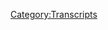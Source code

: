 {{DEFAULTSORT:
    #_TRANSCRIPT_0445:June 12, 2020
}}{{Transcript
    | title         = [[445: June 12, 2020]]
    | caption       = [https://knowledgefight.libsyn.com/445-june-12-2020 Listen to this episode on Libsyn]
    | episodeNumber = [[445: June 12, 2020|445]]
    | length        = 01:13:28
}}

{{MessageBox
    | header     = Warning: Bot Generated Content
    | text       = This transcript was automatically generated by transcription software and likely contains many mistakes and misattributions. Please check the audio for definitive quotes, attribution, and context.
    | image      = N3yvass4myg91.webp
    | imagewidth = 50px
    | id         = warning
}}

{{TranscriptBlock
    | name      = Unknown Speaker
    | timestamp = 00:00:00.000
    | text      = I'm sick of them posing as if they're the good guys, saying, we are the bad guys, knowledge
}}

{{TranscriptBlock
    | name      = Unknown Speaker
    | timestamp = 00:00:23.960
    | text      = fight.
}}

{{TranscriptBlock
    | name      = Unknown Speaker
    | timestamp = 00:00:24.960
    | text      = I'm sick of them posing as if they're the good guys, saying, we are the bad guys, knowledge
}}

{{TranscriptBlock
    | name      = Unknown Speaker
    | timestamp = 00:00:30.839
    | text      = fight.
}}

{{TranscriptBlock
    | name      = Unknown Speaker
    | timestamp = 00:00:31.839
    | text      = Dan and George, knowledge fight.
}}

{{TranscriptBlock
    | name      = Unknown Speaker
    | timestamp = 00:00:32.840
    | text      = Riddler, Riddler, Riddler.
}}

{{TranscriptBlock
    | name      = Unknown Speaker
    | timestamp = 00:00:33.840
    | text      = Need, need money.
}}

{{TranscriptBlock
    | name      = Unknown Speaker
    | timestamp = 00:00:34.840
    | text      = Riddler, Riddler, Riddler.
}}

{{TranscriptBlock
    | name      = Unknown Speaker
    | timestamp = 00:00:35.840
    | text      = Andy and Chanzas, Andy and Chanzas.
}}

{{TranscriptBlock
    | name      = Unknown Speaker
    | timestamp = 00:00:36.840
    | text      = Stop it.
}}

{{TranscriptBlock
    | name      = Unknown Speaker
    | timestamp = 00:00:37.840
    | text      = Andy and Chanzas, Andy and Chanzas.
}}

{{TranscriptBlock
    | name      = Unknown Speaker
    | timestamp = 00:00:38.840
    | text      = It's time to pray.
}}

{{TranscriptBlock
    | name      = Unknown Speaker
    | timestamp = 00:00:39.840
    | text      = Andy and Chanzas, you're on the air.
}}

{{TranscriptBlock
    | name      = Unknown Speaker
    | timestamp = 00:00:40.840
    | text      = Thanks for holding.
}}

{{TranscriptBlock
    | name      = Unknown Speaker
    | timestamp = 00:00:41.840
    | text      = Hello, Alex.
}}

{{TranscriptBlock
    | name      = Unknown Speaker
    | timestamp = 00:00:42.840
    | text      = I'm a assistant caller.
}}

{{TranscriptBlock
    | name      = Unknown Speaker
    | timestamp = 00:00:43.840
    | text      = I'm a huge fan.
}}

{{TranscriptBlock
    | name      = Unknown Speaker
    | timestamp = 00:00:44.840
    | text      = I love your work.
}}

{{TranscriptBlock
    | name      = Unknown Speaker
    | timestamp = 00:00:45.840
    | text      = Knowledge fight.
}}

{{TranscriptBlock
    | name      = Unknown Speaker
    | timestamp = 00:00:46.840
    | text      = Knowledgefight.com.
}}

{{TranscriptBlock
    | name      = Unknown Speaker
    | timestamp = 00:00:56.119
    | text      = I love you.
}}

{{TranscriptBlock
    | name      = Unknown Speaker
    | timestamp = 00:00:59.119
    | text      = Hey, everybody.
}}

{{TranscriptBlock
    | name      = Unknown Speaker
    | timestamp = 00:01:00.119
    | text      = Welcome back to Knowledge Fight.
}}

{{TranscriptBlock
    | name      = Unknown Speaker
    | timestamp = 00:01:01.119
    | text      = I'm Dan.
}}

{{TranscriptBlock
    | name      = Unknown Speaker
    | timestamp = 00:01:02.119
    | text      = I'm Jordan.
}}

{{TranscriptBlock
    | name      = Unknown Speaker
    | timestamp = 00:01:03.119
    | text      = We're a couple of dudes.
}}

{{TranscriptBlock
    | name      = Unknown Speaker
    | timestamp = 00:01:04.120
    | text      = We like to sit around, drink novelty beverages, and talk a little bit about Alex Jones.
}}

{{TranscriptBlock
    | name      = Unknown Speaker
    | timestamp = 00:01:05.599
    | text      = Oh, indeed we are, Dan.
}}

{{TranscriptBlock
    | name      = Unknown Speaker
    | timestamp = 00:01:07.120
    | text      = Jordan.
}}

{{TranscriptBlock
    | name      = Unknown Speaker
    | timestamp = 00:01:08.120
    | text      = Dan.
}}

{{TranscriptBlock
    | name      = Unknown Speaker
    | timestamp = 00:01:09.120
    | text      = Jordan.
}}

{{TranscriptBlock
    | name      = Unknown Speaker
    | timestamp = 00:01:10.120
    | text      = Quick question.
}}

{{TranscriptBlock
    | name      = Unknown Speaker
    | timestamp = 00:01:11.120
    | text      = What's your bright spot today?
}}

{{TranscriptBlock
    | name      = Unknown Speaker
    | timestamp = 00:01:12.120
    | text      = Uh, by, ooh.
}}

{{TranscriptBlock
    | name      = Unknown Speaker
    | timestamp = 00:01:13.120
    | text      = Tlenti for gelato.
}}

{{TranscriptBlock
    | name      = Unknown Speaker
    | timestamp = 00:01:14.120
    | text      = Gelato.
}}

{{TranscriptBlock
    | name      = Unknown Speaker
    | timestamp = 00:01:15.120
    | text      = Gelato's great.
}}

{{TranscriptBlock
    | name      = Unknown Speaker
    | timestamp = 00:01:16.120
    | text      = Gelato's great.
}}

{{TranscriptBlock
    | name      = Unknown Speaker
    | timestamp = 00:01:17.120
    | text      = Gelato's great.
}}

{{TranscriptBlock
    | name      = Unknown Speaker
    | timestamp = 00:01:18.120
    | text      = I decided to treat myself with a little ice cream thing.
}}

{{TranscriptBlock
    | name      = Unknown Speaker
    | timestamp = 00:01:19.120
    | text      = Oh, yeah?
}}

{{TranscriptBlock
    | name      = Unknown Speaker
    | timestamp = 00:01:20.120
    | text      = Got the caramel truffle one.
}}

{{TranscriptBlock
    | name      = Unknown Speaker
    | timestamp = 00:01:22.200
    | text      = Oh, those are good.
}}

{{TranscriptBlock
    | name      = Unknown Speaker
    | timestamp = 00:01:23.400
    | text      = And I almost broke my hand opening it.
}}

{{TranscriptBlock
    | name      = Unknown Speaker
    | timestamp = 00:01:25.079
    | text      = Of course.
}}

{{TranscriptBlock
    | name      = Unknown Speaker
    | timestamp = 00:01:26.079
    | text      = I know that's a hackneyed observation to make.
}}

{{TranscriptBlock
    | name      = Unknown Speaker
    | timestamp = 00:01:27.840
    | text      = Those fucking jars need to... They need to do something about that.
}}

{{TranscriptBlock
    | name      = Unknown Speaker
    | timestamp = 00:01:30.920
    | text      = That is unacceptable.
}}

{{TranscriptBlock
    | name      = Unknown Speaker
    | timestamp = 00:01:31.920
    | text      = It's a health hazard.
}}

{{TranscriptBlock
    | name      = Unknown Speaker
    | timestamp = 00:01:33.280
    | text      = Is that right?
}}

{{TranscriptBlock
    | name      = Unknown Speaker
    | timestamp = 00:01:34.280
    | text      = No.
}}

{{TranscriptBlock
    | name      = Unknown Speaker
    | timestamp = 00:01:35.280
    | text      = The jar?
}}

{{TranscriptBlock
    | name      = Unknown Speaker
    | timestamp = 00:01:36.280
    | text      = I think it is.
}}

{{TranscriptBlock
    | name      = Unknown Speaker
    | timestamp = 00:01:37.280
    | text      = I've lost skin on my hand.
}}

{{TranscriptBlock
    | name      = Unknown Speaker
    | timestamp = 00:01:38.280
    | text      = Really?
}}

{{TranscriptBlock
    | name      = Unknown Speaker
    | timestamp = 00:01:39.280
    | text      = Trying to open those... God.
}}

{{TranscriptBlock
    | name      = Unknown Speaker
    | timestamp = 00:01:40.280
    | text      = Ooh.
}}

{{TranscriptBlock
    | name      = Unknown Speaker
    | timestamp = 00:01:41.280
    | text      = The worst.
}}

{{TranscriptBlock
    | name      = Unknown Speaker
    | timestamp = 00:01:42.280
    | text      = Run it under a little warm water first.
}}

{{TranscriptBlock
    | name      = Unknown Speaker
    | timestamp = 00:01:43.280
    | text      = No, it's not going to help.
}}

{{TranscriptBlock
    | name      = Unknown Speaker
    | timestamp = 00:01:44.280
    | text      = It's not going to help.
}}

{{TranscriptBlock
    | name      = Unknown Speaker
    | timestamp = 00:01:45.280
    | text      = It's not going to help.
}}

{{TranscriptBlock
    | name      = Unknown Speaker
    | timestamp = 00:01:46.280
    | text      = It's not going to help.
}}

{{TranscriptBlock
    | name      = Unknown Speaker
    | timestamp = 00:01:47.280
    | text      = But they're good.
}}

{{TranscriptBlock
    | name      = Unknown Speaker
    | timestamp = 00:01:48.280
    | text      = They're damn good.
}}

{{TranscriptBlock
    | name      = Unknown Speaker
    | timestamp = 00:01:49.280
    | text      = I worry about them being that good, because I'm not paying that much for ice cream on
}}

{{TranscriptBlock
    | name      = Unknown Speaker
    | timestamp = 00:01:53.079
    | text      = the regular.
}}

{{TranscriptBlock
    | name      = Unknown Speaker
    | timestamp = 00:01:54.079
    | text      = But it's good.
}}

{{TranscriptBlock
    | name      = Unknown Speaker
    | timestamp = 00:01:55.079
    | text      = It's a nice little every now and again treat.
}}

{{TranscriptBlock
    | name      = Unknown Speaker
    | timestamp = 00:01:56.719
    | text      = Yeah, it is.
}}

{{TranscriptBlock
    | name      = Unknown Speaker
    | timestamp = 00:01:57.719
    | text      = We're recording this before the move in anticipation, and so the high stresses of the move required
}}

{{TranscriptBlock
    | name      = Unknown Speaker
    | timestamp = 00:02:05.599
    | text      = a fair amount of self-medicating with ice cream.
}}

{{TranscriptBlock
    | name      = Unknown Speaker
    | timestamp = 00:02:07.640
    | text      = With ice cream.
}}

{{TranscriptBlock
    | name      = Unknown Speaker
    | timestamp = 00:02:08.639
    | text      = Yes.
}}

{{TranscriptBlock
    | name      = Unknown Speaker
    | timestamp = 00:02:09.639
    | text      = Yeah, that's a smart move.
}}

{{TranscriptBlock
    | name      = Unknown Speaker
    | timestamp = 00:02:10.639
    | text      = Yeah, so that's a bright spot.
}}

{{TranscriptBlock
    | name      = Unknown Speaker
    | timestamp = 00:02:11.639
    | text      = How about you?
}}

{{TranscriptBlock
    | name      = Unknown Speaker
    | timestamp = 00:02:12.639
    | text      = Well, classic slapstick comedy, Dan.
}}

{{TranscriptBlock
    | name      = Unknown Speaker
    | timestamp = 00:02:15.360
    | text      = That is my bright spot today.
}}

{{TranscriptBlock
    | name      = Unknown Speaker
    | timestamp = 00:02:16.680
    | text      = Interesting.
}}

{{TranscriptBlock
    | name      = Unknown Speaker
    | timestamp = 00:02:17.680
    | text      = Dick Van Dyke.
}}

{{TranscriptBlock
    | name      = Unknown Speaker
    | timestamp = 00:02:18.680
    | text      = My partner and I, we made pancakes and bacon and eggs last night for dinner.
}}

{{TranscriptBlock
    | name      = Unknown Speaker
    | timestamp = 00:02:24.840
    | text      = Classic breakfast for dinner.
}}

{{TranscriptBlock
    | name      = Unknown Speaker
    | timestamp = 00:02:25.840
    | text      = Is that a vaudeville routine?
}}

{{TranscriptBlock
    | name      = Unknown Speaker
    | timestamp = 00:02:26.840
    | text      = Classic breakfast for dinner situation.
}}

{{TranscriptBlock
    | name      = Unknown Speaker
    | timestamp = 00:02:28.360
    | text      = Okay.
}}

{{TranscriptBlock
    | name      = Unknown Speaker
    | timestamp = 00:02:29.360
    | text      = Went to get some eggs.
}}

{{TranscriptBlock
    | name      = Unknown Speaker
    | timestamp = 00:02:30.520
    | text      = We were out of eggs.
}}

{{TranscriptBlock
    | name      = Unknown Speaker
    | timestamp = 00:02:31.520
    | text      = Went to get some eggs.
}}

{{TranscriptBlock
    | name      = Unknown Speaker
    | timestamp = 00:02:32.520
    | text      = Went into the store, bought some eggs, brought them out.
}}

{{TranscriptBlock
    | name      = Unknown Speaker
    | timestamp = 00:02:34.520
    | text      = We were walking our dogs at the time.
}}

{{TranscriptBlock
    | name      = Unknown Speaker
    | timestamp = 00:02:36.639
    | text      = My partner was like, hey, no, let me carry those eggs for you.
}}

{{TranscriptBlock
    | name      = Unknown Speaker
    | timestamp = 00:02:39.639
    | text      = I'm about to hand them to her.
}}

{{TranscriptBlock
    | name      = Unknown Speaker
    | timestamp = 00:02:41.219
    | text      = She grabs, puts one hand into the thing, drops the eggs right on the ground, immediately
}}

{{TranscriptBlock
    | name      = Unknown Speaker
    | timestamp = 00:02:45.659
    | text      = trying to be as helpful as possible.
}}

{{TranscriptBlock
    | name      = Unknown Speaker
    | timestamp = 00:02:47.759
    | text      = Twelve eggs gone.
}}

{{TranscriptBlock
    | name      = Unknown Speaker
    | timestamp = 00:02:49.360
    | text      = That is not slapstick comedy.
}}

{{TranscriptBlock
    | name      = Unknown Speaker
    | timestamp = 00:02:51.199
    | text      = Slapstick comedy.
}}

{{TranscriptBlock
    | name      = Unknown Speaker
    | timestamp = 00:02:52.199
    | text      = No.
}}

{{TranscriptBlock
    | name      = Unknown Speaker
    | timestamp = 00:02:53.199
    | text      = Classic slapstick comedy.
}}

{{TranscriptBlock
    | name      = Unknown Speaker
    | timestamp = 00:02:54.199
    | text      = That's dropping eggs.
}}

{{TranscriptBlock
    | name      = Unknown Speaker
    | timestamp = 00:02:55.199
    | text      = Classic slapstick comedy.
}}

{{TranscriptBlock
    | name      = Unknown Speaker
    | timestamp = 00:02:56.199
    | text      = Didn't you do a soft chew afterwards?
}}

{{TranscriptBlock
    | name      = Unknown Speaker
    | timestamp = 00:02:57.800
    | text      = No.
}}

{{TranscriptBlock
    | name      = Unknown Speaker
    | timestamp = 00:02:58.800
    | text      = No, she did not.
}}

{{TranscriptBlock
    | name      = Unknown Speaker
    | timestamp = 00:02:59.800
    | text      = I don't think that that's comedy.
}}

{{TranscriptBlock
    | name      = Unknown Speaker
    | timestamp = 00:03:02.560
    | text      = No.
}}

{{TranscriptBlock
    | name      = Unknown Speaker
    | timestamp = 00:03:03.560
    | text      = I think you can laugh at it.
}}

{{TranscriptBlock
    | name      = Unknown Speaker
    | timestamp = 00:03:05.439
    | text      = There was a conversation in the pre that involved like, ah, dropping eggs, ah, we got to take
}}

{{TranscriptBlock
    | name      = Unknown Speaker
    | timestamp = 00:03:11.639
    | text      = care of it.
}}

{{TranscriptBlock
    | name      = Unknown Speaker
    | timestamp = 00:03:12.639
    | text      = And then she did drop the eggs.
}}

{{TranscriptBlock
    | name      = Unknown Speaker
    | timestamp = 00:03:13.639
    | text      = It was very, very simple and direct.
}}

{{TranscriptBlock
    | name      = Unknown Speaker
    | timestamp = 00:03:15.599
    | text      = All right.
}}

{{TranscriptBlock
    | name      = Unknown Speaker
    | timestamp = 00:03:16.599
    | text      = Well, perfect.
}}

{{TranscriptBlock
    | name      = Unknown Speaker
    | timestamp = 00:03:17.599
    | text      = I'll call it comedy.
}}

{{TranscriptBlock
    | name      = Unknown Speaker
    | timestamp = 00:03:18.599
    | text      = Perfect.
}}

{{TranscriptBlock
    | name      = Unknown Speaker
    | timestamp = 00:03:19.599
    | text      = So, Jordan, today we got an interesting episode to go over.
}}

{{TranscriptBlock
    | name      = Unknown Speaker
    | timestamp = 00:03:21.120
    | text      = We are talking about June 12th, 2020, home dance 2020.
}}

{{TranscriptBlock
    | name      = Unknown Speaker
    | timestamp = 00:03:25.740
    | text      = It's Friday of last week and part of the reason for it is that because we have to record this,
}}

{{TranscriptBlock
    | name      = Unknown Speaker
    | timestamp = 00:03:30.639
    | text      = I'm still, as you're listening to this, I'm still in the process of getting all set up
}}

{{TranscriptBlock
    | name      = Unknown Speaker
    | timestamp = 00:03:35.000
    | text      = at the new apartment and everything.
}}

{{TranscriptBlock
    | name      = Unknown Speaker
    | timestamp = 00:03:36.919
    | text      = And so we wanted to not leave you too high and dry.
}}

{{TranscriptBlock
    | name      = Unknown Speaker
    | timestamp = 00:03:41.060
    | text      = Just wanted to say hello to the future.
}}

{{TranscriptBlock
    | name      = Unknown Speaker
    | timestamp = 00:03:44.199
    | text      = We're all glad that Martin Luther King Jr.'s granddaughter is the president now.
}}

{{TranscriptBlock
    | name      = Unknown Speaker
    | timestamp = 00:03:47.719
    | text      = Right.
}}

{{TranscriptBlock
    | name      = Unknown Speaker
    | timestamp = 00:03:48.719
    | text      = Time travelers were correct.
}}

{{TranscriptBlock
    | name      = Unknown Speaker
    | timestamp = 00:03:49.719
    | text      = Time travelers were correct.
}}

{{TranscriptBlock
    | name      = Unknown Speaker
    | timestamp = 00:03:50.719
    | text      = 100%.
}}

{{TranscriptBlock
    | name      = Unknown Speaker
    | timestamp = 00:03:51.719
    | text      = I mostly bring this up just in case any of the things we say sound entirely dated.
}}

{{TranscriptBlock
    | name      = Unknown Speaker
    | timestamp = 00:03:57.280
    | text      = Yeah.
}}

{{TranscriptBlock
    | name      = Unknown Speaker
    | timestamp = 00:03:58.280
    | text      = That the world changes within the next three days, which it will.
}}

{{TranscriptBlock
    | name      = Unknown Speaker
    | timestamp = 00:04:01.280
    | text      = Which it will.
}}

{{TranscriptBlock
    | name      = Unknown Speaker
    | timestamp = 00:04:02.280
    | text      = Yeah.
}}

{{TranscriptBlock
    | name      = Unknown Speaker
    | timestamp = 00:04:03.280
    | text      = Oh man, what are these guys still doing talking about the United States of America?
}}

{{TranscriptBlock
    | name      = Unknown Speaker
    | timestamp = 00:04:07.039
    | text      = That shit is way old.
}}

{{TranscriptBlock
    | name      = Unknown Speaker
    | timestamp = 00:04:08.039
    | text      = Yeah, cut us some slack if aliens show up on Monday or something.
}}

{{TranscriptBlock
    | name      = Unknown Speaker
    | timestamp = 00:04:11.960
    | text      = Yeah, yeah, yeah.
}}

{{TranscriptBlock
    | name      = Unknown Speaker
    | timestamp = 00:04:12.960
    | text      = We are in the past.
}}

{{TranscriptBlock
    | name      = Unknown Speaker
    | timestamp = 00:04:13.960
    | text      = We don't know that stuff.
}}

{{TranscriptBlock
    | name      = Unknown Speaker
    | timestamp = 00:04:16.079
    | text      = So we got an interesting load of bullshit to go over.
}}

{{TranscriptBlock
    | name      = Unknown Speaker
    | timestamp = 00:04:19.439
    | text      = But before we do that, let's give some shout outs to some folks who have signed up and
}}

{{TranscriptBlock
    | name      = Unknown Speaker
    | timestamp = 00:04:23.360
    | text      = are supporting the show.
}}

{{TranscriptBlock
    | name      = Unknown Speaker
    | timestamp = 00:04:24.360
    | text      = Love it.
}}

{{TranscriptBlock
    | name      = Unknown Speaker
    | timestamp = 00:04:25.360
    | text      = So first, Daniel.
}}

{{TranscriptBlock
    | name      = Unknown Speaker
    | timestamp = 00:04:26.360
    | text      = Great name.
}}

{{TranscriptBlock
    | name      = Unknown Speaker
    | timestamp = 00:04:27.360
    | text      = Last initial M. Thank you so much.
}}

{{TranscriptBlock
    | name      = Unknown Speaker
    | timestamp = 00:04:28.360
    | text      = You are now a policy wonk.
}}

{{TranscriptBlock
    | name      = Unknown Speaker
    | timestamp = 00:04:29.360
    | text      = I'm a policy wonk.
}}

{{TranscriptBlock
    | name      = Unknown Speaker
    | timestamp = 00:04:30.360
    | text      = Thank you, Daniel.
}}

{{TranscriptBlock
    | name      = Unknown Speaker
    | timestamp = 00:04:31.360
    | text      = Next, Ryan L. Thank you so much.
}}

{{TranscriptBlock
    | name      = Unknown Speaker
    | timestamp = 00:04:32.680
    | text      = You are now a policy wonk.
}}

{{TranscriptBlock
    | name      = Unknown Speaker
    | timestamp = 00:04:33.680
    | text      = I'm a policy wonk.
}}

{{TranscriptBlock
    | name      = Unknown Speaker
    | timestamp = 00:04:34.600
    | text      = Thanks, Ryan.
}}

{{TranscriptBlock
    | name      = Unknown Speaker
    | timestamp = 00:04:35.639
    | text      = Next, Billy B-I-L-L-I-E.
}}

{{TranscriptBlock
    | name      = Unknown Speaker
    | timestamp = 00:04:37.920
    | text      = Thank you so much.
}}

{{TranscriptBlock
    | name      = Unknown Speaker
    | timestamp = 00:04:38.920
    | text      = You are now policy wonk.
}}

{{TranscriptBlock
    | name      = Unknown Speaker
    | timestamp = 00:04:39.920
    | text      = I'm a policy wonk.
}}

{{TranscriptBlock
    | name      = Unknown Speaker
    | timestamp = 00:04:40.959
    | text      = Thank you, Billy.
}}

{{TranscriptBlock
    | name      = Unknown Speaker
    | timestamp = 00:04:41.959
    | text      = Thank you, Billy.
}}

{{TranscriptBlock
    | name      = Unknown Speaker
    | timestamp = 00:04:42.959
    | text      = Next, Max G. Thank you so much.
}}

{{TranscriptBlock
    | name      = Unknown Speaker
    | timestamp = 00:04:43.959
    | text      = You are now a policy wonk.
}}

{{TranscriptBlock
    | name      = Unknown Speaker
    | timestamp = 00:04:44.959
    | text      = I'm a policy wonk.
}}

{{TranscriptBlock
    | name      = Unknown Speaker
    | timestamp = 00:04:45.959
    | text      = Thank you, Max G.
}}

{{TranscriptBlock
    | name      = Unknown Speaker
    | timestamp = 00:04:47.240
    | text      = Thank you.
}}

{{TranscriptBlock
    | name      = Unknown Speaker
    | timestamp = 00:04:48.939
    | text      = Next, Mo, M-O. No last name.
}}

{{TranscriptBlock
    | name      = Unknown Speaker
    | timestamp = 00:04:51.779
    | text      = Thank you so much.
}}

{{TranscriptBlock
    | name      = Unknown Speaker
    | timestamp = 00:04:52.779
    | text      = You are now a policy wonk.
}}

{{TranscriptBlock
    | name      = Unknown Speaker
    | timestamp = 00:04:53.779
    | text      = I'm a policy wonk.
}}

{{TranscriptBlock
    | name      = Unknown Speaker
    | timestamp = 00:04:54.779
    | text      = Thanks, Mo.
}}

{{TranscriptBlock
    | name      = Unknown Speaker
    | timestamp = 00:04:55.779
    | text      = Thanks, Mo.
}}

{{TranscriptBlock
    | name      = Unknown Speaker
    | timestamp = 00:04:56.779
    | text      = Next, Cody O. Thank you so much.
}}

{{TranscriptBlock
    | name      = Unknown Speaker
    | timestamp = 00:04:57.779
    | text      = You are now a policy wonk.
}}

{{TranscriptBlock
    | name      = Unknown Speaker
    | timestamp = 00:04:58.779
    | text      = I'm a policy wonk.
}}

{{TranscriptBlock
    | name      = Unknown Speaker
    | timestamp = 00:04:59.779
    | text      = Thank you, Cody.
}}

{{TranscriptBlock
    | name      = Unknown Speaker
    | timestamp = 00:05:00.779
    | text      = Thank you, Cody.
}}

{{TranscriptBlock
    | name      = Unknown Speaker
    | timestamp = 00:05:01.779
    | text      = Thank you so much. You are now a policy wonk.
}}

{{TranscriptBlock
    | name      = Unknown Speaker
    | timestamp = 00:05:03.779
    | text      = I'm a policy wonk.
}}

{{TranscriptBlock
    | name      = Unknown Speaker
    | timestamp = 00:05:04.779
    | text      = Ah, the great Jay Matzby.
}}

{{TranscriptBlock
    | name      = Unknown Speaker
    | timestamp = 00:05:06.779
    | text      = Yeah, all one word.
}}

{{TranscriptBlock
    | name      = Unknown Speaker
    | timestamp = 00:05:07.779
    | text      = And then finally, I'd like to say thank you to a couple of people who donated on an elevated level.
}}

{{TranscriptBlock
    | name      = Unknown Speaker
    | timestamp = 00:05:11.779
    | text      = We appreciate that very much.
}}

{{TranscriptBlock
    | name      = Unknown Speaker
    | timestamp = 00:05:12.779
    | text      = So first, Basil S. Thank you so much. You are now a technocrat.
}}

{{TranscriptBlock
    | name      = Unknown Speaker
    | timestamp = 00:05:16.779
    | text      = And Kelly, no last name. Thank you so much. You are now a technocrat.
}}

{{TranscriptBlock
    | name      = Unknown Speaker
    | timestamp = 00:05:19.779
    | text      = I'm a policy wonk.
}}

{{TranscriptBlock
    | name      = Unknown Speaker
    | timestamp = 00:05:20.779
    | text      = Crikey, mate. That's fantastic. Have yourself a brew.
}}

{{TranscriptBlock
    | name      = Unknown Speaker
    | timestamp = 00:05:23.779
    | text      = How's your 401k doing, bro?
}}

{{TranscriptBlock
    | name      = Unknown Speaker
    | timestamp = 00:05:25.779
    | text      = Alright, we gotta go full tilt boogie on this, Watson, alright?
}}

{{TranscriptBlock
    | name      = Unknown Speaker
    | timestamp = 00:05:28.779
    | text      = Let's just get down to business.
}}

{{TranscriptBlock
    | name      = Unknown Speaker
    | timestamp = 00:05:29.779
    | text      = We ain't making that money off that heroin.
}}

{{TranscriptBlock
    | name      = Unknown Speaker
    | timestamp = 00:05:31.779
    | text      = Why you pimps so good?
}}

{{TranscriptBlock
    | name      = Unknown Speaker
    | timestamp = 00:05:33.779
    | text      = My neck is freakishly large.
}}

{{TranscriptBlock
    | name      = Unknown Speaker
    | timestamp = 00:05:35.779
    | text      = I declare info war on you.
}}

{{TranscriptBlock
    | name      = Unknown Speaker
    | timestamp = 00:05:37.779
    | text      = Thank you so much, Basil, and thank you so much, Kelly.
}}

{{TranscriptBlock
    | name      = Unknown Speaker
    | timestamp = 00:05:40.779
    | text      = Yes, thank you very much to the both of you.
}}

{{TranscriptBlock
    | name      = Unknown Speaker
    | timestamp = 00:05:41.779
    | text      = If you're out there listening, you're thinking, hey, I enjoy this show.
}}

{{TranscriptBlock
    | name      = Unknown Speaker
    | timestamp = 00:05:43.779
    | text      = I like what these gents do. I'd like to support it.
}}

{{TranscriptBlock
    | name      = Unknown Speaker
    | timestamp = 00:05:45.779
    | text      = You can do that by going to our website, clicking the button that says support the show.
}}

{{TranscriptBlock
    | name      = Unknown Speaker
    | timestamp = 00:05:48.779
    | text      = We would appreciate that.
}}

{{TranscriptBlock
    | name      = Unknown Speaker
    | timestamp = 00:05:49.779
    | text      = Or if you'd like to, you can fold up that generosity into the form of a swan.
}}

{{TranscriptBlock
    | name      = Unknown Speaker
    | timestamp = 00:05:55.779
    | text      = Here we go. Land it.
}}

{{TranscriptBlock
    | name      = Unknown Speaker
    | timestamp = 00:05:56.779
    | text      = Make some origami that you deliver to a local charity in your area that's helping people in need.
}}

{{TranscriptBlock
    | name      = Unknown Speaker
    | timestamp = 00:06:02.779
    | text      = That would also be wonderful.
}}

{{TranscriptBlock
    | name      = Unknown Speaker
    | timestamp = 00:06:03.779
    | text      = That's a great landing.
}}

{{TranscriptBlock
    | name      = Unknown Speaker
    | timestamp = 00:06:04.779
    | text      = Ugh. I'm not good at that, but maybe there's something good about how bad I am at it.
}}

{{TranscriptBlock
    | name      = Unknown Speaker
    | timestamp = 00:06:11.779
    | text      = That could be.
}}

{{TranscriptBlock
    | name      = Unknown Speaker
    | timestamp = 00:06:12.779
    | text      = Anyway.
}}

{{TranscriptBlock
    | name      = Unknown Speaker
    | timestamp = 00:06:13.779
    | text      = Classic slapstick comedy.
}}

{{TranscriptBlock
    | name      = Unknown Speaker
    | timestamp = 00:06:14.779
    | text      = Classic.
}}

{{TranscriptBlock
    | name      = Unknown Speaker
    | timestamp = 00:06:15.779
    | text      = So, Jordan, on our last episode from Monday, we discussed how Alex was going hard on this new video that this woman had put out,
}}

{{TranscriptBlock
    | name      = Unknown Speaker
    | timestamp = 00:06:25.779
    | text      = where she was accusing doctors of killing people in hospitals.
}}

{{TranscriptBlock
    | name      = Unknown Speaker
    | timestamp = 00:06:28.779
    | text      = Totally not suspicious at all.
}}

{{TranscriptBlock
    | name      = Unknown Speaker
    | timestamp = 00:06:29.779
    | text      = It was over the top.
}}

{{TranscriptBlock
    | name      = Unknown Speaker
    | timestamp = 00:06:31.779
    | text      = That was on Alex's Thursday show on June 11th.
}}

{{TranscriptBlock
    | name      = Unknown Speaker
    | timestamp = 00:06:34.779
    | text      = Yeah.
}}

{{TranscriptBlock
    | name      = Unknown Speaker
    | timestamp = 00:06:35.779
    | text      = This does not come back up on the 12th.
}}

{{TranscriptBlock
    | name      = Unknown Speaker
    | timestamp = 00:06:37.779
    | text      = It doesn't come back up at all.
}}

{{TranscriptBlock
    | name      = Unknown Speaker
    | timestamp = 00:06:38.779
    | text      = No.
}}

{{TranscriptBlock
    | name      = Unknown Speaker
    | timestamp = 00:06:39.779
    | text      = What are you talking about?
}}

{{TranscriptBlock
    | name      = Unknown Speaker
    | timestamp = 00:06:40.779
    | text      = It doesn't come back.
}}

{{TranscriptBlock
    | name      = Unknown Speaker
    | timestamp = 00:06:41.779
    | text      = It doesn't come back up at all.
}}

{{TranscriptBlock
    | name      = Unknown Speaker
    | timestamp = 00:06:42.779
    | text      = It seemed on Thursday to be, like, the most important thing.
}}

{{TranscriptBlock
    | name      = Unknown Speaker
    | timestamp = 00:06:46.779
    | text      = That was the narrative.
}}

{{TranscriptBlock
    | name      = Unknown Speaker
    | timestamp = 00:06:47.779
    | text      = Yeah, yeah. It's not really involved at all in this episode.
}}

{{TranscriptBlock
    | name      = Unknown Speaker
    | timestamp = 00:06:50.779
    | text      = Okay. Sure.
}}

{{TranscriptBlock
    | name      = Unknown Speaker
    | timestamp = 00:06:51.779
    | text      = So, Alex is on another tip.
}}

{{TranscriptBlock
    | name      = Unknown Speaker
    | timestamp = 00:06:53.779
    | text      = Okay.
}}

{{TranscriptBlock
    | name      = Unknown Speaker
    | timestamp = 00:06:54.779
    | text      = The movie over at the top.
}}

{{TranscriptBlock
    | name      = Unknown Speaker
    | timestamp = 00:06:56.779
    | text      = No, it is not.
}}

{{TranscriptBlock
    | name      = Unknown Speaker
    | timestamp = 00:06:57.779
    | text      = It is that Biden has announced the coup.
}}

{{TranscriptBlock
    | name      = Unknown Speaker
    | timestamp = 00:07:00.779
    | text      = And so they're making their big move.
}}

{{TranscriptBlock
    | name      = Unknown Speaker
    | timestamp = 00:07:02.779
    | text      = The headline's on Infowars.com.
}}

{{TranscriptBlock
    | name      = Unknown Speaker
    | timestamp = 00:07:06.779
    | text      = Joe Biden says the U.S. military may engage in a coup against the president.
}}

{{TranscriptBlock
    | name      = Unknown Speaker
    | timestamp = 00:07:10.779
    | text      = That's really what they're saying.
}}

{{TranscriptBlock
    | name      = Unknown Speaker
    | timestamp = 00:07:12.779
    | text      = They're saying if there's a contested election and Trump contested.
}}

{{TranscriptBlock
    | name      = Unknown Speaker
    | timestamp = 00:07:15.779
    | text      = Is that what they were saying?
}}

{{TranscriptBlock
    | name      = Unknown Speaker
    | timestamp = 00:07:17.779
    | text      = That the military will grab the president.
}}

{{TranscriptBlock
    | name      = Unknown Speaker
    | timestamp = 00:07:21.779
    | text      = And they're just introducing that idea to you now, because that's how you fight a military
}}

{{TranscriptBlock
    | name      = Unknown Speaker
    | timestamp = 00:07:26.779
    | text      = state, is with the military grabbing the president.
}}

{{TranscriptBlock
    | name      = Unknown Speaker
    | timestamp = 00:07:29.779
    | text      = Total invention of reality.
}}

{{TranscriptBlock
    | name      = Unknown Speaker
    | timestamp = 00:07:31.779
    | text      = So, this is something that came from an interview that Biden did on The Daily Show, where he
}}

{{TranscriptBlock
    | name      = Unknown Speaker
    | timestamp = 00:07:35.779
    | text      = said that he was pretty convinced that Trump would refuse to leave if he lost the election.
}}

{{TranscriptBlock
    | name      = Unknown Speaker
    | timestamp = 00:07:40.779
    | text      = Biden said that he was convinced that the military would recognize that that was a huge
}}

{{TranscriptBlock
    | name      = Unknown Speaker
    | timestamp = 00:07:45.779
    | text      = problem if Trump lost the election and refused to leave office and would escort him out of
}}

{{TranscriptBlock
    | name      = Unknown Speaker
    | timestamp = 00:07:49.779
    | text      = the White House.
}}

{{TranscriptBlock
    | name      = Unknown Speaker
    | timestamp = 00:07:50.779
    | text      = He's not saying that there's going to be a military coup, just that in the event that
}}

{{TranscriptBlock
    | name      = Unknown Speaker
    | timestamp = 00:07:53.779
    | text      = Trump doesn't recognize the result of an election he lost, Biden has faith that it would be
}}

{{TranscriptBlock
    | name      = Unknown Speaker
    | timestamp = 00:07:58.779
    | text      = handled appropriately.
}}

{{TranscriptBlock
    | name      = Unknown Speaker
    | timestamp = 00:07:59.779
    | text      = I'm not as full of faith, but I don't think that Biden's position is that outlandish,
}}

{{TranscriptBlock
    | name      = Unknown Speaker
    | timestamp = 00:08:03.779
    | text      = either.
}}

{{TranscriptBlock
    | name      = Unknown Speaker
    | timestamp = 00:08:04.779
    | text      = No.
}}

{{TranscriptBlock
    | name      = Unknown Speaker
    | timestamp = 00:08:05.779
    | text      = I still think there's a decent chance that worrying about Trump not stepping down if
}}

{{TranscriptBlock
    | name      = Unknown Speaker
    | timestamp = 00:08:08.779
    | text      = he loses is a little premature.
}}

{{TranscriptBlock
    | name      = Unknown Speaker
    | timestamp = 00:08:10.779
    | text      = There are plenty of circumstantial reasons to be concerned about that, and I've come
}}

{{TranscriptBlock
    | name      = Unknown Speaker
    | timestamp = 00:08:13.779
    | text      = a lot closer to worrying about it myself, but it just seems like such an explicit and
}}

{{TranscriptBlock
    | name      = Unknown Speaker
    | timestamp = 00:08:18.779
    | text      = unretractable move that I have a hard time imagining someone doing it.
}}

{{TranscriptBlock
    | name      = Unknown Speaker
    | timestamp = 00:08:22.779
    | text      = Not respecting the result of an election is something that couldn't be walked back or
}}

{{TranscriptBlock
    | name      = Unknown Speaker
    | timestamp = 00:08:26.779
    | text      = undone.
}}

{{TranscriptBlock
    | name      = Unknown Speaker
    | timestamp = 00:08:27.779
    | text      = It would necessitate a very severe reaction, whether it be the military taking him out
}}

{{TranscriptBlock
    | name      = Unknown Speaker
    | timestamp = 00:08:32.779
    | text      = or outbreaking hostilities in the general population.
}}

{{TranscriptBlock
    | name      = Unknown Speaker
    | timestamp = 00:08:35.779
    | text      = I think it's an okay thing to consider and think about what to do if Trump does that,
}}

{{TranscriptBlock
    | name      = Unknown Speaker
    | timestamp = 00:08:40.779
    | text      = but it's just such a monumentally bad thing that I can't operate on the assumption that
}}

{{TranscriptBlock
    | name      = Unknown Speaker
    | timestamp = 00:08:46.779
    | text      = it will happen.
}}

{{TranscriptBlock
    | name      = Unknown Speaker
    | timestamp = 00:08:47.779
    | text      = Yeah.
}}

{{TranscriptBlock
    | name      = Unknown Speaker
    | timestamp = 00:08:48.779
    | text      = You understand what I'm saying?
}}

{{TranscriptBlock
    | name      = Unknown Speaker
    | timestamp = 00:08:49.779
    | text      = Yeah, yeah, yeah.
}}

{{TranscriptBlock
    | name      = Unknown Speaker
    | timestamp = 00:08:50.779
    | text      = There's a distinction there of like, yeah, it's a possibility, but obsessing and thinking
}}

{{TranscriptBlock
    | name      = Unknown Speaker
    | timestamp = 00:08:55.779
    | text      = that is what's going to happen.
}}

{{TranscriptBlock
    | name      = Unknown Speaker
    | timestamp = 00:08:59.179
    | text      = Part of the reason that I think this is that in 2015, Alex and all his ding-dong followers
}}

{{TranscriptBlock
    | name      = Unknown Speaker
    | timestamp = 00:09:04.120
    | text      = were convinced that Obama was going to call off the election and install himself as the
}}

{{TranscriptBlock
    | name      = Unknown Speaker
    | timestamp = 00:09:07.440
    | text      = king of a new Islamic caliphate of America.
}}

{{TranscriptBlock
    | name      = Unknown Speaker
    | timestamp = 00:09:10.759
    | text      = It looked silly to us because obviously it was, but it felt real to them at the time.
}}

{{TranscriptBlock
    | name      = Unknown Speaker
    | timestamp = 00:09:15.539
    | text      = And I know that Trump has given far more reasons to suspect that that's the way he would behave.
}}

{{TranscriptBlock
    | name      = Unknown Speaker
    | timestamp = 00:09:20.539
    | text      = I would say at least three.
}}

{{TranscriptBlock
    | name      = Unknown Speaker
    | timestamp = 00:09:22.259
    | text      = Yeah.
}}

{{TranscriptBlock
    | name      = Unknown Speaker
    | timestamp = 00:09:23.259
    | text      = There's an attack on voting rights that's been going on, an attack on the prospect of
}}

{{TranscriptBlock
    | name      = Unknown Speaker
    | timestamp = 00:09:27.179
    | text      = mail-in voting.
}}

{{TranscriptBlock
    | name      = Unknown Speaker
    | timestamp = 00:09:28.179
    | text      = There's that.
}}

{{TranscriptBlock
    | name      = Unknown Speaker
    | timestamp = 00:09:29.179
    | text      = You know, there is a ton of-
}}

{{TranscriptBlock
    | name      = Unknown Speaker
    | timestamp = 00:09:30.860
    | text      = A complete inability to recognize the legitimacy of any of his political opponents.
}}

{{TranscriptBlock
    | name      = Unknown Speaker
    | timestamp = 00:09:35.860
    | text      = Sure.
}}

{{TranscriptBlock
    | name      = Unknown Speaker
    | timestamp = 00:09:36.860
    | text      = No, no, no.
}}

{{TranscriptBlock
    | name      = Unknown Speaker
    | timestamp = 00:09:37.860
    | text      = I'm 100% on board that there is circumstantial reason to be like, okay, let's think about
}}

{{TranscriptBlock
    | name      = Unknown Speaker
    | timestamp = 00:09:43.179
    | text      = this a little bit.
}}

{{TranscriptBlock
    | name      = Unknown Speaker
    | timestamp = 00:09:44.580
    | text      = But I just don't want to fall into the same trap as Alex and his buddies.
}}

{{TranscriptBlock
    | name      = Unknown Speaker
    | timestamp = 00:09:48.539
    | text      = I don't know.
}}

{{TranscriptBlock
    | name      = Unknown Speaker
    | timestamp = 00:09:49.539
    | text      = I mean, the thing about that is if that were to occur, no one has any idea what would happen
}}

{{TranscriptBlock
    | name      = Unknown Speaker
    | timestamp = 00:09:56.539
    | text      = beyond all hell would break loose.
}}

{{TranscriptBlock
    | name      = Unknown Speaker
    | timestamp = 00:09:58.700
    | text      = Right.
}}

{{TranscriptBlock
    | name      = Unknown Speaker
    | timestamp = 00:09:59.700
    | text      = And there's really no point in planning for all hell would break loose because what the
}}

{{TranscriptBlock
    | name      = Unknown Speaker
    | timestamp = 00:10:03.220
    | text      = fuck do you, what's the plan?
}}

{{TranscriptBlock
    | name      = Unknown Speaker
    | timestamp = 00:10:04.580
    | text      = Well, on an individual level, I think you can think about what your plan might be.
}}

{{TranscriptBlock
    | name      = Unknown Speaker
    | timestamp = 00:10:08.620
    | text      = Right.
}}

{{TranscriptBlock
    | name      = Unknown Speaker
    | timestamp = 00:10:09.620
    | text      = That might be a good plan.
}}

{{TranscriptBlock
    | name      = Unknown Speaker
    | timestamp = 00:10:12.620
    | text      = So in this next clip, Alex discusses how, you know, everybody's got to, got to get the
}}

{{TranscriptBlock
    | name      = Unknown Speaker
    | timestamp = 00:10:19.139
    | text      = word out about Biden and his plans for the power of you, the audience of activists being
}}

{{TranscriptBlock
    | name      = Unknown Speaker
    | timestamp = 00:10:27.500
    | text      = active and realizing this is an information war and taking the live feed of this show
}}

{{TranscriptBlock
    | name      = Unknown Speaker
    | timestamp = 00:10:31.340
    | text      = from man.video or newswars.com forward slash show and sending it out to your email, sending
}}

{{TranscriptBlock
    | name      = Unknown Speaker
    | timestamp = 00:10:39.139
    | text      = it out to your text message, calling people physically and saying they admit the coup
}}

{{TranscriptBlock
    | name      = Unknown Speaker
    | timestamp = 00:10:42.940
    | text      = plot.
}}

{{TranscriptBlock
    | name      = Unknown Speaker
    | timestamp = 00:10:43.940
    | text      = That means they're getting ready to go live.
}}

{{TranscriptBlock
    | name      = Unknown Speaker
    | timestamp = 00:10:44.940
    | text      = They have to get their people to hear that, to believe it's legitimate.
}}

{{TranscriptBlock
    | name      = Unknown Speaker
    | timestamp = 00:10:50.419
    | text      = Two years ago, I briefed the secret service on their plan to remove the president.
}}

{{TranscriptBlock
    | name      = Unknown Speaker
    | timestamp = 00:10:53.500
    | text      = They didn't even know that globalists were on TV saying they were going to kill the president
}}

{{TranscriptBlock
    | name      = Unknown Speaker
    | timestamp = 00:10:57.700
    | text      = like Phil Mudd of the CIA to prepare the deep state to believe they can actually make the
}}

{{TranscriptBlock
    | name      = Unknown Speaker
    | timestamp = 00:11:03.340
    | text      = move.
}}

{{TranscriptBlock
    | name      = Unknown Speaker
    | timestamp = 00:11:04.340
    | text      = You have to telegraph the announcement to create false confidence.
}}

{{TranscriptBlock
    | name      = Unknown Speaker
    | timestamp = 00:11:06.740
    | text      = I think Alex just debunked himself pretty sure.
}}

{{TranscriptBlock
    | name      = Unknown Speaker
    | timestamp = 00:11:10.340
    | text      = He's trying to argue that by Biden going on the daily show and saying that if Trump loses
}}

{{TranscriptBlock
    | name      = Unknown Speaker
    | timestamp = 00:11:14.100
    | text      = and doesn't leave office, he believes that the military will escort him out of the white
}}

{{TranscriptBlock
    | name      = Unknown Speaker
    | timestamp = 00:11:17.580
    | text      = house.
}}

{{TranscriptBlock
    | name      = Unknown Speaker
    | timestamp = 00:11:18.580
    | text      = Alex says that him saying that is the equivalent of globalists coming out and announcing their
}}

{{TranscriptBlock
    | name      = Unknown Speaker
    | timestamp = 00:11:22.100
    | text      = coup coup plot.
}}

{{TranscriptBlock
    | name      = Unknown Speaker
    | timestamp = 00:11:24.019
    | text      = They got to go on TV and make these announcements to ready the crew.
}}

{{TranscriptBlock
    | name      = Unknown Speaker
    | timestamp = 00:11:27.620
    | text      = To reinforce this argument, Alex brings up how he briefed the secret service about a
}}

{{TranscriptBlock
    | name      = Unknown Speaker
    | timestamp = 00:11:31.019
    | text      = Phil Mudd interview on CNN that he believed to be the same thing.
}}

{{TranscriptBlock
    | name      = Unknown Speaker
    | timestamp = 00:11:34.580
    | text      = The announcement of a coup plot to kill Trump.
}}

{{TranscriptBlock
    | name      = Unknown Speaker
    | timestamp = 00:11:38.419
    | text      = Here are the two problems with this.
}}

{{TranscriptBlock
    | name      = Unknown Speaker
    | timestamp = 00:11:40.179
    | text      = One, that Phil Mudd interview is three years old.
}}

{{TranscriptBlock
    | name      = Unknown Speaker
    | timestamp = 00:11:42.980
    | text      = At press time, no plots to kill Trump have been launched.
}}

{{TranscriptBlock
    | name      = Unknown Speaker
    | timestamp = 00:11:46.259
    | text      = That doesn't seem like it was the announcing of a plot at all, mostly because there was
}}

{{TranscriptBlock
    | name      = Unknown Speaker
    | timestamp = 00:11:49.419
    | text      = no plot and nothing happened.
}}

{{TranscriptBlock
    | name      = Unknown Speaker
    | timestamp = 00:11:51.340
    | text      = The second problem is that Alex talked to the secret service about this Phil Mudd interview
}}

{{TranscriptBlock
    | name      = Unknown Speaker
    | timestamp = 00:11:54.820
    | text      = and they did nothing about it, which clearly indicates that the secret service did not
}}

{{TranscriptBlock
    | name      = Unknown Speaker
    | timestamp = 00:11:58.779
    | text      = think that this was anything serious and was really just a guy talking shit on TV.
}}

{{TranscriptBlock
    | name      = Unknown Speaker
    | timestamp = 00:12:03.980
    | text      = You would think if there was an actual instance of Phil Mudd announcing a coup on TV and Alex
}}

{{TranscriptBlock
    | name      = Unknown Speaker
    | timestamp = 00:12:07.980
    | text      = briefed the secret service about it, Mudd should have had some consequences, right?
}}

{{TranscriptBlock
    | name      = Unknown Speaker
    | timestamp = 00:12:11.220
    | text      = Yeah, you would think.
}}

{{TranscriptBlock
    | name      = Unknown Speaker
    | timestamp = 00:12:12.220
    | text      = I would bet anything that I own that as soon as Alex left that meeting with the secret
}}

{{TranscriptBlock
    | name      = Unknown Speaker
    | timestamp = 00:12:15.980
    | text      = service, they all lost their shit laughing at him.
}}

{{TranscriptBlock
    | name      = Unknown Speaker
    | timestamp = 00:12:18.019
    | text      = I would assume at least one jerk-off motion was made.
}}

{{TranscriptBlock
    | name      = Unknown Speaker
    | timestamp = 00:12:21.299
    | text      = Right.
}}

{{TranscriptBlock
    | name      = Unknown Speaker
    | timestamp = 00:12:22.299
    | text      = I decided that I was kind of bored with Alex and I wanted to spread my wings creatively
}}

{{TranscriptBlock
    | name      = Unknown Speaker
    | timestamp = 00:12:26.759
    | text      = a little bit.
}}

{{TranscriptBlock
    | name      = Unknown Speaker
    | timestamp = 00:12:27.759
    | text      = So Jordan, what I've decided to do is take this occasion to write a script of what I
}}

{{TranscriptBlock
    | name      = Unknown Speaker
    | timestamp = 00:12:30.980
    | text      = imagined that briefing in front of you, there is a script, and I apologize in advance for
}}

{{TranscriptBlock
    | name      = Unknown Speaker
    | timestamp = 00:12:37.379
    | text      = my terrible handwriting.
}}

{{TranscriptBlock
    | name      = Unknown Speaker
    | timestamp = 00:12:38.379
    | text      = Your lines are highlighted.
}}

{{TranscriptBlock
    | name      = Unknown Speaker
    | timestamp = 00:12:40.379
    | text      = You will be playing the role of secret service agent and I will be the role I was born to
}}

{{TranscriptBlock
    | name      = Unknown Speaker
    | timestamp = 00:12:45.980
    | text      = play Alex Jones.
}}

{{TranscriptBlock
    | name      = Unknown Speaker
    | timestamp = 00:12:48.059
    | text      = So scene, interior, old school interrogation room, lit by a single overhead light, shot
}}

{{TranscriptBlock
    | name      = Unknown Speaker
    | timestamp = 00:12:54.580
    | text      = in black and white, sloppy man with a thick neck sits at a table sweating, holding a candy
}}

{{TranscriptBlock
    | name      = Unknown Speaker
    | timestamp = 00:12:59.539
    | text      = cigarette and a cup of cocoa he's pretending is coffee.
}}

{{TranscriptBlock
    | name      = Unknown Speaker
    | timestamp = 00:13:03.620
    | text      = I understand that you have information about a plot against the president.
}}

{{TranscriptBlock
    | name      = Unknown Speaker
    | timestamp = 00:13:09.299
    | text      = You bet I do.
}}

{{TranscriptBlock
    | name      = Unknown Speaker
    | timestamp = 00:13:10.299
    | text      = This thing goes all the way to the top.
}}

{{TranscriptBlock
    | name      = Unknown Speaker
    | timestamp = 00:13:11.340
    | text      = I'm talking Rothschilds, Bill Gates, Oprah Winfrey, you name it.
}}

{{TranscriptBlock
    | name      = Unknown Speaker
    | timestamp = 00:13:15.379
    | text      = Okay, okay, okay.
}}

{{TranscriptBlock
    | name      = Unknown Speaker
    | timestamp = 00:13:16.500
    | text      = Why don't you just start at the beginning?
}}

{{TranscriptBlock
    | name      = Unknown Speaker
    | timestamp = 00:13:18.259
    | text      = You ever watch CNN?
}}

{{TranscriptBlock
    | name      = Unknown Speaker
    | timestamp = 00:13:19.259
    | text      = Oh, sure.
}}

{{TranscriptBlock
    | name      = Unknown Speaker
    | timestamp = 00:13:20.259
    | text      = You know Anderson Cooper?
}}

{{TranscriptBlock
    | name      = Unknown Speaker
    | timestamp = 00:13:21.259
    | text      = That guy is the last living Vanderbilt.
}}

{{TranscriptBlock
    | name      = Unknown Speaker
    | timestamp = 00:13:23.639
    | text      = That's not true.
}}

{{TranscriptBlock
    | name      = Unknown Speaker
    | timestamp = 00:13:24.639
    | text      = And secretly, he's working for the CIA and he helped cover up Sandy Hook, but my lawyer
}}

{{TranscriptBlock
    | name      = Unknown Speaker
    | timestamp = 00:13:28.539
    | text      = told me that I should pretend not to believe that last part anymore.
}}

{{TranscriptBlock
    | name      = Unknown Speaker
    | timestamp = 00:13:31.240
    | text      = So Anderson Cooper threatened Donald Trump.
}}

{{TranscriptBlock
    | name      = Unknown Speaker
    | timestamp = 00:13:33.519
    | text      = Not directly, but you know who you should really take a look at over at CNN?
}}

{{TranscriptBlock
    | name      = Unknown Speaker
    | timestamp = 00:13:37.019
    | text      = That guy Brian Stelter.
}}

{{TranscriptBlock
    | name      = Unknown Speaker
    | timestamp = 00:13:38.220
    | text      = He looks like a demonic pedophile.
}}

{{TranscriptBlock
    | name      = Unknown Speaker
    | timestamp = 00:13:39.899
    | text      = Honestly, that seems unfair, sir.
}}

{{TranscriptBlock
    | name      = Unknown Speaker
    | timestamp = 00:13:41.899
    | text      = I mean, look.
}}

{{TranscriptBlock
    | name      = Unknown Speaker
    | timestamp = 00:13:42.899
    | text      = Look at the way he smiles.
}}

{{TranscriptBlock
    | name      = Unknown Speaker
    | timestamp = 00:13:43.899
    | text      = It's full of hubris.
}}

{{TranscriptBlock
    | name      = Unknown Speaker
    | timestamp = 00:13:44.899
    | text      = Here, look.
}}

{{TranscriptBlock
    | name      = Unknown Speaker
    | timestamp = 00:13:45.899
    | text      = I brought a picture of him.
}}

{{TranscriptBlock
    | name      = Unknown Speaker
    | timestamp = 00:13:47.379
    | text      = Alex hands the agent an eight by 10 glossy Stelter, then attempts to light his candy
}}

{{TranscriptBlock
    | name      = Unknown Speaker
    | timestamp = 00:13:53.059
    | text      = cigarette.
}}

{{TranscriptBlock
    | name      = Unknown Speaker
    | timestamp = 00:13:54.059
    | text      = Okay, so Brian Stelter threatened Trump.
}}

{{TranscriptBlock
    | name      = Unknown Speaker
    | timestamp = 00:13:57.080
    | text      = Just look at him.
}}

{{TranscriptBlock
    | name      = Unknown Speaker
    | timestamp = 00:13:58.080
    | text      = Guys, they're evil, I tell you.
}}

{{TranscriptBlock
    | name      = Unknown Speaker
    | timestamp = 00:13:59.700
    | text      = He wants your kids.
}}

{{TranscriptBlock
    | name      = Unknown Speaker
    | timestamp = 00:14:00.700
    | text      = And the only way we can defeat him is by supporting the Infowar.
}}

{{TranscriptBlock
    | name      = Unknown Speaker
    | timestamp = 00:14:03.379
    | text      = And look, I know I said that the Easter special was going to end today, but we've got to extend
}}

{{TranscriptBlock
    | name      = Unknown Speaker
    | timestamp = 00:14:07.019
    | text      = it until Tuesday.
}}

{{TranscriptBlock
    | name      = Unknown Speaker
    | timestamp = 00:14:08.019
    | text      = Mr. Jones!
}}

{{TranscriptBlock
    | name      = Unknown Speaker
    | timestamp = 00:14:09.019
    | text      = Sorry, sorry.
}}

{{TranscriptBlock
    | name      = Unknown Speaker
    | timestamp = 00:14:10.019
    | text      = Slipped into a plug there.
}}

{{TranscriptBlock
    | name      = Unknown Speaker
    | timestamp = 00:14:11.019
    | text      = I have this rare neurological condition called semi-voluntary spontaneous advertisement syndrome.
}}

{{TranscriptBlock
    | name      = Unknown Speaker
    | timestamp = 00:14:16.460
    | text      = That is not a real thing.
}}

{{TranscriptBlock
    | name      = Unknown Speaker
    | timestamp = 00:14:17.600
    | text      = It absolutely is.
}}

{{TranscriptBlock
    | name      = Unknown Speaker
    | timestamp = 00:14:18.600
    | text      = And I have three chiropractors who pretend to be doctors who I've paid to tell me it's
}}

{{TranscriptBlock
    | name      = Unknown Speaker
    | timestamp = 00:14:22.559
    | text      = real.
}}

{{TranscriptBlock
    | name      = Unknown Speaker
    | timestamp = 00:14:23.559
    | text      = They've all prescribed me iodine to manage the condition based on redacted studies from
}}

{{TranscriptBlock
    | name      = Unknown Speaker
    | timestamp = 00:14:27.220
    | text      = the University of El Dorado.
}}

{{TranscriptBlock
    | name      = Unknown Speaker
    | timestamp = 00:14:29.220
    | text      = The science is good, but the globalists forced the researchers to retract or else they would
}}

{{TranscriptBlock
    | name      = Unknown Speaker
    | timestamp = 00:14:32.940
    | text      = reveal the location of the Golden City.
}}

{{TranscriptBlock
    | name      = Unknown Speaker
    | timestamp = 00:14:34.980
    | text      = Okay, so what does this have to - did the Golden City threaten the president?
}}

{{TranscriptBlock
    | name      = Unknown Speaker
    | timestamp = 00:14:38.620
    | text      = I actually know where the Golden City is from my years of studying the globalist white papers.
}}

{{TranscriptBlock
    | name      = Unknown Speaker
    | timestamp = 00:14:43.019
    | text      = It's under Mount Rushmore.
}}

{{TranscriptBlock
    | name      = Unknown Speaker
    | timestamp = 00:14:44.580
    | text      = Mr. Jones, I think you're thinking of the plot of National Treasure Book of Secrets?
}}

{{TranscriptBlock
    | name      = Unknown Speaker
    | timestamp = 00:14:49.379
    | text      = Predictive programming!
}}

{{TranscriptBlock
    | name      = Unknown Speaker
    | timestamp = 00:14:50.379
    | text      = Alright, I'm going to have to ask you to focus, sir.
}}

{{TranscriptBlock
    | name      = Unknown Speaker
    | timestamp = 00:14:52.820
    | text      = Now we called you in because you claim to have information about a credible threat - credible - against
}}

{{TranscriptBlock
    | name      = Unknown Speaker
    | timestamp = 00:15:00.139
    | text      = President Trump.
}}

{{TranscriptBlock
    | name      = Unknown Speaker
    | timestamp = 00:15:01.139
    | text      = Right, right, right.
}}

{{TranscriptBlock
    | name      = Unknown Speaker
    | timestamp = 00:15:02.139
    | text      = So on CNN, this guy Phil Mudd, he said government was going to kill Trump.
}}

{{TranscriptBlock
    | name      = Unknown Speaker
    | timestamp = 00:15:05.340
    | text      = Are you sure that he wasn't saying that the difficulty of governing was going to kill
}}

{{TranscriptBlock
    | name      = Unknown Speaker
    | timestamp = 00:15:10.220
    | text      = Trump?
}}

{{TranscriptBlock
    | name      = Unknown Speaker
    | timestamp = 00:15:11.220
    | text      = Not that a vague entity called the government was going to literally kill him?
}}

{{TranscriptBlock
    | name      = Unknown Speaker
    | timestamp = 00:15:14.940
    | text      = Absolutely not.
}}

{{TranscriptBlock
    | name      = Unknown Speaker
    | timestamp = 00:15:15.940
    | text      = This was a direct threat.
}}

{{TranscriptBlock
    | name      = Unknown Speaker
    | timestamp = 00:15:17.580
    | text      = Mudd was sending up the alarm, rising the army of demonic globalist minions to heed
}}

{{TranscriptBlock
    | name      = Unknown Speaker
    | timestamp = 00:15:21.820
    | text      = the call.
}}

{{TranscriptBlock
    | name      = Unknown Speaker
    | timestamp = 00:15:22.820
    | text      = Okay, if the government is going to kill Trump, how does an army of demonic globalist minions
}}

{{TranscriptBlock
    | name      = Unknown Speaker
    | timestamp = 00:15:27.960
    | text      = factor in?
}}

{{TranscriptBlock
    | name      = Unknown Speaker
    | timestamp = 00:15:28.960
    | text      = These are demonic globalist minions who work in the government.
}}

{{TranscriptBlock
    | name      = Unknown Speaker
    | timestamp = 00:15:32.100
    | text      = Like at the DMV?
}}

{{TranscriptBlock
    | name      = Unknown Speaker
    | timestamp = 00:15:34.220
    | text      = The DMV is lousy with globalists.
}}

{{TranscriptBlock
    | name      = Unknown Speaker
    | timestamp = 00:15:37.059
    | text      = I think I see.
}}

{{TranscriptBlock
    | name      = Unknown Speaker
    | timestamp = 00:15:38.519
    | text      = Thank you very much for your time.
}}

{{TranscriptBlock
    | name      = Unknown Speaker
    | timestamp = 00:15:39.700
    | text      = One more thing while I'm here before I leave.
}}

{{TranscriptBlock
    | name      = Unknown Speaker
    | timestamp = 00:15:41.440
    | text      = Can you get Bill Gates to stop wearing pink sweaters?
}}

{{TranscriptBlock
    | name      = Unknown Speaker
    | timestamp = 00:15:43.620
    | text      = It really pisses me off.
}}

{{TranscriptBlock
    | name      = Unknown Speaker
    | timestamp = 00:15:45.139
    | text      = Get out of my office.
}}

{{TranscriptBlock
    | name      = Unknown Speaker
    | timestamp = 00:15:46.820
    | text      = And scene.
}}

{{TranscriptBlock
    | name      = Unknown Speaker
    | timestamp = 00:15:47.820
    | text      = Beautiful.
}}

{{TranscriptBlock
    | name      = Unknown Speaker
    | timestamp = 00:15:48.820
    | text      = Thank you.
}}

{{TranscriptBlock
    | name      = Unknown Speaker
    | timestamp = 00:15:49.820
    | text      = Beautiful.
}}

{{TranscriptBlock
    | name      = Unknown Speaker
    | timestamp = 00:15:50.820
    | text      = It's been a while since I wrote a sketch.
}}

{{TranscriptBlock
    | name      = Unknown Speaker
    | timestamp = 00:15:54.940
    | text      = All right.
}}

{{TranscriptBlock
    | name      = Unknown Speaker
    | timestamp = 00:15:55.940
    | text      = All right.
}}

{{TranscriptBlock
    | name      = Unknown Speaker
    | timestamp = 00:15:56.940
    | text      = I just think what really happened, I'm going to walk you through the creative process.
}}

{{TranscriptBlock
    | name      = Unknown Speaker
    | timestamp = 00:16:01.179
    | text      = Okay.
}}

{{TranscriptBlock
    | name      = Unknown Speaker
    | timestamp = 00:16:02.179
    | text      = Yeah.
}}

{{TranscriptBlock
    | name      = Unknown Speaker
    | timestamp = 00:16:03.179
    | text      = Everybody wants to see into your process, you know, like let's really get into the way
}}

{{TranscriptBlock
    | name      = Unknown Speaker
    | timestamp = 00:16:06.820
    | text      = that you make things.
}}

{{TranscriptBlock
    | name      = Unknown Speaker
    | timestamp = 00:16:08.299
    | text      = I just had an image of Alex sitting under a light and it made me laugh.
}}

{{TranscriptBlock
    | name      = Unknown Speaker
    | timestamp = 00:16:13.179
    | text      = I was just thinking about how hilarious that would be.
}}

{{TranscriptBlock
    | name      = Unknown Speaker
    | timestamp = 00:16:15.820
    | text      = It's like, uh, I know of a plot to kill the president.
}}

{{TranscriptBlock
    | name      = Unknown Speaker
    | timestamp = 00:16:18.860
    | text      = See, I imagine even in this scenario, he still has to wear handcuffs.
}}

{{TranscriptBlock
    | name      = Unknown Speaker
    | timestamp = 00:16:23.220
    | text      = Like they still, he's not convicted.
}}

{{TranscriptBlock
    | name      = Unknown Speaker
    | timestamp = 00:16:24.740
    | text      = He's not accused of any crime, but they're like, okay, if you're going to tell us about
}}

{{TranscriptBlock
    | name      = Unknown Speaker
    | timestamp = 00:16:28.299
    | text      = a plot to kill the president, we need you in hand.
}}

{{TranscriptBlock
    | name      = Unknown Speaker
    | timestamp = 00:16:30.419
    | text      = And one of those Hannibal Lecter maps.
}}

{{TranscriptBlock
    | name      = Unknown Speaker
    | timestamp = 00:16:32.100
    | text      = Exactly.
}}

{{TranscriptBlock
    | name      = Unknown Speaker
    | timestamp = 00:16:33.100
    | text      = Yeah.
}}

{{TranscriptBlock
    | name      = Unknown Speaker
    | timestamp = 00:16:34.100
    | text      = So Alex talks a bit about Phil Mudd on this episode and so he, I think Alex is getting
}}

{{TranscriptBlock
    | name      = Unknown Speaker
    | timestamp = 00:16:40.220
    | text      = into dicey territory here.
}}

{{TranscriptBlock
    | name      = Unknown Speaker
    | timestamp = 00:16:42.100
    | text      = And when Mudd went on TV and said, we will kill this guy, the CIA will kill this guy,
}}

{{TranscriptBlock
    | name      = Unknown Speaker
    | timestamp = 00:16:48.340
    | text      = the government's going to kill this guy that was done to Telegraph confidence to their
}}

{{TranscriptBlock
    | name      = Unknown Speaker
    | timestamp = 00:16:56.580
    | text      = networks embedded in the government that they were trying to get other people to create
}}

{{TranscriptBlock
    | name      = Unknown Speaker
    | timestamp = 00:17:04.099
    | text      = false whistleblower reports, information to the media, and to then finally get somebody
}}

{{TranscriptBlock
    | name      = Unknown Speaker
    | timestamp = 00:17:11.079
    | text      = else to muster up the courage to poison the president, to shoot the president, to kill
}}

{{TranscriptBlock
    | name      = Unknown Speaker
    | timestamp = 00:17:14.740
    | text      = the president.
}}

{{TranscriptBlock
    | name      = Unknown Speaker
    | timestamp = 00:17:17.500
    | text      = That's what this is, is, is agitating to hope somebody else does it.
}}

{{TranscriptBlock
    | name      = Unknown Speaker
    | timestamp = 00:17:22.980
    | text      = Alex won't use the term because he's mocked the idea when people have talked about him
}}

{{TranscriptBlock
    | name      = Unknown Speaker
    | timestamp = 00:17:26.539
    | text      = doing it.
}}

{{TranscriptBlock
    | name      = Unknown Speaker
    | timestamp = 00:17:27.539
    | text      = But what he's trying to say is that he believes that Phil Mudd is engaging in stochastic terrorism.
}}

{{TranscriptBlock
    | name      = Unknown Speaker
    | timestamp = 00:17:32.220
    | text      = Mudd went on TV and said that the government was going to kill Trump, hoping that someone
}}

{{TranscriptBlock
    | name      = Unknown Speaker
    | timestamp = 00:17:35.859
    | text      = would hear that message and take it as a sign that they should do it themselves.
}}

{{TranscriptBlock
    | name      = Unknown Speaker
    | timestamp = 00:17:39.460
    | text      = That's what Alex is saying.
}}

{{TranscriptBlock
    | name      = Unknown Speaker
    | timestamp = 00:17:40.460
    | text      = This is really murky territory for Alex.
}}

{{TranscriptBlock
    | name      = Unknown Speaker
    | timestamp = 00:17:42.700
    | text      = And honestly, I think it's the last thing he should be introducing as something he's
}}

{{TranscriptBlock
    | name      = Unknown Speaker
    | timestamp = 00:17:45.460
    | text      = accusing his enemies of.
}}

{{TranscriptBlock
    | name      = Unknown Speaker
    | timestamp = 00:17:47.220
    | text      = The problem is that he does this all the time.
}}

{{TranscriptBlock
    | name      = Unknown Speaker
    | timestamp = 00:17:49.900
    | text      = He constantly talks about how his enemies should be killed and how they're all going
}}

{{TranscriptBlock
    | name      = Unknown Speaker
    | timestamp = 00:17:52.819
    | text      = to burn in hell, far more graphically and explicitly than anything Phil Mudd said.
}}

{{TranscriptBlock
    | name      = Unknown Speaker
    | timestamp = 00:17:57.799
    | text      = If Alex is directly asserting that Phil Mudd's comments on TV are legally actionable to the
}}

{{TranscriptBlock
    | name      = Unknown Speaker
    | timestamp = 00:18:02.140
    | text      = point where he met with the Secret Service about them because Mudd was hoping someone
}}

{{TranscriptBlock
    | name      = Unknown Speaker
    | timestamp = 00:18:07.619
    | text      = was inspired to attack Trump because of his comments, then Alex is asserting that he himself
}}

{{TranscriptBlock
    | name      = Unknown Speaker
    | timestamp = 00:18:11.859
    | text      = belongs in prison.
}}

{{TranscriptBlock
    | name      = Unknown Speaker
    | timestamp = 00:18:13.099
    | text      = Okay, so you're saying that he's accusing somebody of a crime that he regularly commits?
}}

{{TranscriptBlock
    | name      = Unknown Speaker
    | timestamp = 00:18:17.339
    | text      = Oh yeah.
}}

{{TranscriptBlock
    | name      = Unknown Speaker
    | timestamp = 00:18:18.339
    | text      = Oh, okay.
}}

{{TranscriptBlock
    | name      = Unknown Speaker
    | timestamp = 00:18:19.339
    | text      = Generally when Alex talks about this stuff, he says that Mudd's comments are part of the
}}

{{TranscriptBlock
    | name      = Unknown Speaker
    | timestamp = 00:18:21.940
    | text      = lesser magic stuff, where the globalists have to announce what they're doing before they
}}

{{TranscriptBlock
    | name      = Unknown Speaker
    | timestamp = 00:18:25.940
    | text      = do it in order to get magical power out of their rituals.
}}

{{TranscriptBlock
    | name      = Unknown Speaker
    | timestamp = 00:18:29.259
    | text      = That's stupid, but at least it's not self-damning.
}}

{{TranscriptBlock
    | name      = Unknown Speaker
    | timestamp = 00:18:31.880
    | text      = This angle where Mudd was trying to inspire lone actors to carry out his goals is a really
}}

{{TranscriptBlock
    | name      = Unknown Speaker
    | timestamp = 00:18:36.180
    | text      = bad direction for Alex to go down, since it heavily implicates his own behavior.
}}

{{TranscriptBlock
    | name      = Unknown Speaker
    | timestamp = 00:18:40.940
    | text      = I would have advised it against him if I were in the studio, I'd be like, bail, bail, stop
}}

{{TranscriptBlock
    | name      = Unknown Speaker
    | timestamp = 00:18:47.420
    | text      = it.
}}

{{TranscriptBlock
    | name      = Unknown Speaker
    | timestamp = 00:18:48.420
    | text      = I mean, the only thing that saves him is I don't think I've ever heard him not buy his
}}

{{TranscriptBlock
    | name      = Unknown Speaker
    | timestamp = 00:18:52.880
    | text      = own bullshit as immediately as he was saying it.
}}

{{TranscriptBlock
    | name      = Unknown Speaker
    | timestamp = 00:18:56.299
    | text      = Like as he was speaking, he was like, you don't believe a goddamn word of this, you
}}

{{TranscriptBlock
    | name      = Unknown Speaker
    | timestamp = 00:19:00.980
    | text      = idiot.
}}

{{TranscriptBlock
    | name      = Unknown Speaker
    | timestamp = 00:19:01.980
    | text      = You know it and I know it, stop it.
}}

{{TranscriptBlock
    | name      = Unknown Speaker
    | timestamp = 00:19:04.660
    | text      = So I'm going to skip this next clip because it's pointless.
}}

{{TranscriptBlock
    | name      = Unknown Speaker
    | timestamp = 00:19:07.619
    | text      = It's just Alex saying that his wife found a nail salon that had a no Christian sign
}}

{{TranscriptBlock
    | name      = Unknown Speaker
    | timestamp = 00:19:10.980
    | text      = on it.
}}

{{TranscriptBlock
    | name      = Unknown Speaker
    | timestamp = 00:19:11.980
    | text      = Oh, good.
}}

{{TranscriptBlock
    | name      = Unknown Speaker
    | timestamp = 00:19:12.980
    | text      = I can find no stories about this.
}}

{{TranscriptBlock
    | name      = Unknown Speaker
    | timestamp = 00:19:13.980
    | text      = I don't want any Christians in my nail salon.
}}

{{TranscriptBlock
    | name      = Unknown Speaker
    | timestamp = 00:19:15.380
    | text      = I can find no stories about this and I have no idea what he's talking about.
}}

{{TranscriptBlock
    | name      = Unknown Speaker
    | timestamp = 00:19:19.480
    | text      = So anyway, we get to another one of the big things.
}}

{{TranscriptBlock
    | name      = Unknown Speaker
    | timestamp = 00:19:22.619
    | text      = So there's the, there's the coup on Trump that Biden announced on the Daily Show.
}}

{{TranscriptBlock
    | name      = Unknown Speaker
    | timestamp = 00:19:26.700
    | text      = Yes, which is where you announce a coup.
}}

{{TranscriptBlock
    | name      = Unknown Speaker
    | timestamp = 00:19:29.299
    | text      = There's that narrative.
}}

{{TranscriptBlock
    | name      = Unknown Speaker
    | timestamp = 00:19:30.299
    | text      = You got to have Trevor Noah giving you the sign off before you coup.
}}

{{TranscriptBlock
    | name      = Unknown Speaker
    | timestamp = 00:19:33.140
    | text      = Yeah.
}}

{{TranscriptBlock
    | name      = Unknown Speaker
    | timestamp = 00:19:34.140
    | text      = He gives you the round third.
}}

{{TranscriptBlock
    | name      = Unknown Speaker
    | timestamp = 00:19:35.140
    | text      = Yeah, he gives you the, yeah, keep on going.
}}

{{TranscriptBlock
    | name      = Unknown Speaker
    | timestamp = 00:19:36.980
    | text      = So that's, that's a big narrative.
}}

{{TranscriptBlock
    | name      = Unknown Speaker
    | timestamp = 00:19:39.059
    | text      = And then another one that he's got going is that Biden, not Biden, Bolton, John Bolton,
}}

{{TranscriptBlock
    | name      = Unknown Speaker
    | timestamp = 00:19:44.619
    | text      = has his book coming out.
}}

{{TranscriptBlock
    | name      = Unknown Speaker
    | timestamp = 00:19:46.099
    | text      = Yes.
}}

{{TranscriptBlock
    | name      = Unknown Speaker
    | timestamp = 00:19:47.099
    | text      = And so Alex is not happy about this.
}}

{{TranscriptBlock
    | name      = Unknown Speaker
    | timestamp = 00:19:48.099
    | text      = Of course we have Bolton coming out with his new book claiming impeachable offenses across
}}

{{TranscriptBlock
    | name      = Unknown Speaker
    | timestamp = 00:19:54.380
    | text      = full range of Trump foreign policy.
}}

{{TranscriptBlock
    | name      = Unknown Speaker
    | timestamp = 00:19:57.420
    | text      = Well, the impeachable offense would be being stupid enough to bring in John Bolton, but
}}

{{TranscriptBlock
    | name      = Unknown Speaker
    | timestamp = 00:20:03.220
    | text      = see they all lied to his face.
}}

{{TranscriptBlock
    | name      = Unknown Speaker
    | timestamp = 00:20:05.859
    | text      = He's a Fox news watcher.
}}

{{TranscriptBlock
    | name      = Unknown Speaker
    | timestamp = 00:20:07.500
    | text      = They told him they supported his policies and Trump let in the Trojan horse.
}}

{{TranscriptBlock
    | name      = Unknown Speaker
    | timestamp = 00:20:12.619
    | text      = That's so funny to hear Alex pretending that Trump just got suckered into hiring Bolton
}}

{{TranscriptBlock
    | name      = Unknown Speaker
    | timestamp = 00:20:16.440
    | text      = because he's a Fox news watcher and they gave him bad advice.
}}

{{TranscriptBlock
    | name      = Unknown Speaker
    | timestamp = 00:20:19.819
    | text      = If that's true, then InfoWars gave Trump bad advice too, because Alex supported the
}}

{{TranscriptBlock
    | name      = Unknown Speaker
    | timestamp = 00:20:24.039
    | text      = nomination of John Bolton.
}}

{{TranscriptBlock
    | name      = Unknown Speaker
    | timestamp = 00:20:25.799
    | text      = But the word is on Bolton, he knows all the connections.
}}

{{TranscriptBlock
    | name      = Unknown Speaker
    | timestamp = 00:20:30.019
    | text      = He knows all the players in the state department, in the UN, in the Pentagon, and that he will
}}

{{TranscriptBlock
    | name      = Unknown Speaker
    | timestamp = 00:20:36.299
    | text      = be an apparatchik or a tool, a, you know, effective munchkin to use his words, to carry
}}

{{TranscriptBlock
    | name      = Unknown Speaker
    | timestamp = 00:20:46.400
    | text      = out the policies that the president wants carried out and that he won't sit there and
}}

{{TranscriptBlock
    | name      = Unknown Speaker
    | timestamp = 00:20:50.500
    | text      = leak information.
}}

{{TranscriptBlock
    | name      = Unknown Speaker
    | timestamp = 00:20:51.500
    | text      = That was from March 23rd, 2018.
}}

{{TranscriptBlock
    | name      = Unknown Speaker
    | timestamp = 00:20:54.480
    | text      = And the word on the street that Alex is talking about came from Roger Stone, who Alex directly
}}

{{TranscriptBlock
    | name      = Unknown Speaker
    | timestamp = 00:20:58.819
    | text      = says is a 30-year-long poker buddy with John Bolton.
}}

{{TranscriptBlock
    | name      = Unknown Speaker
    | timestamp = 00:21:02.440
    | text      = So I guess that means Roger was giving Trump bad advice that convinced him to make a treasonous
}}

{{TranscriptBlock
    | name      = Unknown Speaker
    | timestamp = 00:21:06.740
    | text      = hire.
}}

{{TranscriptBlock
    | name      = Unknown Speaker
    | timestamp = 00:21:07.740
    | text      = Well, yeah, that sounds right.
}}

{{TranscriptBlock
    | name      = Unknown Speaker
    | timestamp = 00:21:08.740
    | text      = Interesting.
}}

{{TranscriptBlock
    | name      = Unknown Speaker
    | timestamp = 00:21:09.740
    | text      = Yeah.
}}

{{TranscriptBlock
    | name      = Unknown Speaker
    | timestamp = 00:21:10.740
    | text      = To Steve Pechenik's credit, he was opposed to Bolton explicitly and consistently, but
}}

{{TranscriptBlock
    | name      = Unknown Speaker
    | timestamp = 00:21:13.779
    | text      = Alex did not listen to him.
}}

{{TranscriptBlock
    | name      = Unknown Speaker
    | timestamp = 00:21:15.819
    | text      = Alex thought Roger was more important at the time, so he took Roger's angle, that Bolton
}}

{{TranscriptBlock
    | name      = Unknown Speaker
    | timestamp = 00:21:19.500
    | text      = would be a tool that Trump could use against his shadow enemies.
}}

{{TranscriptBlock
    | name      = Unknown Speaker
    | timestamp = 00:21:23.279
    | text      = All that didn't work out so great for everyone, and now Alex is trying to pretend that he
}}

{{TranscriptBlock
    | name      = Unknown Speaker
    | timestamp = 00:21:27.339
    | text      = was always on the right side of this one.
}}

{{TranscriptBlock
    | name      = Unknown Speaker
    | timestamp = 00:21:29.099
    | text      = Sure.
}}

{{TranscriptBlock
    | name      = Unknown Speaker
    | timestamp = 00:21:30.099
    | text      = He was always against Bolton.
}}

{{TranscriptBlock
    | name      = Unknown Speaker
    | timestamp = 00:21:31.099
    | text      = Hated him from the jump.
}}

{{TranscriptBlock
    | name      = Unknown Speaker
    | timestamp = 00:21:32.099
    | text      = Right.
}}

{{TranscriptBlock
    | name      = Unknown Speaker
    | timestamp = 00:21:33.099
    | text      = Yeah.
}}

{{TranscriptBlock
    | name      = Unknown Speaker
    | timestamp = 00:21:34.099
    | text      = Yeah.
}}

{{TranscriptBlock
    | name      = Unknown Speaker
    | timestamp = 00:21:35.099
    | text      = Of course he did.
}}

{{TranscriptBlock
    | name      = Unknown Speaker
    | timestamp = 00:21:36.099
    | text      = This is ridiculous.
}}

{{TranscriptBlock
    | name      = Unknown Speaker
    | timestamp = 00:21:37.099
    | text      = Yeah.
}}

{{TranscriptBlock
    | name      = Unknown Speaker
    | timestamp = 00:21:38.099
    | text      = Hated noted national hero John Bolton, who, when in a position of power to do something
}}

{{TranscriptBlock
    | name      = Unknown Speaker
    | timestamp = 00:21:41.980
    | text      = about those many impeachable offenses, was like, nah, go for it, I'll write a book later.
}}

{{TranscriptBlock
    | name      = Unknown Speaker
    | timestamp = 00:21:48.900
    | text      = Can I suggest that there's no harm in just saying like, hey, look, I thought that this
}}

{{TranscriptBlock
    | name      = Unknown Speaker
    | timestamp = 00:21:54.819
    | text      = was going to go a different way, turned out it didn't.
}}

{{TranscriptBlock
    | name      = Unknown Speaker
    | timestamp = 00:21:58.339
    | text      = What's the problem with him saying, yeah, I was led to believe that John Bolton would
}}

{{TranscriptBlock
    | name      = Unknown Speaker
    | timestamp = 00:22:02.900
    | text      = be someone who would be effective as an apparatchik, and it turns out the information that I got
}}

{{TranscriptBlock
    | name      = Unknown Speaker
    | timestamp = 00:22:07.779
    | text      = was wrong.
}}

{{TranscriptBlock
    | name      = Unknown Speaker
    | timestamp = 00:22:08.779
    | text      = That's not how it turned out.
}}

{{TranscriptBlock
    | name      = Unknown Speaker
    | timestamp = 00:22:09.779
    | text      = Nope.
}}

{{TranscriptBlock
    | name      = Unknown Speaker
    | timestamp = 00:22:10.779
    | text      = He's psychic.
}}

{{TranscriptBlock
    | name      = Unknown Speaker
    | timestamp = 00:22:11.779
    | text      = He knows everything.
}}

{{TranscriptBlock
    | name      = Unknown Speaker
    | timestamp = 00:22:12.779
    | text      = There's an absolute inability to just be wrong.
}}

{{TranscriptBlock
    | name      = Unknown Speaker
    | timestamp = 00:22:14.619
    | text      = Psychic knows everything.
}}

{{TranscriptBlock
    | name      = Unknown Speaker
    | timestamp = 00:22:15.819
    | text      = Even when he's wrong, he's right.
}}

{{TranscriptBlock
    | name      = Unknown Speaker
    | timestamp = 00:22:17.380
    | text      = Trump is always right.
}}

{{TranscriptBlock
    | name      = Unknown Speaker
    | timestamp = 00:22:18.839
    | text      = Everybody fooled him, even though he knows everything and is the smartest person on the
}}

{{TranscriptBlock
    | name      = Unknown Speaker
    | timestamp = 00:22:22.700
    | text      = planet.
}}

{{TranscriptBlock
    | name      = Unknown Speaker
    | timestamp = 00:22:23.700
    | text      = Yeah.
}}

{{TranscriptBlock
    | name      = Unknown Speaker
    | timestamp = 00:22:24.700
    | text      = Trump said he should hire John Bolton, but even God is wrong sometimes, but not Alex.
}}

{{TranscriptBlock
    | name      = Unknown Speaker
    | timestamp = 00:22:28.619
    | text      = It's a mess.
}}

{{TranscriptBlock
    | name      = Unknown Speaker
    | timestamp = 00:22:29.819
    | text      = I don't, I don't, it's gotta be exhausting.
}}

{{TranscriptBlock
    | name      = Unknown Speaker
    | timestamp = 00:22:32.339
    | text      = It's children.
}}

{{TranscriptBlock
    | name      = Unknown Speaker
    | timestamp = 00:22:33.339
    | text      = Yeah.
}}

{{TranscriptBlock
    | name      = Unknown Speaker
    | timestamp = 00:22:34.339
    | text      = It's just children.
}}

{{TranscriptBlock
    | name      = Unknown Speaker
    | timestamp = 00:22:35.339
    | text      = So Alex is still also mad about, oh, Phil Mudd.
}}

{{TranscriptBlock
    | name      = Unknown Speaker
    | timestamp = 00:22:38.180
    | text      = He complains about him.
}}

{{TranscriptBlock
    | name      = Unknown Speaker
    | timestamp = 00:22:39.180
    | text      = I thought he was mad about empty dirt.
}}

{{TranscriptBlock
    | name      = Unknown Speaker
    | timestamp = 00:22:41.380
    | text      = Come on now.
}}

{{TranscriptBlock
    | name      = Unknown Speaker
    | timestamp = 00:22:42.380
    | text      = No.
}}

{{TranscriptBlock
    | name      = Unknown Speaker
    | timestamp = 00:22:43.380
    | text      = Come on now.
}}

{{TranscriptBlock
    | name      = Unknown Speaker
    | timestamp = 00:22:44.380
    | text      = No.
}}

{{TranscriptBlock
    | name      = Unknown Speaker
    | timestamp = 00:22:45.380
    | text      = All right.
}}

{{TranscriptBlock
    | name      = Unknown Speaker
    | timestamp = 00:22:46.380
    | text      = He complains about Phil Mudd a lot.
}}

{{TranscriptBlock
    | name      = Unknown Speaker
    | timestamp = 00:22:47.380
    | text      = Okay.
}}

{{TranscriptBlock
    | name      = Unknown Speaker
    | timestamp = 00:22:48.380
    | text      = Phil Mudd, who's actually related to Dr. Mudd, the only other person convicted in the conspiracy
}}

{{TranscriptBlock
    | name      = Unknown Speaker
    | timestamp = 00:22:53.640
    | text      = to kill Lincoln.
}}

{{TranscriptBlock
    | name      = Unknown Speaker
    | timestamp = 00:22:55.460
    | text      = He's actually related to the Virginia Dr. Mudd involved in killing another president.
}}

{{TranscriptBlock
    | name      = Unknown Speaker
    | timestamp = 00:23:01.619
    | text      = Don't you hate Lincoln?
}}

{{TranscriptBlock
    | name      = Unknown Speaker
    | timestamp = 00:23:03.940
    | text      = So we've touched on this a little bit before, but the only evidence I can find that Phil
}}

{{TranscriptBlock
    | name      = Unknown Speaker
    | timestamp = 00:23:07.619
    | text      = Mudd is related to Samuel Mudd is a 2014 tweet from Jake Tapper.
}}

{{TranscriptBlock
    | name      = Unknown Speaker
    | timestamp = 00:23:11.859
    | text      = It might be true that they're related or it might not be.
}}

{{TranscriptBlock
    | name      = Unknown Speaker
    | timestamp = 00:23:13.940
    | text      = I don't know.
}}

{{TranscriptBlock
    | name      = Unknown Speaker
    | timestamp = 00:23:14.940
    | text      = I'm not really that concerned.
}}

{{TranscriptBlock
    | name      = Unknown Speaker
    | timestamp = 00:23:16.180
    | text      = There's a sex therapist named Wendy Friesen who I've heard of.
}}

{{TranscriptBlock
    | name      = Unknown Speaker
    | timestamp = 00:23:18.619
    | text      = I'm not related to her.
}}

{{TranscriptBlock
    | name      = Unknown Speaker
    | timestamp = 00:23:20.019
    | text      = There's a comedian named Dawn Friesen.
}}

{{TranscriptBlock
    | name      = Unknown Speaker
    | timestamp = 00:23:21.779
    | text      = He's not a relative.
}}

{{TranscriptBlock
    | name      = Unknown Speaker
    | timestamp = 00:23:23.059
    | text      = People have names.
}}

{{TranscriptBlock
    | name      = Unknown Speaker
    | timestamp = 00:23:24.059
    | text      = It doesn't always mean anything.
}}

{{TranscriptBlock
    | name      = Unknown Speaker
    | timestamp = 00:23:25.579
    | text      = And if I one day find out that I am related to Dawn Friesen, I assure you it won't change
}}

{{TranscriptBlock
    | name      = Unknown Speaker
    | timestamp = 00:23:29.700
    | text      = my life at all.
}}

{{TranscriptBlock
    | name      = Unknown Speaker
    | timestamp = 00:23:30.700
    | text      = Yeah, and either way, I really don't think I would care what his great-grandfather did
}}

{{TranscriptBlock
    | name      = Unknown Speaker
    | timestamp = 00:23:35.339
    | text      = or whatever.
}}

{{TranscriptBlock
    | name      = Unknown Speaker
    | timestamp = 00:23:36.339
    | text      = Yeah.
}}

{{TranscriptBlock
    | name      = Unknown Speaker
    | timestamp = 00:23:37.339
    | text      = Yeah.
}}

{{TranscriptBlock
    | name      = Unknown Speaker
    | timestamp = 00:23:38.339
    | text      = I don't think that has any effect on...
}}

{{TranscriptBlock
    | name      = Unknown Speaker
    | timestamp = 00:23:39.339
    | text      = I don't care what my great-grandfather did.
}}

{{TranscriptBlock
    | name      = Unknown Speaker
    | timestamp = 00:23:40.339
    | text      = I don't think you can genetically kill presidents.
}}

{{TranscriptBlock
    | name      = Unknown Speaker
    | timestamp = 00:23:42.259
    | text      = You're not genetically predisposed to killing presidents.
}}

{{TranscriptBlock
    | name      = Unknown Speaker
    | timestamp = 00:23:44.380
    | text      = Alex does think that you are your ancestors.
}}

{{TranscriptBlock
    | name      = Unknown Speaker
    | timestamp = 00:23:45.700
    | text      = Oh, that's true.
}}

{{TranscriptBlock
    | name      = Unknown Speaker
    | timestamp = 00:23:46.759
    | text      = So anyway, to Alex's larger point here, Samuel Mudd was not the only other person charged
}}

{{TranscriptBlock
    | name      = Unknown Speaker
    | timestamp = 00:23:51.259
    | text      = in the plot to assassinate Lincoln.
}}

{{TranscriptBlock
    | name      = Unknown Speaker
    | timestamp = 00:23:53.339
    | text      = For instance, David Herold was in the barn with John Wilkes Booth when he was cornered.
}}

{{TranscriptBlock
    | name      = Unknown Speaker
    | timestamp = 00:23:57.559
    | text      = Herold surrendered, but Booth did not, eventually being shot by Boston Corbett, the subject
}}

{{TranscriptBlock
    | name      = Unknown Speaker
    | timestamp = 00:24:01.680
    | text      = of one of the best episodes of The Dollop.
}}

{{TranscriptBlock
    | name      = Unknown Speaker
    | timestamp = 00:24:04.099
    | text      = Herold was convicted and sentenced to death by hanging, along with three co-conspirators.
}}

{{TranscriptBlock
    | name      = Unknown Speaker
    | timestamp = 00:24:08.619
    | text      = This is kind of a big deal, because one of them was Mary Surratt, the first woman executed
}}

{{TranscriptBlock
    | name      = Unknown Speaker
    | timestamp = 00:24:12.799
    | text      = by the US government.
}}

{{TranscriptBlock
    | name      = Unknown Speaker
    | timestamp = 00:24:14.579
    | text      = Three other conspirators were sentenced to life in prison, and one got six years.
}}

{{TranscriptBlock
    | name      = Unknown Speaker
    | timestamp = 00:24:18.259
    | text      = Dr. Mudd was pardoned a few years later, since it wasn't really clear if he was in on the
}}

{{TranscriptBlock
    | name      = Unknown Speaker
    | timestamp = 00:24:21.940
    | text      = plot or may have just been the doctor who Booth knew, who treated someone who was in
}}

{{TranscriptBlock
    | name      = Unknown Speaker
    | timestamp = 00:24:25.940
    | text      = distress who showed up at his house, being unaware of what had just happened.
}}

{{TranscriptBlock
    | name      = Unknown Speaker
    | timestamp = 00:24:30.180
    | text      = It's not like there was Twitter in 1865.
}}

{{TranscriptBlock
    | name      = Unknown Speaker
    | timestamp = 00:24:33.579
    | text      = Alex is supposed to be this big history buff, but here he is clearly demonstrating he has
}}

{{TranscriptBlock
    | name      = Unknown Speaker
    | timestamp = 00:24:37.059
    | text      = absolutely zero awareness of the details of one of the biggest events in US history.
}}

{{TranscriptBlock
    | name      = Unknown Speaker
    | timestamp = 00:24:41.500
    | text      = I strongly, strongly suspect that Alex only knows about Dr. Mudd because of Nicolas Cage
}}

{{TranscriptBlock
    | name      = Unknown Speaker
    | timestamp = 00:24:47.299
    | text      = bringing it up in the second National Treasure movie, because if Alex knows about the Lincoln
}}

{{TranscriptBlock
    | name      = Unknown Speaker
    | timestamp = 00:24:51.640
    | text      = assassination enough to know who Samuel Mudd is, it's impossible that he wouldn't know
}}

{{TranscriptBlock
    | name      = Unknown Speaker
    | timestamp = 00:24:55.539
    | text      = about Mary Surratt.
}}

{{TranscriptBlock
    | name      = Unknown Speaker
    | timestamp = 00:24:56.920
    | text      = It's ridiculous.
}}

{{TranscriptBlock
    | name      = Unknown Speaker
    | timestamp = 00:24:57.920
    | text      = Well, I mean, what are you paying attention to women in history for, Dan?
}}

{{TranscriptBlock
    | name      = Unknown Speaker
    | timestamp = 00:25:02.819
    | text      = Fine, David Herold.
}}

{{TranscriptBlock
    | name      = Unknown Speaker
    | timestamp = 00:25:04.220
    | text      = Well, what's a guy with a name like Herold doing there?
}}

{{TranscriptBlock
    | name      = Unknown Speaker
    | timestamp = 00:25:07.740
    | text      = Come on, man.
}}

{{TranscriptBlock
    | name      = Unknown Speaker
    | timestamp = 00:25:08.740
    | text      = It's just Phil Mudd.
}}

{{TranscriptBlock
    | name      = Unknown Speaker
    | timestamp = 00:25:10.119
    | text      = Those two things cannot be simultaneously true in my mind.
}}

{{TranscriptBlock
    | name      = Unknown Speaker
    | timestamp = 00:25:13.420
    | text      = It's ridiculous.
}}

{{TranscriptBlock
    | name      = Unknown Speaker
    | timestamp = 00:25:14.420
    | text      = Of course not.
}}

{{TranscriptBlock
    | name      = Unknown Speaker
    | timestamp = 00:25:15.420
    | text      = If you're a news listener and you think Alex knows what he's talking about, you have to
}}

{{TranscriptBlock
    | name      = Unknown Speaker
    | timestamp = 00:25:18.119
    | text      = ask yourself, how could he fuck up something that that seriously and that casually?
}}

{{TranscriptBlock
    | name      = Unknown Speaker
    | timestamp = 00:25:23.680
    | text      = How can he assert a historical claim that's absolutely and easily falsifiable and then
}}

{{TranscriptBlock
    | name      = Unknown Speaker
    | timestamp = 00:25:28.099
    | text      = just move on with it?
}}

{{TranscriptBlock
    | name      = Unknown Speaker
    | timestamp = 00:25:30.099
    | text      = The fact that Alex is so comfortable fabricating information about history, like that Mudd
}}

{{TranscriptBlock
    | name      = Unknown Speaker
    | timestamp = 00:25:34.240
    | text      = was the only other person convicted in the Lincoln assassination, that should be a serious
}}

{{TranscriptBlock
    | name      = Unknown Speaker
    | timestamp = 00:25:38.380
    | text      = red flag.
}}

{{TranscriptBlock
    | name      = Unknown Speaker
    | timestamp = 00:25:39.740
    | text      = If Alex is capable of that kind of lie, what else is he asserting as definitive fact that
}}

{{TranscriptBlock
    | name      = Unknown Speaker
    | timestamp = 00:25:44.299
    | text      = he's just making up a lot of Trump, a lot of Thomas Jefferson quotes?
}}

{{TranscriptBlock
    | name      = Unknown Speaker
    | timestamp = 00:25:47.740
    | text      = Spoiler alert.
}}

{{TranscriptBlock
    | name      = Unknown Speaker
    | timestamp = 00:25:48.740
    | text      = It's almost everything he talks about.
}}

{{TranscriptBlock
    | name      = Unknown Speaker
    | timestamp = 00:25:50.180
    | text      = Pretty much.
}}

{{TranscriptBlock
    | name      = Unknown Speaker
    | timestamp = 00:25:51.180
    | text      = Also, Dr. Mudd wasn't from Virginia.
}}

{{TranscriptBlock
    | name      = Unknown Speaker
    | timestamp = 00:25:52.180
    | text      = He's from Maryland.
}}

{{TranscriptBlock
    | name      = Unknown Speaker
    | timestamp = 00:25:53.180
    | text      = Oh, man.
}}

{{TranscriptBlock
    | name      = Unknown Speaker
    | timestamp = 00:25:54.180
    | text      = Anyway.
}}

{{TranscriptBlock
    | name      = Unknown Speaker
    | timestamp = 00:25:55.180
    | text      = Back then, what was the difference?
}}

{{TranscriptBlock
    | name      = Unknown Speaker
    | timestamp = 00:25:56.660
    | text      = Really?
}}

{{TranscriptBlock
    | name      = Unknown Speaker
    | timestamp = 00:25:57.660
    | text      = Different states.
}}

{{TranscriptBlock
    | name      = Unknown Speaker
    | timestamp = 00:25:58.660
    | text      = Yeah.
}}

{{TranscriptBlock
    | name      = Unknown Speaker
    | timestamp = 00:25:59.660
    | text      = You know, in the 1860s, though.
}}

{{TranscriptBlock
    | name      = Unknown Speaker
    | timestamp = 00:26:00.660
    | text      = Right.
}}

{{TranscriptBlock
    | name      = Unknown Speaker
    | timestamp = 00:26:01.660
    | text      = What even was a state?
}}

{{TranscriptBlock
    | name      = Unknown Speaker
    | timestamp = 00:26:02.660
    | text      = What the fuck is wrong with this dude?
}}

{{TranscriptBlock
    | name      = Unknown Speaker
    | timestamp = 00:26:03.660
    | text      = You don't know.
}}

{{TranscriptBlock
    | name      = Unknown Speaker
    | timestamp = 00:26:04.660
    | text      = I don't know.
}}

{{TranscriptBlock
    | name      = Unknown Speaker
    | timestamp = 00:26:05.660
    | text      = Why even?
}}

{{TranscriptBlock
    | name      = Unknown Speaker
    | timestamp = 00:26:06.660
    | text      = Like, you could just say Samuel Mudd was mixed up in the Lincoln assassination.
}}

{{TranscriptBlock
    | name      = Unknown Speaker
    | timestamp = 00:26:10.460
    | text      = He has a serious psychosis.
}}

{{TranscriptBlock
    | name      = Unknown Speaker
    | timestamp = 00:26:11.460
    | text      = You don't have to make a false claim.
}}

{{TranscriptBlock
    | name      = Unknown Speaker
    | timestamp = 00:26:12.700
    | text      = No, it is a legitimate pathology.
}}

{{TranscriptBlock
    | name      = Unknown Speaker
    | timestamp = 00:26:15.339
    | text      = It was legitimately just John Wilkes Booth and Samuel Mudd.
}}

{{TranscriptBlock
    | name      = Unknown Speaker
    | timestamp = 00:26:20.019
    | text      = Why?
}}

{{TranscriptBlock
    | name      = Unknown Speaker
    | timestamp = 00:26:21.019
    | text      = Why would it just be those two?
}}

{{TranscriptBlock
    | name      = Unknown Speaker
    | timestamp = 00:26:22.019
    | text      = Why?
}}

{{TranscriptBlock
    | name      = Unknown Speaker
    | timestamp = 00:26:23.019
    | text      = Granted, there was another guy who was along with John Wilkes Booth, but he wasn't involved.
}}

{{TranscriptBlock
    | name      = Unknown Speaker
    | timestamp = 00:26:26.579
    | text      = No, they didn't convict him of anything.
}}

{{TranscriptBlock
    | name      = Unknown Speaker
    | timestamp = 00:26:28.859
    | text      = There was the guy who tried to kill the vice president, but he wasn't involved.
}}

{{TranscriptBlock
    | name      = Unknown Speaker
    | timestamp = 00:26:32.019
    | text      = You don't need to worry about the vice president.
}}

{{TranscriptBlock
    | name      = Unknown Speaker
    | timestamp = 00:26:34.019
    | text      = That's not even a crime these days.
}}

{{TranscriptBlock
    | name      = Unknown Speaker
    | timestamp = 00:26:35.779
    | text      = Come on, Dan.
}}

{{TranscriptBlock
    | name      = Unknown Speaker
    | timestamp = 00:26:37.380
    | text      = Everybody knows you get one vice president.
}}

{{TranscriptBlock
    | name      = Unknown Speaker
    | timestamp = 00:26:39.660
    | text      = Everybody gets one.
}}

{{TranscriptBlock
    | name      = Unknown Speaker
    | timestamp = 00:26:40.660
    | text      = So stupid.
}}

{{TranscriptBlock
    | name      = Unknown Speaker
    | timestamp = 00:26:41.660
    | text      = Oh, man.
}}

{{TranscriptBlock
    | name      = Unknown Speaker
    | timestamp = 00:26:42.660
    | text      = Now, this next clip is just good, clean thought.
}}

{{TranscriptBlock
    | name      = Unknown Speaker
    | timestamp = 00:26:44.940
    | text      = Okay.
}}

{{TranscriptBlock
    | name      = Unknown Speaker
    | timestamp = 00:26:45.940
    | text      = I'll just get right to it.
}}

{{TranscriptBlock
    | name      = Unknown Speaker
    | timestamp = 00:26:48.339
    | text      = At about 8.30 this morning, I felt a psychic explosion burst, and I've learned to never
}}

{{TranscriptBlock
    | name      = Unknown Speaker
    | timestamp = 00:26:59.119
    | text      = doubt these.
}}

{{TranscriptBlock
    | name      = Unknown Speaker
    | timestamp = 00:27:00.500
    | text      = Something really good happened at 8.30 Central this morning with some devastating victory.
}}

{{TranscriptBlock
    | name      = Unknown Speaker
    | timestamp = 00:27:05.220
    | text      = I'm not sure what happened.
}}

{{TranscriptBlock
    | name      = Unknown Speaker
    | timestamp = 00:27:06.220
    | text      = We're going to find out.
}}

{{TranscriptBlock
    | name      = Unknown Speaker
    | timestamp = 00:27:07.220
    | text      = I think you're going to later learn, mark this date, you see the enemy launch everything
}}

{{TranscriptBlock
    | name      = Unknown Speaker
    | timestamp = 00:27:10.420
    | text      = it's got today, fire, fire bolt, and that's just Hitler's in the damn Reich bunker right
}}

{{TranscriptBlock
    | name      = Unknown Speaker
    | timestamp = 00:27:15.900
    | text      = now.
}}

{{TranscriptBlock
    | name      = Unknown Speaker
    | timestamp = 00:27:16.900
    | text      = That's the new world order, not Trump, but I tell you, I just like, I'd never felt energy
}}

{{TranscriptBlock
    | name      = Unknown Speaker
    | timestamp = 00:27:21.940
    | text      = this strong or this pure for like 30 minutes.
}}

{{TranscriptBlock
    | name      = Unknown Speaker
    | timestamp = 00:27:24.460
    | text      = I was basically, it was unbelievable.
}}

{{TranscriptBlock
    | name      = Unknown Speaker
    | timestamp = 00:27:27.500
    | text      = Something really good happened.
}}

{{TranscriptBlock
    | name      = Unknown Speaker
    | timestamp = 00:27:28.640
    | text      = So 8.30 on Friday, something amazing happened and Alex had a psychic explosion.
}}

{{TranscriptBlock
    | name      = Unknown Speaker
    | timestamp = 00:27:33.140
    | text      = Get him into a home.
}}

{{TranscriptBlock
    | name      = Unknown Speaker
    | timestamp = 00:27:34.640
    | text      = Get him help.
}}

{{TranscriptBlock
    | name      = Unknown Speaker
    | timestamp = 00:27:35.640
    | text      = What is that?
}}

{{TranscriptBlock
    | name      = Unknown Speaker
    | timestamp = 00:27:36.640
    | text      = I don't know.
}}

{{TranscriptBlock
    | name      = Unknown Speaker
    | timestamp = 00:27:37.640
    | text      = What is that?
}}

{{TranscriptBlock
    | name      = Unknown Speaker
    | timestamp = 00:27:38.640
    | text      = I think it's made up.
}}

{{TranscriptBlock
    | name      = Unknown Speaker
    | timestamp = 00:27:39.640
    | text      = I think he's just making stuff up.
}}

{{TranscriptBlock
    | name      = Unknown Speaker
    | timestamp = 00:27:40.640
    | text      = Oh my God.
}}

{{TranscriptBlock
    | name      = Unknown Speaker
    | timestamp = 00:27:41.640
    | text      = Either way, he needs to be in a home.
}}

{{TranscriptBlock
    | name      = Unknown Speaker
    | timestamp = 00:27:43.500
    | text      = Yeah.
}}

{{TranscriptBlock
    | name      = Unknown Speaker
    | timestamp = 00:27:44.500
    | text      = That's weird.
}}

{{TranscriptBlock
    | name      = Unknown Speaker
    | timestamp = 00:27:45.500
    | text      = But then the other thing that I think is really funny is now whenever Alex mentions Hitler
}}

{{TranscriptBlock
    | name      = Unknown Speaker
    | timestamp = 00:27:48.299
    | text      = in the bunker, he has to be like, that's not Trump.
}}

{{TranscriptBlock
    | name      = Unknown Speaker
    | timestamp = 00:27:50.180
    | text      = That's not Trump.
}}

{{TranscriptBlock
    | name      = Unknown Speaker
    | timestamp = 00:27:51.180
    | text      = Trump was in the bunker, but he's not Hitler in the bunker.
}}

{{TranscriptBlock
    | name      = Unknown Speaker
    | timestamp = 00:27:52.940
    | text      = It's a different thing.
}}

{{TranscriptBlock
    | name      = Unknown Speaker
    | timestamp = 00:27:53.940
    | text      = I know that they look the similar and they're just going for an inspection.
}}

{{TranscriptBlock
    | name      = Unknown Speaker
    | timestamp = 00:27:59.220
    | text      = He was just looking at it.
}}

{{TranscriptBlock
    | name      = Unknown Speaker
    | timestamp = 00:28:00.220
    | text      = He was just looking at it.
}}

{{TranscriptBlock
    | name      = Unknown Speaker
    | timestamp = 00:28:02.220
    | text      = Yeah.
}}

{{TranscriptBlock
    | name      = Unknown Speaker
    | timestamp = 00:28:03.220
    | text      = Fucking.
}}

{{TranscriptBlock
    | name      = Unknown Speaker
    | timestamp = 00:28:04.220
    | text      = I do like that.
}}

{{TranscriptBlock
    | name      = Unknown Speaker
    | timestamp = 00:28:05.220
    | text      = That he is so self-conscious.
}}

{{TranscriptBlock
    | name      = Unknown Speaker
    | timestamp = 00:28:07.220
    | text      = Yeah.
}}

{{TranscriptBlock
    | name      = Unknown Speaker
    | timestamp = 00:28:08.299
    | text      = For years, he's been fine talking about Hitler in the bunker, but now he can't do it.
}}

{{TranscriptBlock
    | name      = Unknown Speaker
    | timestamp = 00:28:12.940
    | text      = That getting reflexively defensive.
}}

{{TranscriptBlock
    | name      = Unknown Speaker
    | timestamp = 00:28:14.980
    | text      = That's so sad.
}}

{{TranscriptBlock
    | name      = Unknown Speaker
    | timestamp = 00:28:15.980
    | text      = That's so sad.
}}

{{TranscriptBlock
    | name      = Unknown Speaker
    | timestamp = 00:28:16.980
    | text      = Awesome.
}}

{{TranscriptBlock
    | name      = Unknown Speaker
    | timestamp = 00:28:17.980
    | text      = Trump has made all of these people look as pathetic as they always have been.
}}

{{TranscriptBlock
    | name      = Unknown Speaker
    | timestamp = 00:28:20.819
    | text      = It's such a bad.
}}

{{TranscriptBlock
    | name      = Unknown Speaker
    | timestamp = 00:28:21.819
    | text      = It's so bad.
}}

{{TranscriptBlock
    | name      = Unknown Speaker
    | timestamp = 00:28:22.819
    | text      = So sad.
}}

{{TranscriptBlock
    | name      = Unknown Speaker
    | timestamp = 00:28:23.819
    | text      = God.
}}

{{TranscriptBlock
    | name      = Unknown Speaker
    | timestamp = 00:28:24.819
    | text      = Poor Lindsey Graham.
}}

{{TranscriptBlock
    | name      = Unknown Speaker
    | timestamp = 00:28:25.819
    | text      = Back to complaining about John Bolton here.
}}

{{TranscriptBlock
    | name      = Unknown Speaker
    | timestamp = 00:28:28.420
    | text      = And Alex takes a swing and he whiffs.
}}

{{TranscriptBlock
    | name      = Unknown Speaker
    | timestamp = 00:28:31.420
    | text      = Trump has done incredibly good things, but I tell you, one of them was not hiring Bolton.
}}

{{TranscriptBlock
    | name      = Unknown Speaker
    | timestamp = 00:28:36.779
    | text      = I mean, at the time that happened, Steve Pacinek flipped out on air and he's got a lot of great
}}

{{TranscriptBlock
    | name      = Unknown Speaker
    | timestamp = 00:28:40.819
    | text      = sources, but we know Bolton is a nasty little turd blossom.
}}

{{TranscriptBlock
    | name      = Unknown Speaker
    | timestamp = 00:28:45.779
    | text      = So here's another example of Alex- I agree with that.
}}

{{TranscriptBlock
    | name      = Unknown Speaker
    | timestamp = 00:28:47.940
    | text      = No, you don't.
}}

{{TranscriptBlock
    | name      = Unknown Speaker
    | timestamp = 00:28:48.940
    | text      = Here's- And you-
}}

{{TranscriptBlock
    | name      = Unknown Speaker
    | timestamp = 00:28:49.940
    | text      = Oh, no, that he's a nasty turd blossom.
}}

{{TranscriptBlock
    | name      = Unknown Speaker
    | timestamp = 00:28:52.140
    | text      = No, you don't agree with that.
}}

{{TranscriptBlock
    | name      = Unknown Speaker
    | timestamp = 00:28:54.420
    | text      = You're showcasing the exact same ignorance that Alex does.
}}

{{TranscriptBlock
    | name      = Unknown Speaker
    | timestamp = 00:28:57.900
    | text      = He doesn't understand the words and what they mean.
}}

{{TranscriptBlock
    | name      = Unknown Speaker
    | timestamp = 00:29:00.599
    | text      = He thinks that saying turd blossom here is an insult because the word turd is in it,
}}

{{TranscriptBlock
    | name      = Unknown Speaker
    | timestamp = 00:29:05.019
    | text      = but there's a very specific term being used in a very specific history.
}}

{{TranscriptBlock
    | name      = Unknown Speaker
    | timestamp = 00:29:08.900
    | text      = Turd blossom was a nickname that George W. Bush affectionately gave to Karl Rove because
}}

{{TranscriptBlock
    | name      = Unknown Speaker
    | timestamp = 00:29:13.099
    | text      = of his masterful ability to take a piece of shit and bring a flower out of it, metaphorically.
}}

{{TranscriptBlock
    | name      = Unknown Speaker
    | timestamp = 00:29:18.420
    | text      = Turd blossom is also- it's not an insult.
}}

{{TranscriptBlock
    | name      = Unknown Speaker
    | timestamp = 00:29:20.819
    | text      = It's a term that really only has the connotation of admiration, particularly in the realm of
}}

{{TranscriptBlock
    | name      = Unknown Speaker
    | timestamp = 00:29:25.420
    | text      = politics.
}}

{{TranscriptBlock
    | name      = Unknown Speaker
    | timestamp = 00:29:27.259
    | text      = It's also the term free flower that grows from manure, but that too isn't a good basis
}}

{{TranscriptBlock
    | name      = Unknown Speaker
    | timestamp = 00:29:31.700
    | text      = for an insult.
}}

{{TranscriptBlock
    | name      = Unknown Speaker
    | timestamp = 00:29:32.700
    | text      = I get that Alex wants to compare Bolton to shit, but the flower is the contradiction
}}

{{TranscriptBlock
    | name      = Unknown Speaker
    | timestamp = 00:29:36.619
    | text      = of the shit, not its extension.
}}

{{TranscriptBlock
    | name      = Unknown Speaker
    | timestamp = 00:29:38.819
    | text      = A turd blossom is something that's beautiful, growing out of something shitty.
}}

{{TranscriptBlock
    | name      = Unknown Speaker
    | timestamp = 00:29:42.500
    | text      = Alex just heard the term and assumes that it's something pejorative, much like you did,
}}

{{TranscriptBlock
    | name      = Unknown Speaker
    | timestamp = 00:29:45.960
    | text      = because it involves poop, but in proper context, calling Bolton a turd blossom is complimenting
}}

{{TranscriptBlock
    | name      = Unknown Speaker
    | timestamp = 00:29:52.220
    | text      = him.
}}

{{TranscriptBlock
    | name      = Unknown Speaker
    | timestamp = 00:29:53.220
    | text      = Alex almost never knows what he's talking about.
}}

{{TranscriptBlock
    | name      = Unknown Speaker
    | timestamp = 00:29:54.779
    | text      = Yeah, but the modifier nasty.
}}

{{TranscriptBlock
    | name      = Unknown Speaker
    | timestamp = 00:29:57.220
    | text      = The modifier nasty kind of overtakes that.
}}

{{TranscriptBlock
    | name      = Unknown Speaker
    | timestamp = 00:29:59.660
    | text      = I don't think it does.
}}

{{TranscriptBlock
    | name      = Unknown Speaker
    | timestamp = 00:30:00.660
    | text      = I understand you don't, but even if it is a flower that blooms out of a turd, if it's
}}

{{TranscriptBlock
    | name      = Unknown Speaker
    | timestamp = 00:30:05.579
    | text      = nasty, it's still a nasty flower.
}}

{{TranscriptBlock
    | name      = Unknown Speaker
    | timestamp = 00:30:07.579
    | text      = In the realm of politics, that term only applies to George W. Bush talking affectionately about
}}

{{TranscriptBlock
    | name      = Unknown Speaker
    | timestamp = 00:30:13.299
    | text      = Karl Reagan.
}}

{{TranscriptBlock
    | name      = Unknown Speaker
    | timestamp = 00:30:14.299
    | text      = Who is a nasty piece of shit?
}}

{{TranscriptBlock
    | name      = Unknown Speaker
    | timestamp = 00:30:16.259
    | text      = From your perspective, but not from George W. Bush's.
}}

{{TranscriptBlock
    | name      = Unknown Speaker
    | timestamp = 00:30:18.619
    | text      = George W. Bush is a nasty piece of shit.
}}

{{TranscriptBlock
    | name      = Unknown Speaker
    | timestamp = 00:30:21.099
    | text      = Right.
}}

{{TranscriptBlock
    | name      = Unknown Speaker
    | timestamp = 00:30:22.099
    | text      = Then you could call him that.
}}

{{TranscriptBlock
    | name      = Unknown Speaker
    | timestamp = 00:30:23.099
    | text      = You wouldn't call him a turd blossom.
}}

{{TranscriptBlock
    | name      = Unknown Speaker
    | timestamp = 00:30:24.380
    | text      = Of course I wouldn't.
}}

{{TranscriptBlock
    | name      = Unknown Speaker
    | timestamp = 00:30:25.380
    | text      = No.
}}

{{TranscriptBlock
    | name      = Unknown Speaker
    | timestamp = 00:30:26.380
    | text      = That's just a bad- It's a compliment.
}}

{{TranscriptBlock
    | name      = Unknown Speaker
    | timestamp = 00:30:27.380
    | text      = I mean, it's just not imaginative.
}}

{{TranscriptBlock
    | name      = Unknown Speaker
    | timestamp = 00:30:29.859
    | text      = Whatever.
}}

{{TranscriptBlock
    | name      = Unknown Speaker
    | timestamp = 00:30:30.859
    | text      = Yeah.
}}

{{TranscriptBlock
    | name      = Unknown Speaker
    | timestamp = 00:30:31.859
    | text      = I disagree with your perspective.
}}

{{TranscriptBlock
    | name      = Unknown Speaker
    | timestamp = 00:30:32.859
    | text      = Fine.
}}

{{TranscriptBlock
    | name      = Unknown Speaker
    | timestamp = 00:30:33.859
    | text      = And I'm definitely right.
}}

{{TranscriptBlock
    | name      = Unknown Speaker
    | timestamp = 00:30:34.859
    | text      = You don't like modifiers.
}}

{{TranscriptBlock
    | name      = Unknown Speaker
    | timestamp = 00:30:35.859
    | text      = So, on a recent episode, Alex accidentally did a satanic ritual with a skull, some roses
}}

{{TranscriptBlock
    | name      = Unknown Speaker
    | timestamp = 00:30:41.859
    | text      = and a chessboard that he didn't realize had occult significance.
}}

{{TranscriptBlock
    | name      = Unknown Speaker
    | timestamp = 00:30:47.160
    | text      = And he's had to change scenery a little bit.
}}

{{TranscriptBlock
    | name      = Unknown Speaker
    | timestamp = 00:30:49.619
    | text      = Of course he has.
}}

{{TranscriptBlock
    | name      = Unknown Speaker
    | timestamp = 00:30:50.619
    | text      = And so now he has a new prop that he wants to try and get people's attention with.
}}

{{TranscriptBlock
    | name      = Unknown Speaker
    | timestamp = 00:30:53.859
    | text      = Okay.
}}

{{TranscriptBlock
    | name      = Unknown Speaker
    | timestamp = 00:30:54.859
    | text      = Also, if you're a TV viewer, you're probably asking, who is that a statue of shit right
}}

{{TranscriptBlock
    | name      = Unknown Speaker
    | timestamp = 00:30:58.619
    | text      = there?
}}

{{TranscriptBlock
    | name      = Unknown Speaker
    | timestamp = 00:30:59.619
    | text      = That's right.
}}

{{TranscriptBlock
    | name      = Unknown Speaker
    | timestamp = 00:31:00.619
    | text      = Well, that is Robert E. Lee.
}}

{{TranscriptBlock
    | name      = Unknown Speaker
    | timestamp = 00:31:05.220
    | text      = What a shock.
}}

{{TranscriptBlock
    | name      = Unknown Speaker
    | timestamp = 00:31:06.220
    | text      = Robert E. Lee?
}}

{{TranscriptBlock
    | name      = Unknown Speaker
    | timestamp = 00:31:07.220
    | text      = That's right.
}}

{{TranscriptBlock
    | name      = Unknown Speaker
    | timestamp = 00:31:08.220
    | text      = Robert E. Lee.
}}

{{TranscriptBlock
    | name      = Unknown Speaker
    | timestamp = 00:31:09.220
    | text      = Robert E. Lee.
}}

{{TranscriptBlock
    | name      = Unknown Speaker
    | timestamp = 00:31:10.220
    | text      = Alex has a Robert E. Lee statue hanging out.
}}

{{TranscriptBlock
    | name      = Unknown Speaker
    | timestamp = 00:31:12.579
    | text      = Oh boy.
}}

{{TranscriptBlock
    | name      = Unknown Speaker
    | timestamp = 00:31:13.579
    | text      = Oh boy.
}}

{{TranscriptBlock
    | name      = Unknown Speaker
    | timestamp = 00:31:14.579
    | text      = What a strong message to send.
}}

{{TranscriptBlock
    | name      = Unknown Speaker
    | timestamp = 00:31:16.460
    | text      = We've replaced the skull, roses and chessboard with a statue of Robert E. Lee.
}}

{{TranscriptBlock
    | name      = Unknown Speaker
    | timestamp = 00:31:22.500
    | text      = You know what?
}}

{{TranscriptBlock
    | name      = Unknown Speaker
    | timestamp = 00:31:23.500
    | text      = I was being too oblique.
}}

{{TranscriptBlock
    | name      = Unknown Speaker
    | timestamp = 00:31:25.099
    | text      = Let me be more out front.
}}

{{TranscriptBlock
    | name      = Unknown Speaker
    | timestamp = 00:31:26.619
    | text      = What I wanted to say with the flower, the skull and the chessboard is Trump is a racist.
}}

{{TranscriptBlock
    | name      = Unknown Speaker
    | timestamp = 00:31:31.339
    | text      = He wanted it to be deeply esoteric as opposed to this, which is a little blunt.
}}

{{TranscriptBlock
    | name      = Unknown Speaker
    | timestamp = 00:31:38.140
    | text      = It's very blunt.
}}

{{TranscriptBlock
    | name      = Unknown Speaker
    | timestamp = 00:31:39.140
    | text      = A little blunt.
}}

{{TranscriptBlock
    | name      = Unknown Speaker
    | timestamp = 00:31:40.140
    | text      = It's very blunt.
}}

{{TranscriptBlock
    | name      = Unknown Speaker
    | timestamp = 00:31:41.140
    | text      = So this turns into a thing where Alex, I don't think he's being defensive, but at the same
}}

{{TranscriptBlock
    | name      = Unknown Speaker
    | timestamp = 00:31:46.180
    | text      = time he's trying to rationalize why he has a statue of Robert E. Lee.
}}

{{TranscriptBlock
    | name      = Unknown Speaker
    | timestamp = 00:31:49.579
    | text      = Sure.
}}

{{TranscriptBlock
    | name      = Unknown Speaker
    | timestamp = 00:31:50.579
    | text      = Sure.
}}

{{TranscriptBlock
    | name      = Unknown Speaker
    | timestamp = 00:31:51.579
    | text      = And I can tell you in advance why he's doing it.
}}

{{TranscriptBlock
    | name      = Unknown Speaker
    | timestamp = 00:31:52.579
    | text      = Because he loves slaves.
}}

{{TranscriptBlock
    | name      = Unknown Speaker
    | timestamp = 00:31:53.579
    | text      = What?
}}

{{TranscriptBlock
    | name      = Unknown Speaker
    | timestamp = 00:31:54.579
    | text      = Because people are tearing down statues and he's trying to get in on that act and trying
}}

{{TranscriptBlock
    | name      = Unknown Speaker
    | timestamp = 00:31:59.059
    | text      = to be like, hey, all you people who are mad at statues, look at me.
}}

{{TranscriptBlock
    | name      = Unknown Speaker
    | timestamp = 00:32:02.700
    | text      = I have a statue.
}}

{{TranscriptBlock
    | name      = Unknown Speaker
    | timestamp = 00:32:03.700
    | text      = Why don't you get mad at me and give me free press?
}}

{{TranscriptBlock
    | name      = Unknown Speaker
    | timestamp = 00:32:05.980
    | text      = Come take down this statue.
}}

{{TranscriptBlock
    | name      = Unknown Speaker
    | timestamp = 00:32:07.579
    | text      = That's largely the strategy.
}}

{{TranscriptBlock
    | name      = Unknown Speaker
    | timestamp = 00:32:09.019
    | text      = But Alex has a different rationalization for why Robert E. Lee is cool.
}}

{{TranscriptBlock
    | name      = Unknown Speaker
    | timestamp = 00:32:15.059
    | text      = And I think it's bullshit.
}}

{{TranscriptBlock
    | name      = Unknown Speaker
    | timestamp = 00:32:16.059
    | text      = I mean, that's why people like Robert E. Lee, I mean, show poppers have nothing on this.
}}

{{TranscriptBlock
    | name      = Unknown Speaker
    | timestamp = 00:32:20.700
    | text      = The North loved Robert E. Lee.
}}

{{TranscriptBlock
    | name      = Unknown Speaker
    | timestamp = 00:32:23.259
    | text      = There were articles by the thousands over the years and just everything, because he
}}

{{TranscriptBlock
    | name      = Unknown Speaker
    | timestamp = 00:32:26.940
    | text      = fought armies on average four to one, five to one and won for three years.
}}

{{TranscriptBlock
    | name      = Unknown Speaker
    | timestamp = 00:32:33.940
    | text      = Buddy, the North loved racism too.
}}

{{TranscriptBlock
    | name      = Unknown Speaker
    | timestamp = 00:32:36.220
    | text      = With no factories and no munitions and finally no shoes.
}}

{{TranscriptBlock
    | name      = Unknown Speaker
    | timestamp = 00:32:41.700
    | text      = And so people respected that.
}}

{{TranscriptBlock
    | name      = Unknown Speaker
    | timestamp = 00:32:43.420
    | text      = So of course they named battleships and aircraft carriers and military bases after Southern
}}

{{TranscriptBlock
    | name      = Unknown Speaker
    | timestamp = 00:32:48.339
    | text      = Generals because...
}}

{{TranscriptBlock
    | name      = Unknown Speaker
    | timestamp = 00:32:49.980
    | text      = Why?
}}

{{TranscriptBlock
    | name      = Unknown Speaker
    | timestamp = 00:32:50.980
    | text      = In Russia and in Japan.
}}

{{TranscriptBlock
    | name      = Unknown Speaker
    | timestamp = 00:32:55.700
    | text      = That doesn't sound right.
}}

{{TranscriptBlock
    | name      = Unknown Speaker
    | timestamp = 00:32:56.700
    | text      = In the UK.
}}

{{TranscriptBlock
    | name      = Unknown Speaker
    | timestamp = 00:32:57.700
    | text      = You know who they study in military affairs?
}}

{{TranscriptBlock
    | name      = Unknown Speaker
    | timestamp = 00:32:58.940
    | text      = Robert E. Lee, General Stonewall Jackson, because the Civil War is a very important
}}

{{TranscriptBlock
    | name      = Unknown Speaker
    | timestamp = 00:33:05.980
    | text      = time.
}}

{{TranscriptBlock
    | name      = Unknown Speaker
    | timestamp = 00:33:06.980
    | text      = Short, short, short, buddy.
}}

{{TranscriptBlock
    | name      = Unknown Speaker
    | timestamp = 00:33:10.420
    | text      = And people love the underdog.
}}

{{TranscriptBlock
    | name      = Unknown Speaker
    | timestamp = 00:33:14.500
    | text      = And the Civil War was not about slavery, it was about Western expansion.
}}

{{TranscriptBlock
    | name      = Unknown Speaker
    | timestamp = 00:33:20.539
    | text      = I could, I can suggest a group of people who are even further an underdog and that would
}}

{{TranscriptBlock
    | name      = Unknown Speaker
    | timestamp = 00:33:24.980
    | text      = be slaves.
}}

{{TranscriptBlock
    | name      = Unknown Speaker
    | timestamp = 00:33:25.980
    | text      = Yeah, well, everybody loves an underdog unless the underdog is the person on the...
}}

{{TranscriptBlock
    | name      = Unknown Speaker
    | timestamp = 00:33:32.180
    | text      = When you...
}}

{{TranscriptBlock
    | name      = Unknown Speaker
    | timestamp = 00:33:33.180
    | text      = In chains, underdogs aren't chained, I don't know.
}}

{{TranscriptBlock
    | name      = Unknown Speaker
    | timestamp = 00:33:37.460
    | text      = I think generally speaking in terms of like the big picture, fighting without shoes is
}}

{{TranscriptBlock
    | name      = Unknown Speaker
    | timestamp = 00:33:42.259
    | text      = not why people love Robert E. Lee.
}}

{{TranscriptBlock
    | name      = Unknown Speaker
    | timestamp = 00:33:44.660
    | text      = Are you sure?
}}

{{TranscriptBlock
    | name      = Unknown Speaker
    | timestamp = 00:33:45.660
    | text      = Yeah.
}}

{{TranscriptBlock
    | name      = Unknown Speaker
    | timestamp = 00:33:46.660
    | text      = Are you sure?
}}

{{TranscriptBlock
    | name      = Unknown Speaker
    | timestamp = 00:33:47.660
    | text      = I'm pretty sure.
}}

{{TranscriptBlock
    | name      = Unknown Speaker
    | timestamp = 00:33:48.660
    | text      = And also the Civil War is definitely about slavery.
}}

{{TranscriptBlock
    | name      = Unknown Speaker
    | timestamp = 00:33:49.660
    | text      = 100%.
}}

{{TranscriptBlock
    | name      = Unknown Speaker
    | timestamp = 00:33:50.660
    | text      = To prove the second point, I'd like to cite my unimpeachable source, one of the greatest
}}

{{TranscriptBlock
    | name      = Unknown Speaker
    | timestamp = 00:33:54.380
    | text      = historians who's ever lived, Alexander Emmerich Jones.
}}

{{TranscriptBlock
    | name      = Unknown Speaker
    | timestamp = 00:33:58.220
    | text      = I remember this part.
}}

{{TranscriptBlock
    | name      = Unknown Speaker
    | timestamp = 00:33:59.220
    | text      = Yeah, if you've ever listened to our show or listened long enough, you'll notice that
}}

{{TranscriptBlock
    | name      = Unknown Speaker
    | timestamp = 00:34:02.240
    | text      = Alex has two different stories about the Civil War that he likes to trot out depending on
}}

{{TranscriptBlock
    | name      = Unknown Speaker
    | timestamp = 00:34:05.900
    | text      = what point he's trying to make.
}}

{{TranscriptBlock
    | name      = Unknown Speaker
    | timestamp = 00:34:08.099
    | text      = Whenever there's a situation in the world where black people are rightly asserting their
}}

{{TranscriptBlock
    | name      = Unknown Speaker
    | timestamp = 00:34:11.380
    | text      = right to equal treatment and the conversation of the history of post-slavery America comes
}}

{{TranscriptBlock
    | name      = Unknown Speaker
    | timestamp = 00:34:16.699
    | text      = up, Alex tries to invalidate all of those arguments by saying that the Civil War was
}}

{{TranscriptBlock
    | name      = Unknown Speaker
    | timestamp = 00:34:20.440
    | text      = fought to free the slaves and, you know, when you really think about it, black people should
}}

{{TranscriptBlock
    | name      = Unknown Speaker
    | timestamp = 00:34:24.099
    | text      = thank white people for ending slavery.
}}

{{TranscriptBlock
    | name      = Unknown Speaker
    | timestamp = 00:34:25.739
    | text      = Well, white people did end slavery.
}}

{{TranscriptBlock
    | name      = Unknown Speaker
    | timestamp = 00:34:27.260
    | text      = That's his argument in order to rebut those arguments.
}}

{{TranscriptBlock
    | name      = Unknown Speaker
    | timestamp = 00:34:30.739
    | text      = However, when it comes to defending the Confederacy, whenever Alex needs to justify his absurd
}}

{{TranscriptBlock
    | name      = Unknown Speaker
    | timestamp = 00:34:35.940
    | text      = support of Confederate generals without sounding racist or trying not to sound racist, he's
}}

{{TranscriptBlock
    | name      = Unknown Speaker
    | timestamp = 00:34:41.260
    | text      = quick to point out that the Civil War wasn't about slavery.
}}

{{TranscriptBlock
    | name      = Unknown Speaker
    | timestamp = 00:34:44.579
    | text      = They'll often say that it was about states' rights or the economy, both of which are just
}}

{{TranscriptBlock
    | name      = Unknown Speaker
    | timestamp = 00:34:48.579
    | text      = code words that people use to deny that the Confederacy seceded over slavery.
}}

{{TranscriptBlock
    | name      = Unknown Speaker
    | timestamp = 00:34:52.500
    | text      = Sure, it was states' rights, but the particular right of the state that was in question was
}}

{{TranscriptBlock
    | name      = Unknown Speaker
    | timestamp = 00:34:57.500
    | text      = slavery.
}}

{{TranscriptBlock
    | name      = Unknown Speaker
    | timestamp = 00:34:58.500
    | text      = They even put it in their whole little secession thing.
}}

{{TranscriptBlock
    | name      = Unknown Speaker
    | timestamp = 00:35:00.780
    | text      = Yup.
}}

{{TranscriptBlock
    | name      = Unknown Speaker
    | timestamp = 00:35:01.780
    | text      = They put it front and center.
}}

{{TranscriptBlock
    | name      = Unknown Speaker
    | timestamp = 00:35:02.780
    | text      = Sure, it was the economy, but the economic concern was being able to maintain an economy
}}

{{TranscriptBlock
    | name      = Unknown Speaker
    | timestamp = 00:35:07.420
    | text      = that relied on slavery.
}}

{{TranscriptBlock
    | name      = Unknown Speaker
    | timestamp = 00:35:08.780
    | text      = Well, free labor does help things.
}}

{{TranscriptBlock
    | name      = Unknown Speaker
    | timestamp = 00:35:10.619
    | text      = It's all obfuscation.
}}

{{TranscriptBlock
    | name      = Unknown Speaker
    | timestamp = 00:35:12.340
    | text      = And in this instance, it's no different.
}}

{{TranscriptBlock
    | name      = Unknown Speaker
    | timestamp = 00:35:14.219
    | text      = Alex is saying that the Civil War was about Western expansion.
}}

{{TranscriptBlock
    | name      = Unknown Speaker
    | timestamp = 00:35:17.659
    | text      = What do you think he means by that?
}}

{{TranscriptBlock
    | name      = Unknown Speaker
    | timestamp = 00:35:19.519
    | text      = Could it possibly be about whether or not newly admitted states to the Union would be
}}

{{TranscriptBlock
    | name      = Unknown Speaker
    | timestamp = 00:35:23.099
    | text      = slave or free states?
}}

{{TranscriptBlock
    | name      = Unknown Speaker
    | timestamp = 00:35:25.239
    | text      = The Missouri Compromise advanced slavery west of Missouri, which would be a problem for
}}

{{TranscriptBlock
    | name      = Unknown Speaker
    | timestamp = 00:35:31.460
    | text      = any of the Confederate states, people who are landowners there, who might be interested
}}

{{TranscriptBlock
    | name      = Unknown Speaker
    | timestamp = 00:35:35.619
    | text      = in asserting their state right to have an economy that worked off free labor of slaves
}}

{{TranscriptBlock
    | name      = Unknown Speaker
    | timestamp = 00:35:39.619
    | text      = in any of that new land.
}}

{{TranscriptBlock
    | name      = Unknown Speaker
    | timestamp = 00:35:40.980
    | text      = So Western expansion, yes, of course it's an issue, but at the bottom of it, also slavery.
}}

{{TranscriptBlock
    | name      = Unknown Speaker
    | timestamp = 00:35:44.780
    | text      = Well, there was slavery.
}}

{{TranscriptBlock
    | name      = Unknown Speaker
    | timestamp = 00:35:45.900
    | text      = Alex knows damn well what the Civil War was about, and you can tell because he's explicit
}}

{{TranscriptBlock
    | name      = Unknown Speaker
    | timestamp = 00:35:49.860
    | text      = about it being about slavery when he wants black people to shut up and thank white people
}}

{{TranscriptBlock
    | name      = Unknown Speaker
    | timestamp = 00:35:53.780
    | text      = for ending slavery, ignoring the fact that he claims to literally be his ancestors, who
}}

{{TranscriptBlock
    | name      = Unknown Speaker
    | timestamp = 00:35:58.460
    | text      = he said on many occasions fought for the Confederacy.
}}

{{TranscriptBlock
    | name      = Unknown Speaker
    | timestamp = 00:36:02.099
    | text      = Yes, but they were fighting for states' rights to keep slaves, not for slavery to continue
}}

{{TranscriptBlock
    | name      = Unknown Speaker
    | timestamp = 00:36:07.659
    | text      = to exist.
}}

{{TranscriptBlock
    | name      = Unknown Speaker
    | timestamp = 00:36:08.659
    | text      = It's very... it's a little much.
}}

{{TranscriptBlock
    | name      = Unknown Speaker
    | timestamp = 00:36:09.659
    | text      = It's constitutional.
}}

{{TranscriptBlock
    | name      = Unknown Speaker
    | timestamp = 00:36:10.659
    | text      = It's a little much.
}}

{{TranscriptBlock
    | name      = Unknown Speaker
    | timestamp = 00:36:11.659
    | text      = It is constitutional, and that might be an issue.
}}

{{TranscriptBlock
    | name      = Unknown Speaker
    | timestamp = 00:36:14.900
    | text      = Yeah.
}}

{{TranscriptBlock
    | name      = Unknown Speaker
    | timestamp = 00:36:15.900
    | text      = So Alex gets to talking more about Robert E. Lee.
}}

{{TranscriptBlock
    | name      = Unknown Speaker
    | timestamp = 00:36:17.659
    | text      = Sure.
}}

{{TranscriptBlock
    | name      = Unknown Speaker
    | timestamp = 00:36:18.659
    | text      = He's going on a real jag.
}}

{{TranscriptBlock
    | name      = Unknown Speaker
    | timestamp = 00:36:19.659
    | text      = That's what I want to hear about.
}}

{{TranscriptBlock
    | name      = Unknown Speaker
    | timestamp = 00:36:20.659
    | text      = Yeah.
}}

{{TranscriptBlock
    | name      = Unknown Speaker
    | timestamp = 00:36:21.659
    | text      = I want to hear lies about Robert E. Lee.
}}

{{TranscriptBlock
    | name      = Unknown Speaker
    | timestamp = 00:36:22.659
    | text      = This one confused me a little bit about what Alex was trying to say, and then I figured
}}

{{TranscriptBlock
    | name      = Unknown Speaker
    | timestamp = 00:36:27.380
    | text      = it out, but he expresses it very poorly.
}}

{{TranscriptBlock
    | name      = Unknown Speaker
    | timestamp = 00:36:29.860
    | text      = Robert E. Lee.
}}

{{TranscriptBlock
    | name      = Unknown Speaker
    | timestamp = 00:36:30.860
    | text      = Why?
}}

{{TranscriptBlock
    | name      = Unknown Speaker
    | timestamp = 00:36:31.860
    | text      = Why?
}}

{{TranscriptBlock
    | name      = Unknown Speaker
    | timestamp = 00:36:32.860
    | text      = Why do you hear about Robert E. Lee everywhere?
}}

{{TranscriptBlock
    | name      = Unknown Speaker
    | timestamp = 00:36:33.860
    | text      = What's the point?
}}

{{TranscriptBlock
    | name      = Unknown Speaker
    | timestamp = 00:36:34.860
    | text      = Like, okay, the commander of the Confederate forces, because he's one of the greatest generals,
}}

{{TranscriptBlock
    | name      = Unknown Speaker
    | timestamp = 00:36:37.940
    | text      = like Alexander the Great or George Washington, he, by the way, Washington had no genetic
}}

{{TranscriptBlock
    | name      = Unknown Speaker
    | timestamp = 00:36:43.739
    | text      = ...
}}

{{TranscriptBlock
    | name      = Unknown Speaker
    | timestamp = 00:36:44.739
    | text      = What?
}}

{{TranscriptBlock
    | name      = Unknown Speaker
    | timestamp = 00:36:45.739
    | text      = What?
}}

{{TranscriptBlock
    | name      = Unknown Speaker
    | timestamp = 00:36:46.739
    | text      = What?
}}

{{TranscriptBlock
    | name      = Unknown Speaker
    | timestamp = 00:36:47.739
    | text      = Prodigy.
}}

{{TranscriptBlock
    | name      = Unknown Speaker
    | timestamp = 00:36:48.739
    | text      = Progeny.
}}

{{TranscriptBlock
    | name      = Unknown Speaker
    | timestamp = 00:36:49.739
    | text      = The family that Washington adopted was his family.
}}

{{TranscriptBlock
    | name      = Unknown Speaker
    | timestamp = 00:36:53.780
    | text      = So he grew up in George Washington's family.
}}

{{TranscriptBlock
    | name      = Unknown Speaker
    | timestamp = 00:36:57.340
    | text      = His father was a famous top general in the Revolutionary War.
}}

{{TranscriptBlock
    | name      = Unknown Speaker
    | timestamp = 00:37:00.699
    | text      = I mean, he did not want to split the country in two.
}}

{{TranscriptBlock
    | name      = Unknown Speaker
    | timestamp = 00:37:04.340
    | text      = And so that's what I'm saying is Robert E. Lee was an amazing person.
}}

{{TranscriptBlock
    | name      = Unknown Speaker
    | timestamp = 00:37:08.619
    | text      = I have no idea what the fuck Alex was trying to say there, but it sounded a lot like he
}}

{{TranscriptBlock
    | name      = Unknown Speaker
    | timestamp = 00:37:12.380
    | text      = was saying that Robert E. Lee was adopted by George Washington, which isn't true.
}}

{{TranscriptBlock
    | name      = Unknown Speaker
    | timestamp = 00:37:16.699
    | text      = It kind of feels like that.
}}

{{TranscriptBlock
    | name      = Unknown Speaker
    | timestamp = 00:37:18.539
    | text      = Yeah.
}}

{{TranscriptBlock
    | name      = Unknown Speaker
    | timestamp = 00:37:19.539
    | text      = George Washington had two adopted children, John and Patsy Custis.
}}

{{TranscriptBlock
    | name      = Unknown Speaker
    | timestamp = 00:37:22.780
    | text      = Also, just for fun, it would be impossible, because Washington and Robert E. Lee's lives
}}

{{TranscriptBlock
    | name      = Unknown Speaker
    | timestamp = 00:37:27.019
    | text      = didn't overlap.
}}

{{TranscriptBlock
    | name      = Unknown Speaker
    | timestamp = 00:37:28.019
    | text      = Sure.
}}

{{TranscriptBlock
    | name      = Unknown Speaker
    | timestamp = 00:37:29.019
    | text      = Robert E. Lee married Mary Anna Randolph Custis, who was the granddaughter of John Custis,
}}

{{TranscriptBlock
    | name      = Unknown Speaker
    | timestamp = 00:37:35.340
    | text      = and thus the step-great-granddaughter of George Washington.
}}

{{TranscriptBlock
    | name      = Unknown Speaker
    | timestamp = 00:37:39.139
    | text      = Direct lineage.
}}

{{TranscriptBlock
    | name      = Unknown Speaker
    | timestamp = 00:37:40.139
    | text      = I'm not sure that Alex understands this lineage or how meaningless that is, but the fact that
}}

{{TranscriptBlock
    | name      = Unknown Speaker
    | timestamp = 00:37:45.539
    | text      = he's speaking so unclearly here makes me pretty worried that he doesn't know the full story.
}}

{{TranscriptBlock
    | name      = Unknown Speaker
    | timestamp = 00:37:48.980
    | text      = I think what it means is that Robert E. Lee knew George Washington.
}}

{{TranscriptBlock
    | name      = Unknown Speaker
    | timestamp = 00:37:51.780
    | text      = Right.
}}

{{TranscriptBlock
    | name      = Unknown Speaker
    | timestamp = 00:37:52.780
    | text      = That's the only explanation.
}}

{{TranscriptBlock
    | name      = Unknown Speaker
    | timestamp = 00:37:53.780
    | text      = And he wanted to keep the country together.
}}

{{TranscriptBlock
    | name      = Unknown Speaker
    | timestamp = 00:37:54.780
    | text      = Exactly.
}}

{{TranscriptBlock
    | name      = Unknown Speaker
    | timestamp = 00:37:55.780
    | text      = That's what Robert E. Lee was about.
}}

{{TranscriptBlock
    | name      = Unknown Speaker
    | timestamp = 00:37:56.780
    | text      = When Robert E. Lee died, Robert E. Lee took on the responsibility of running the Custis
}}

{{TranscriptBlock
    | name      = Unknown Speaker
    | timestamp = 00:38:00.059
    | text      = family plantation, which did include slaves.
}}

{{TranscriptBlock
    | name      = Unknown Speaker
    | timestamp = 00:38:03.380
    | text      = His father-in-law's will said that the slaves were to be freed within five years, and after
}}

{{TranscriptBlock
    | name      = Unknown Speaker
    | timestamp = 00:38:07.239
    | text      = five years, Lee did free those slaves.
}}

{{TranscriptBlock
    | name      = Unknown Speaker
    | timestamp = 00:38:09.739
    | text      = But he did wait until the last minute.
}}

{{TranscriptBlock
    | name      = Unknown Speaker
    | timestamp = 00:38:12.380
    | text      = There's a good piece in The Atlantic that deconstructs the myth of General Lee being
}}

{{TranscriptBlock
    | name      = Unknown Speaker
    | timestamp = 00:38:16.219
    | text      = a good man who just wanted to keep the country together.
}}

{{TranscriptBlock
    | name      = Unknown Speaker
    | timestamp = 00:38:18.500
    | text      = Oh, he just wanted to keep the country together.
}}

{{TranscriptBlock
    | name      = Unknown Speaker
    | timestamp = 00:38:20.360
    | text      = He was not.
}}

{{TranscriptBlock
    | name      = Unknown Speaker
    | timestamp = 00:38:21.360
    | text      = He was a monster.
}}

{{TranscriptBlock
    | name      = Unknown Speaker
    | timestamp = 00:38:22.360
    | text      = Oh, right.
}}

{{TranscriptBlock
    | name      = Unknown Speaker
    | timestamp = 00:38:23.360
    | text      = Lee's heavy hand on the Arlington, Virginia plantation, Pryor writes, nearly led to a
}}

{{TranscriptBlock
    | name      = Unknown Speaker
    | timestamp = 00:38:28.219
    | text      = slave revolt, in part because the enslaved had been expected to be freed upon their previous
}}

{{TranscriptBlock
    | name      = Unknown Speaker
    | timestamp = 00:38:32.940
    | text      = master's death, and Lee had engaged in a dubious legal interpretation of his will in order
}}

{{TranscriptBlock
    | name      = Unknown Speaker
    | timestamp = 00:38:38.119
    | text      = to keep them as property, one that lasted until the Virginia court forced him to free
}}

{{TranscriptBlock
    | name      = Unknown Speaker
    | timestamp = 00:38:43.820
    | text      = them.
}}

{{TranscriptBlock
    | name      = Unknown Speaker
    | timestamp = 00:38:44.820
    | text      = He didn't want to free the slaves that he had that he had inherited, but they made him
}}

{{TranscriptBlock
    | name      = Unknown Speaker
    | timestamp = 00:38:48.500
    | text      = do it.
}}

{{TranscriptBlock
    | name      = Unknown Speaker
    | timestamp = 00:38:49.500
    | text      = The court forced him.
}}

{{TranscriptBlock
    | name      = Unknown Speaker
    | timestamp = 00:38:50.500
    | text      = Are you telling me that a Confederate general didn't want to free his slaves?
}}

{{TranscriptBlock
    | name      = Unknown Speaker
    | timestamp = 00:38:53.860
    | text      = Well, that's one of the things that all these people talk about is like, he freed the slaves
}}

{{TranscriptBlock
    | name      = Unknown Speaker
    | timestamp = 00:38:57.340
    | text      = that he inherited.
}}

{{TranscriptBlock
    | name      = Unknown Speaker
    | timestamp = 00:38:58.340
    | text      = Yeah, the courts made him.
}}

{{TranscriptBlock
    | name      = Unknown Speaker
    | timestamp = 00:38:59.340
    | text      = No, I know.
}}

{{TranscriptBlock
    | name      = Unknown Speaker
    | timestamp = 00:39:00.340
    | text      = He wouldn't have.
}}

{{TranscriptBlock
    | name      = Unknown Speaker
    | timestamp = 00:39:01.340
    | text      = No, I literally, because I remember, because I read that piece in The Atlantic, and I remember,
}}

{{TranscriptBlock
    | name      = Unknown Speaker
    | timestamp = 00:39:06.280
    | text      = I had this huge flashback to when I was in third or fourth grade hearing about the Civil
}}

{{TranscriptBlock
    | name      = Unknown Speaker
    | timestamp = 00:39:12.239
    | text      = War and hearing really, really nice shit about Robert E. Lee the whole fucking time.
}}

{{TranscriptBlock
    | name      = Unknown Speaker
    | timestamp = 00:39:18.539
    | text      = It was insane to me, and especially looking back, like, wait a second, why are you guys
}}

{{TranscriptBlock
    | name      = Unknown Speaker
    | timestamp = 00:39:24.900
    | text      = spending a quarter of this Civil War thing on how great the losing general was?
}}

{{TranscriptBlock
    | name      = Unknown Speaker
    | timestamp = 00:39:30.460
    | text      = Because he kind of have to.
}}

{{TranscriptBlock
    | name      = Unknown Speaker
    | timestamp = 00:39:31.460
    | text      = I don't know.
}}

{{TranscriptBlock
    | name      = Unknown Speaker
    | timestamp = 00:39:32.460
    | text      = You don't.
}}

{{TranscriptBlock
    | name      = Unknown Speaker
    | timestamp = 00:39:33.460
    | text      = I don't know.
}}

{{TranscriptBlock
    | name      = Unknown Speaker
    | timestamp = 00:39:34.460
    | text      = No, he sucked.
}}

{{TranscriptBlock
    | name      = Unknown Speaker
    | timestamp = 00:39:35.460
    | text      = He was also a cruel asshole who split up families, which was actually against the standing tradition
}}

{{TranscriptBlock
    | name      = Unknown Speaker
    | timestamp = 00:39:39.420
    | text      = at the Custis Plantation.
}}

{{TranscriptBlock
    | name      = Unknown Speaker
    | timestamp = 00:39:41.320
    | text      = That was his innovation.
}}

{{TranscriptBlock
    | name      = Unknown Speaker
    | timestamp = 00:39:42.320
    | text      = Well, he's, you know, he's a great general.
}}

{{TranscriptBlock
    | name      = Unknown Speaker
    | timestamp = 00:39:45.579
    | text      = About this Atlantic article, quote, Lee's cruelty as a slave master was not confirmed
}}

{{TranscriptBlock
    | name      = Unknown Speaker
    | timestamp = 00:39:51.019
    | text      = to physical punishment.
}}

{{TranscriptBlock
    | name      = Unknown Speaker
    | timestamp = 00:39:52.739
    | text      = In Reading the Man, the historian Elizabeth Brown Pryor's portrait of Lee through his
}}

{{TranscriptBlock
    | name      = Unknown Speaker
    | timestamp = 00:39:57.099
    | text      = writings, Pryor writes that Lee ruptured the Washington and Custis tradition of respecting
}}

{{TranscriptBlock
    | name      = Unknown Speaker
    | timestamp = 00:40:02.420
    | text      = slave families by hiring them off to other plantations, and that, quote, by 1860 he'd
}}

{{TranscriptBlock
    | name      = Unknown Speaker
    | timestamp = 00:40:08.300
    | text      = broken up every family but one on the estate, some of whom had been together since Mount
}}

{{TranscriptBlock
    | name      = Unknown Speaker
    | timestamp = 00:40:13.199
    | text      = Vernon days.
}}

{{TranscriptBlock
    | name      = Unknown Speaker
    | timestamp = 00:40:14.860
    | text      = The separation of slave families was one of the most unfathomably devastating aspects
}}

{{TranscriptBlock
    | name      = Unknown Speaker
    | timestamp = 00:40:19.219
    | text      = of slavery, and Pryor wrote that Lee's slaves regarded him as, quote, the worst man I ever
}}

{{TranscriptBlock
    | name      = Unknown Speaker
    | timestamp = 00:40:24.579
    | text      = see.
}}

{{TranscriptBlock
    | name      = Unknown Speaker
    | timestamp = 00:40:25.699
    | text      = And that's not all.
}}

{{TranscriptBlock
    | name      = Unknown Speaker
    | timestamp = 00:40:26.860
    | text      = When Lee was in charge of the Army of Northern Virginia, they invaded Pennsylvania and, quote,
}}

{{TranscriptBlock
    | name      = Unknown Speaker
    | timestamp = 00:40:31.579
    | text      = enslaved free black Americans and brought them back to the South as property.
}}

{{TranscriptBlock
    | name      = Unknown Speaker
    | timestamp = 00:40:35.900
    | text      = Pryor writes that, quote, evidence links virtually every infantry and cavalry unit in Lee's army
}}

{{TranscriptBlock
    | name      = Unknown Speaker
    | timestamp = 00:40:41.460
    | text      = to the abduction of free black Americans with the activity under the supervision of senior
}}

{{TranscriptBlock
    | name      = Unknown Speaker
    | timestamp = 00:40:47.300
    | text      = officers.
}}

{{TranscriptBlock
    | name      = Unknown Speaker
    | timestamp = 00:40:48.659
    | text      = Robert E. Lee is at best a horrible piece of shit, and Alex is not defending him because
}}

{{TranscriptBlock
    | name      = Unknown Speaker
    | timestamp = 00:40:52.900
    | text      = he's good at battle strategy.
}}

{{TranscriptBlock
    | name      = Unknown Speaker
    | timestamp = 00:40:54.860
    | text      = It's because he was the commander of a racist army that tried to overthrow the American
}}

{{TranscriptBlock
    | name      = Unknown Speaker
    | timestamp = 00:40:58.179
    | text      = government because they couldn't own people anymore.
}}

{{TranscriptBlock
    | name      = Unknown Speaker
    | timestamp = 00:41:01.059
    | text      = Fuck him, and fuck Alex Jones, too.
}}

{{TranscriptBlock
    | name      = Unknown Speaker
    | timestamp = 00:41:03.179
    | text      = This is ridiculous.
}}

{{TranscriptBlock
    | name      = Unknown Speaker
    | timestamp = 00:41:04.179
    | text      = Yeah.
}}

{{TranscriptBlock
    | name      = Unknown Speaker
    | timestamp = 00:41:05.179
    | text      = It's revisionist nonsense.
}}

{{TranscriptBlock
    | name      = Unknown Speaker
    | timestamp = 00:41:06.179
    | text      = It's embarrassing.
}}

{{TranscriptBlock
    | name      = Unknown Speaker
    | timestamp = 00:41:07.179
    | text      = You're talking about a guy who's worse than normal slave owners.
}}

{{TranscriptBlock
    | name      = Unknown Speaker
    | timestamp = 00:41:12.820
    | text      = That's how awful this guy is.
}}

{{TranscriptBlock
    | name      = Unknown Speaker
    | timestamp = 00:41:14.659
    | text      = The worst human beings in the world own people, and he's worse than them.
}}

{{TranscriptBlock
    | name      = Unknown Speaker
    | timestamp = 00:41:19.260
    | text      = Christ.
}}

{{TranscriptBlock
    | name      = Unknown Speaker
    | timestamp = 00:41:20.260
    | text      = Yeah.
}}

{{TranscriptBlock
    | name      = Unknown Speaker
    | timestamp = 00:41:21.260
    | text      = So Alex gets to talking about how he's in trouble, right?
}}

{{TranscriptBlock
    | name      = Unknown Speaker
    | timestamp = 00:41:24.380
    | text      = I mean, there's going to be some bad stuff coming if the globalists get their way, right?
}}

{{TranscriptBlock
    | name      = Unknown Speaker
    | timestamp = 00:41:28.460
    | text      = I don't know.
}}

{{TranscriptBlock
    | name      = Unknown Speaker
    | timestamp = 00:41:29.460
    | text      = I guess Robert E. Lee is going to come back.
}}

{{TranscriptBlock
    | name      = Unknown Speaker
    | timestamp = 00:41:31.019
    | text      = So you've got these commies in the Seattle autonomous zone, right?
}}

{{TranscriptBlock
    | name      = Unknown Speaker
    | timestamp = 00:41:36.059
    | text      = Sure, sure, sure.
}}

{{TranscriptBlock
    | name      = Unknown Speaker
    | timestamp = 00:41:37.059
    | text      = They're doing their thing.
}}

{{TranscriptBlock
    | name      = Unknown Speaker
    | timestamp = 00:41:38.059
    | text      = Yes, yes.
}}

{{TranscriptBlock
    | name      = Unknown Speaker
    | timestamp = 00:41:39.059
    | text      = African warlords.
}}

{{TranscriptBlock
    | name      = Unknown Speaker
    | timestamp = 00:41:40.059
    | text      = But that's a distraction.
}}

{{TranscriptBlock
    | name      = Unknown Speaker
    | timestamp = 00:41:41.059
    | text      = Okay.
}}

{{TranscriptBlock
    | name      = Unknown Speaker
    | timestamp = 00:41:42.059
    | text      = Yeah, okay.
}}

{{TranscriptBlock
    | name      = Unknown Speaker
    | timestamp = 00:41:43.059
    | text      = I told you civil war is coming.
}}

{{TranscriptBlock
    | name      = Unknown Speaker
    | timestamp = 00:41:44.059
    | text      = They're just getting started.
}}

{{TranscriptBlock
    | name      = Unknown Speaker
    | timestamp = 00:41:45.059
    | text      = These people are the cover for MS-13, Chinese operatives and others that are actually lazing
}}

{{TranscriptBlock
    | name      = Unknown Speaker
    | timestamp = 00:41:50.900
    | text      = targets all over the United States, literally and figuratively, to make their move when
}}

{{TranscriptBlock
    | name      = Unknown Speaker
    | timestamp = 00:41:55.219
    | text      = they overthrow and kill Trump or drug him up and say he's had a mental breakdown or
}}

{{TranscriptBlock
    | name      = Unknown Speaker
    | timestamp = 00:42:00.059
    | text      = a stroke.
}}

{{TranscriptBlock
    | name      = Unknown Speaker
    | timestamp = 00:42:01.059
    | text      = They're going to hit a lot of people.
}}

{{TranscriptBlock
    | name      = Unknown Speaker
    | timestamp = 00:42:02.219
    | text      = You're less crazy.
}}

{{TranscriptBlock
    | name      = Unknown Speaker
    | timestamp = 00:42:03.219
    | text      = No, they're going to hit talk show hosts, members of the Senate.
}}

{{TranscriptBlock
    | name      = Unknown Speaker
    | timestamp = 00:42:05.059
    | text      = They'll kill Ron Paul.
}}

{{TranscriptBlock
    | name      = Unknown Speaker
    | timestamp = 00:42:06.260
    | text      = They'll kill Ted Cruz.
}}

{{TranscriptBlock
    | name      = Unknown Speaker
    | timestamp = 00:42:07.260
    | text      = They'll kill Ron Paul.
}}

{{TranscriptBlock
    | name      = Unknown Speaker
    | timestamp = 00:42:08.260
    | text      = They'll try to kill me.
}}

{{TranscriptBlock
    | name      = Unknown Speaker
    | timestamp = 00:42:09.260
    | text      = I'm telling you, I've analyzed their attack profile.
}}

{{TranscriptBlock
    | name      = Unknown Speaker
    | timestamp = 00:42:14.019
    | text      = I'm not saying don't.
}}

{{TranscriptBlock
    | name      = Unknown Speaker
    | timestamp = 00:42:16.219
    | text      = He's analyzed their attack profile.
}}

{{TranscriptBlock
    | name      = Unknown Speaker
    | timestamp = 00:42:17.539
    | text      = So he's figured out that they're going to take out talk radio.
}}

{{TranscriptBlock
    | name      = Unknown Speaker
    | timestamp = 00:42:21.260
    | text      = All right.
}}

{{TranscriptBlock
    | name      = Unknown Speaker
    | timestamp = 00:42:22.260
    | text      = All right.
}}

{{TranscriptBlock
    | name      = Unknown Speaker
    | timestamp = 00:42:23.260
    | text      = So Bundy's, Occupy National Park.
}}

{{TranscriptBlock
    | name      = Unknown Speaker
    | timestamp = 00:42:27.179
    | text      = Totally fine.
}}

{{TranscriptBlock
    | name      = Unknown Speaker
    | timestamp = 00:42:28.179
    | text      = No Chinese involvement there.
}}

{{TranscriptBlock
    | name      = Unknown Speaker
    | timestamp = 00:42:29.539
    | text      = Mao Hu or refuge.
}}

{{TranscriptBlock
    | name      = Unknown Speaker
    | timestamp = 00:42:31.059
    | text      = Yeah, yeah, yeah.
}}

{{TranscriptBlock
    | name      = Unknown Speaker
    | timestamp = 00:42:32.059
    | text      = Absolutely no problem.
}}

{{TranscriptBlock
    | name      = Unknown Speaker
    | timestamp = 00:42:33.059
    | text      = No.
}}

{{TranscriptBlock
    | name      = Unknown Speaker
    | timestamp = 00:42:34.059
    | text      = Some people without guns, some of them with guns, but the large majority making art.
}}

{{TranscriptBlock
    | name      = Unknown Speaker
    | timestamp = 00:42:41.260
    | text      = They're the ones that the Chinese have chosen to assassinate Ron Paul and so on and so forth.
}}

{{TranscriptBlock
    | name      = Unknown Speaker
    | timestamp = 00:42:46.699
    | text      = They're the distraction for the kill teams to come in and take out Ron Paul, Alex Jones.
}}

{{TranscriptBlock
    | name      = Unknown Speaker
    | timestamp = 00:42:52.340
    | text      = Wait, so all of their security system is like, we got to figure out what's going on with
}}

{{TranscriptBlock
    | name      = Unknown Speaker
    | timestamp = 00:42:55.940
    | text      = Chaz before we can ever deal with anything.
}}

{{TranscriptBlock
    | name      = Unknown Speaker
    | timestamp = 00:42:58.099
    | text      = I guess so.
}}

{{TranscriptBlock
    | name      = Unknown Speaker
    | timestamp = 00:42:59.099
    | text      = And the Chinese are like, ha, ha, ha.
}}

{{TranscriptBlock
    | name      = Unknown Speaker
    | timestamp = 00:43:00.300
    | text      = They sent their security teams to Seattle.
}}

{{TranscriptBlock
    | name      = Unknown Speaker
    | timestamp = 00:43:02.659
    | text      = It's convoluted.
}}

{{TranscriptBlock
    | name      = Unknown Speaker
    | timestamp = 00:43:03.659
    | text      = Okay.
}}

{{TranscriptBlock
    | name      = Unknown Speaker
    | timestamp = 00:43:04.659
    | text      = So Alex gets pretty mad about Tim Cook in the middle of this episode.
}}

{{TranscriptBlock
    | name      = Unknown Speaker
    | timestamp = 00:43:07.699
    | text      = For sure.
}}

{{TranscriptBlock
    | name      = Unknown Speaker
    | timestamp = 00:43:08.699
    | text      = And he starts yelling about China and how they treat Muslim Uyghurs and so here's a
}}

{{TranscriptBlock
    | name      = Unknown Speaker
    | timestamp = 00:43:16.099
    | text      = little bit of that.
}}

{{TranscriptBlock
    | name      = Unknown Speaker
    | timestamp = 00:43:17.099
    | text      = You treat them about as bad as Robert E. Lee treated them.
}}

{{TranscriptBlock
    | name      = Unknown Speaker
    | timestamp = 00:43:19.300
    | text      = Nope, sorry.
}}

{{TranscriptBlock
    | name      = Unknown Speaker
    | timestamp = 00:43:20.300
    | text      = Apple benefits from forced Uyghur labor at its iPhone supplier factories in China.
}}

{{TranscriptBlock
    | name      = Unknown Speaker
    | timestamp = 00:43:24.699
    | text      = According to explosive report Business Insider, Apple, Samsung and Sony among 83 global brands
}}

{{TranscriptBlock
    | name      = Unknown Speaker
    | timestamp = 00:43:30.780
    | text      = using Uyghur Muslim forced labor.
}}

{{TranscriptBlock
    | name      = Unknown Speaker
    | timestamp = 00:43:33.280
    | text      = In factories, reports finds independent.
}}

{{TranscriptBlock
    | name      = Unknown Speaker
    | timestamp = 00:43:35.659
    | text      = They call that a Robert E. Lee.
}}

{{TranscriptBlock
    | name      = Unknown Speaker
    | timestamp = 00:43:36.860
    | text      = Uyghur companies allegedly using link to Muslim slave camps, but they got Colin Kaepernick
}}

{{TranscriptBlock
    | name      = Unknown Speaker
    | timestamp = 00:43:44.219
    | text      = and he's got a bozo haircut.
}}

{{TranscriptBlock
    | name      = Unknown Speaker
    | timestamp = 00:43:46.519
    | text      = So it's like, oh, okay, wait a minute.
}}

{{TranscriptBlock
    | name      = Unknown Speaker
    | timestamp = 00:43:49.219
    | text      = Kaepernick's got a bozo haircut.
}}

{{TranscriptBlock
    | name      = Unknown Speaker
    | timestamp = 00:43:52.019
    | text      = So we need to bow down to him.
}}

{{TranscriptBlock
    | name      = Unknown Speaker
    | timestamp = 00:43:53.019
    | text      = I'm like, okay, I'm not going to ask questions, I mean.
}}

{{TranscriptBlock
    | name      = Unknown Speaker
    | timestamp = 00:43:55.519
    | text      = So Alex is right.
}}

{{TranscriptBlock
    | name      = Unknown Speaker
    | timestamp = 00:43:56.820
    | text      = I mean, not the bozo haircut thing.
}}

{{TranscriptBlock
    | name      = Unknown Speaker
    | timestamp = 00:43:58.460
    | text      = That's just him being a bigot.
}}

{{TranscriptBlock
    | name      = Unknown Speaker
    | timestamp = 00:43:59.860
    | text      = But massive.
}}

{{TranscriptBlock
    | name      = Unknown Speaker
    | timestamp = 00:44:00.860
    | text      = Alex is right that there are very serious issues that need to be addressed about the
}}

{{TranscriptBlock
    | name      = Unknown Speaker
    | timestamp = 00:44:03.880
    | text      = state of China's treatment of the Muslim population.
}}

{{TranscriptBlock
    | name      = Unknown Speaker
    | timestamp = 00:44:07.019
    | text      = But I will absolutely never trust Alex to be a credible voice on the subject.
}}

{{TranscriptBlock
    | name      = Unknown Speaker
    | timestamp = 00:44:11.420
    | text      = He can be right about a central point and also be completely wrong and detestable at
}}

{{TranscriptBlock
    | name      = Unknown Speaker
    | timestamp = 00:44:15.500
    | text      = the same time.
}}

{{TranscriptBlock
    | name      = Unknown Speaker
    | timestamp = 00:44:17.219
    | text      = One of the main reasons is because he doesn't mean what he says.
}}

{{TranscriptBlock
    | name      = Unknown Speaker
    | timestamp = 00:44:20.699
    | text      = Here he's trying to use the plight of the Uyghur population in China as a prop to attack
}}

{{TranscriptBlock
    | name      = Unknown Speaker
    | timestamp = 00:44:24.719
    | text      = China, pretending he cares at all about the actual people he's talking about.
}}

{{TranscriptBlock
    | name      = Unknown Speaker
    | timestamp = 00:44:28.840
    | text      = But he doesn't.
}}

{{TranscriptBlock
    | name      = Unknown Speaker
    | timestamp = 00:44:29.900
    | text      = He doesn't give a shit about these people past the point he can use them as a blunt
}}

{{TranscriptBlock
    | name      = Unknown Speaker
    | timestamp = 00:44:33.380
    | text      = instrument to attack his imagined enemies.
}}

{{TranscriptBlock
    | name      = Unknown Speaker
    | timestamp = 00:44:35.900
    | text      = And I know that because of this, something he said less than a month ago on May 26th.
}}

{{TranscriptBlock
    | name      = Unknown Speaker
    | timestamp = 00:44:41.260
    | text      = But from Michigan to Texas, from London to Los Angeles, from Rio de Janeiro to Berlin,
}}

{{TranscriptBlock
    | name      = Unknown Speaker
    | timestamp = 00:44:49.019
    | text      = there are call to prayers.
}}

{{TranscriptBlock
    | name      = Unknown Speaker
    | timestamp = 00:44:50.019
    | text      = I don't like to call them Chinese, but they don't put up with that because they know it's
}}

{{TranscriptBlock
    | name      = Unknown Speaker
    | timestamp = 00:44:54.539
    | text      = a group trying to take them over.
}}

{{TranscriptBlock
    | name      = Unknown Speaker
    | timestamp = 00:44:56.539
    | text      = Hey, Chai comms, do your thing.
}}

{{TranscriptBlock
    | name      = Unknown Speaker
    | timestamp = 00:44:58.880
    | text      = Don't try to take me over.
}}

{{TranscriptBlock
    | name      = Unknown Speaker
    | timestamp = 00:45:00.440
    | text      = When Alex wants to attack Apple, he cares very deeply about China's treatment of Muslims.
}}

{{TranscriptBlock
    | name      = Unknown Speaker
    | timestamp = 00:45:05.820
    | text      = When he wants to spout his outrageous Islamophobia and convince his audience that Islam is trying
}}

{{TranscriptBlock
    | name      = Unknown Speaker
    | timestamp = 00:45:10.000
    | text      = to take over the West, he encourages China to do their thing.
}}

{{TranscriptBlock
    | name      = Unknown Speaker
    | timestamp = 00:45:14.179
    | text      = It is a really good case example for why, even if you kind of agree with the main point
}}

{{TranscriptBlock
    | name      = Unknown Speaker
    | timestamp = 00:45:18.179
    | text      = behind what Alex is saying, you can't ever let yourself agree with him.
}}

{{TranscriptBlock
    | name      = Unknown Speaker
    | timestamp = 00:45:22.539
    | text      = He doesn't agree with himself, and if you ever consider him an ally because of a point
}}

{{TranscriptBlock
    | name      = Unknown Speaker
    | timestamp = 00:45:26.579
    | text      = you seem to agree on, it'll look like a mistake in hindsight.
}}

{{TranscriptBlock
    | name      = Unknown Speaker
    | timestamp = 00:45:30.219
    | text      = All the left-leaning people who thought that Alex was cool because he attacked George W.
}}

{{TranscriptBlock
    | name      = Unknown Speaker
    | timestamp = 00:45:33.460
    | text      = Bush come to mind here.
}}

{{TranscriptBlock
    | name      = Unknown Speaker
    | timestamp = 00:45:35.519
    | text      = No matter the subject you're passionate about and find yourself thinking Alex is right about,
}}

{{TranscriptBlock
    | name      = Unknown Speaker
    | timestamp = 00:45:39.639
    | text      = whether it's Bush hating or opposition to civil asset forfeiture or denouncing China's
}}

{{TranscriptBlock
    | name      = Unknown Speaker
    | timestamp = 00:45:44.420
    | text      = treatment of Muslims, you will always be able to find a smarter, more credible source than
}}

{{TranscriptBlock
    | name      = Unknown Speaker
    | timestamp = 00:45:48.860
    | text      = him on every single issue.
}}

{{TranscriptBlock
    | name      = Unknown Speaker
    | timestamp = 00:45:51.860
    | text      = People who actually care, and they mean what they say, who are more than just intellectual
}}

{{TranscriptBlock
    | name      = Unknown Speaker
    | timestamp = 00:45:55.739
    | text      = sadists trying to take advantage of an audience.
}}

{{TranscriptBlock
    | name      = Unknown Speaker
    | timestamp = 00:45:58.539
    | text      = That's all he's doing.
}}

{{TranscriptBlock
    | name      = Unknown Speaker
    | timestamp = 00:46:00.139
    | text      = You can't pretend to care and then be like, yeah, China, do your thing, because Islam's
}}

{{TranscriptBlock
    | name      = Unknown Speaker
    | timestamp = 00:46:05.019
    | text      = trying to take over.
}}

{{TranscriptBlock
    | name      = Unknown Speaker
    | timestamp = 00:46:06.340
    | text      = You can't do both if you care.
}}

{{TranscriptBlock
    | name      = Unknown Speaker
    | timestamp = 00:46:10.980
    | text      = It makes me think so much of this forced deference given to so many politicians by the media
}}

{{TranscriptBlock
    | name      = Unknown Speaker
    | timestamp = 00:46:19.059
    | text      = and the rules of reporting, wherein you report what a politician says or something like that.
}}

{{TranscriptBlock
    | name      = Unknown Speaker
    | timestamp = 00:46:25.699
    | text      = There's no accounting for bad faith.
}}

{{TranscriptBlock
    | name      = Unknown Speaker
    | timestamp = 00:46:28.380
    | text      = I don't believe a fucking word Mitch McConnell says.
}}

{{TranscriptBlock
    | name      = Unknown Speaker
    | timestamp = 00:46:31.420
    | text      = Even if Mitch McConnell said literally everything that I believe straight into a camera and
}}

{{TranscriptBlock
    | name      = Unknown Speaker
    | timestamp = 00:46:36.619
    | text      = said we're going to do it, I don't care.
}}

{{TranscriptBlock
    | name      = Unknown Speaker
    | timestamp = 00:46:38.739
    | text      = I don't believe a thing you say, you're acting in bad faith.
}}

{{TranscriptBlock
    | name      = Unknown Speaker
    | timestamp = 00:46:42.460
    | text      = You don't get the protections of your words when you're clearly acting in bad faith.
}}

{{TranscriptBlock
    | name      = Unknown Speaker
    | timestamp = 00:46:47.260
    | text      = That's what Alex does all the time.
}}

{{TranscriptBlock
    | name      = Unknown Speaker
    | timestamp = 00:46:49.980
    | text      = That's kind of weaponized by him.
}}

{{TranscriptBlock
    | name      = Unknown Speaker
    | timestamp = 00:46:52.099
    | text      = Exactly.
}}

{{TranscriptBlock
    | name      = Unknown Speaker
    | timestamp = 00:46:53.099
    | text      = It's weaponized by all of them.
}}

{{TranscriptBlock
    | name      = Unknown Speaker
    | timestamp = 00:46:54.099
    | text      = Because he can't really argue with the conclusion that something needs to be done about Muslim
}}

{{TranscriptBlock
    | name      = Unknown Speaker
    | timestamp = 00:46:59.860
    | text      = treatment in China, but you can't sign up for his version of it, because it'll take
}}

{{TranscriptBlock
    | name      = Unknown Speaker
    | timestamp = 00:47:04.460
    | text      = you down a road that you don't want to be on and isn't what you signed up for.
}}

{{TranscriptBlock
    | name      = Unknown Speaker
    | timestamp = 00:47:10.699
    | text      = This leads to what I describe as an intensely homophobic discussion about Tim Cook, because
}}

{{TranscriptBlock
    | name      = Unknown Speaker
    | timestamp = 00:47:16.460
    | text      = he's complaining about Tim Cook and Apple working with China, so he plays a clip of
}}

{{TranscriptBlock
    | name      = Unknown Speaker
    | timestamp = 00:47:21.980
    | text      = Tim Cook, and it just turns into him sort of preoccupied with the fact that Tim Cook
}}

{{TranscriptBlock
    | name      = Unknown Speaker
    | timestamp = 00:47:27.980
    | text      = is gay.
}}

{{TranscriptBlock
    | name      = Unknown Speaker
    | timestamp = 00:47:29.699
    | text      = It's great.
}}

{{TranscriptBlock
    | name      = Unknown Speaker
    | timestamp = 00:47:30.699
    | text      = It's very childish.
}}

{{TranscriptBlock
    | name      = Unknown Speaker
    | timestamp = 00:47:31.699
    | text      = Cool.
}}

{{TranscriptBlock
    | name      = Unknown Speaker
    | timestamp = 00:47:32.699
    | text      = Here, let's hear from Tim Cook real quick.
}}

{{TranscriptBlock
    | name      = Unknown Speaker
    | timestamp = 00:47:34.260
    | text      = Virtuous signaling, hopping around like, he doesn't have a pink sweater or an afro.
}}

{{TranscriptBlock
    | name      = Unknown Speaker
    | timestamp = 00:47:40.380
    | text      = He's gay.
}}

{{TranscriptBlock
    | name      = Unknown Speaker
    | timestamp = 00:47:41.380
    | text      = He's like, I run slave camps, but I'm gay.
}}

{{TranscriptBlock
    | name      = Unknown Speaker
    | timestamp = 00:47:46.179
    | text      = That's his cover.
}}

{{TranscriptBlock
    | name      = Unknown Speaker
    | timestamp = 00:47:47.179
    | text      = Here it is.
}}

{{TranscriptBlock
    | name      = Unknown Speaker
    | timestamp = 00:47:50.340
    | text      = Hello, everyone.
}}

{{TranscriptBlock
    | name      = Unknown Speaker
    | timestamp = 00:47:52.179
    | text      = The unfinished work of racial justice and equality call us all to account now and always.
}}

{{TranscriptBlock
    | name      = Unknown Speaker
    | timestamp = 00:47:58.739
    | text      = Let's start over a minute.
}}

{{TranscriptBlock
    | name      = Unknown Speaker
    | timestamp = 00:48:00.739
    | text      = I'm on 12 hits of ecstasy right now.
}}

{{TranscriptBlock
    | name      = Unknown Speaker
    | timestamp = 00:48:03.460
    | text      = Here, let's start over.
}}

{{TranscriptBlock
    | name      = Unknown Speaker
    | timestamp = 00:48:05.460
    | text      = Hi.
}}

{{TranscriptBlock
    | name      = Unknown Speaker
    | timestamp = 00:48:06.460
    | text      = Hi.
}}

{{TranscriptBlock
    | name      = Unknown Speaker
    | timestamp = 00:48:07.460
    | text      = Listen, I like men's weenies, so it's okay if I run slave camps.
}}

{{TranscriptBlock
    | name      = Unknown Speaker
    | timestamp = 00:48:12.059
    | text      = All right?
}}

{{TranscriptBlock
    | name      = Unknown Speaker
    | timestamp = 00:48:13.059
    | text      = Okay.
}}

{{TranscriptBlock
    | name      = Unknown Speaker
    | timestamp = 00:48:14.059
    | text      = Here.
}}

{{TranscriptBlock
    | name      = Unknown Speaker
    | timestamp = 00:48:15.059
    | text      = Let's hear from Tim Cook again.
}}

{{TranscriptBlock
    | name      = Unknown Speaker
    | timestamp = 00:48:17.739
    | text      = So I mean, he's working on a new impression.
}}

{{TranscriptBlock
    | name      = Unknown Speaker
    | timestamp = 00:48:23.219
    | text      = It's as bad as others.
}}

{{TranscriptBlock
    | name      = Unknown Speaker
    | timestamp = 00:48:24.219
    | text      = I think he's working on Tim Gunn, not Tim Cook.
}}

{{TranscriptBlock
    | name      = Unknown Speaker
    | timestamp = 00:48:26.260
    | text      = I mean, that's a terrible impression.
}}

{{TranscriptBlock
    | name      = Unknown Speaker
    | timestamp = 00:48:28.800
    | text      = It's deeply homophobic.
}}

{{TranscriptBlock
    | name      = Unknown Speaker
    | timestamp = 00:48:30.019
    | text      = Incredibly.
}}

{{TranscriptBlock
    | name      = Unknown Speaker
    | timestamp = 00:48:31.019
    | text      = It's childish.
}}

{{TranscriptBlock
    | name      = Unknown Speaker
    | timestamp = 00:48:32.019
    | text      = It's disgusting.
}}

{{TranscriptBlock
    | name      = Unknown Speaker
    | timestamp = 00:48:33.019
    | text      = Yeah.
}}

{{TranscriptBlock
    | name      = Unknown Speaker
    | timestamp = 00:48:34.019
    | text      = And he managed to offend, I mean, that was bigotry on just every level.
}}

{{TranscriptBlock
    | name      = Unknown Speaker
    | timestamp = 00:48:39.860
    | text      = What's interesting to me is that it goes on for a while.
}}

{{TranscriptBlock
    | name      = Unknown Speaker
    | timestamp = 00:48:42.340
    | text      = We're not going to listen to more because it's just basically the same thing over and
}}

{{TranscriptBlock
    | name      = Unknown Speaker
    | timestamp = 00:48:44.739
    | text      = over again, just saying weenies and stuff.
}}

{{TranscriptBlock
    | name      = Unknown Speaker
    | timestamp = 00:48:47.460
    | text      = But every time he gets to the end of the riff, he's like, I'm sorry, I'm sorry.
}}

{{TranscriptBlock
    | name      = Unknown Speaker
    | timestamp = 00:48:54.139
    | text      = He hasn't been doing that as much lately as I used to see, like he used to do that quite
}}

{{TranscriptBlock
    | name      = Unknown Speaker
    | timestamp = 00:48:58.460
    | text      = a bit, like just going off and being like, sorry, sorry, sorry.
}}

{{TranscriptBlock
    | name      = Unknown Speaker
    | timestamp = 00:49:02.980
    | text      = It seems like that's a behavior that I haven't seen in a while.
}}

{{TranscriptBlock
    | name      = Unknown Speaker
    | timestamp = 00:49:06.460
    | text      = Probably meaningless.
}}

{{TranscriptBlock
    | name      = Unknown Speaker
    | timestamp = 00:49:07.460
    | text      = It doesn't signify anything.
}}

{{TranscriptBlock
    | name      = Unknown Speaker
    | timestamp = 00:49:09.500
    | text      = So he does that out to break, and he comes back.
}}

{{TranscriptBlock
    | name      = Unknown Speaker
    | timestamp = 00:49:12.420
    | text      = And man, he's going to hit some of these big topics.
}}

{{TranscriptBlock
    | name      = Unknown Speaker
    | timestamp = 00:49:16.460
    | text      = There's an article up on info wars dot com.
}}

{{TranscriptBlock
    | name      = Unknown Speaker
    | timestamp = 00:49:18.139
    | text      = It's very cringe worthy.
}}

{{TranscriptBlock
    | name      = Unknown Speaker
    | timestamp = 00:49:19.139
    | text      = It's very hard to watch.
}}

{{TranscriptBlock
    | name      = Unknown Speaker
    | timestamp = 00:49:20.460
    | text      = I'll be honest with you.
}}

{{TranscriptBlock
    | name      = Unknown Speaker
    | timestamp = 00:49:21.619
    | text      = I tried to watch it twice, only watch it halfway through.
}}

{{TranscriptBlock
    | name      = Unknown Speaker
    | timestamp = 00:49:24.300
    | text      = We're going to do it together.
}}

{{TranscriptBlock
    | name      = Unknown Speaker
    | timestamp = 00:49:25.300
    | text      = But this is a bunch of Hollywood stars looking completely inauthentic.
}}

{{TranscriptBlock
    | name      = Unknown Speaker
    | timestamp = 00:49:34.739
    | text      = You would know more funny than a plastic banana, the three dollar bill telling us about how
}}

{{TranscriptBlock
    | name      = Unknown Speaker
    | timestamp = 00:49:39.059
    | text      = they're bad and they're white and they apologize and they're going to be better now.
}}

{{TranscriptBlock
    | name      = Unknown Speaker
    | timestamp = 00:49:43.260
    | text      = If you don't like that video, why are you wasting your time?
}}

{{TranscriptBlock
    | name      = Unknown Speaker
    | timestamp = 00:49:49.420
    | text      = What's the point?
}}

{{TranscriptBlock
    | name      = Unknown Speaker
    | timestamp = 00:49:50.420
    | text      = Dan, I don't like that video.
}}

{{TranscriptBlock
    | name      = Unknown Speaker
    | timestamp = 00:49:52.780
    | text      = Did you have any instinct to bring it up and waste our time talking about it?
}}

{{TranscriptBlock
    | name      = Unknown Speaker
    | timestamp = 00:49:56.380
    | text      = No, I didn't.
}}

{{TranscriptBlock
    | name      = Unknown Speaker
    | timestamp = 00:49:57.380
    | text      = Okay.
}}

{{TranscriptBlock
    | name      = Unknown Speaker
    | timestamp = 00:49:58.380
    | text      = It wasn't the thought I had.
}}

{{TranscriptBlock
    | name      = Unknown Speaker
    | timestamp = 00:49:59.380
    | text      = That seems like a healthy impulse.
}}

{{TranscriptBlock
    | name      = Unknown Speaker
    | timestamp = 00:50:00.380
    | text      = I wasn't like, here's what I'm going to do.
}}

{{TranscriptBlock
    | name      = Unknown Speaker
    | timestamp = 00:50:01.380
    | text      = I'm going to derail this conversation completely and then just say apropos of nothing.
}}

{{TranscriptBlock
    | name      = Unknown Speaker
    | timestamp = 00:50:06.699
    | text      = White liberal celebrities hate him.
}}

{{TranscriptBlock
    | name      = Unknown Speaker
    | timestamp = 00:50:09.739
    | text      = I mean, he's pretending that there's world leaders listen to his show and he's taking
}}

{{TranscriptBlock
    | name      = Unknown Speaker
    | timestamp = 00:50:14.579
    | text      = his time to complain about celebrity videos and sure, there's plenty of criticism.
}}

{{TranscriptBlock
    | name      = Unknown Speaker
    | timestamp = 00:50:21.420
    | text      = If you want to tweet something, go for it, but it just seems like trivial compared to
}}

{{TranscriptBlock
    | name      = Unknown Speaker
    | timestamp = 00:50:25.699
    | text      = what he should be covering based on how he views himself and the fact that he's like,
}}

{{TranscriptBlock
    | name      = Unknown Speaker
    | timestamp = 00:50:30.860
    | text      = I tried to watch it twice, why?
}}

{{TranscriptBlock
    | name      = Unknown Speaker
    | timestamp = 00:50:33.820
    | text      = I haven't tried to watch it once.
}}

{{TranscriptBlock
    | name      = Unknown Speaker
    | timestamp = 00:50:35.099
    | text      = I get it.
}}

{{TranscriptBlock
    | name      = Unknown Speaker
    | timestamp = 00:50:36.260
    | text      = I get it.
}}

{{TranscriptBlock
    | name      = Unknown Speaker
    | timestamp = 00:50:37.260
    | text      = I don't need to watch it.
}}

{{TranscriptBlock
    | name      = Unknown Speaker
    | timestamp = 00:50:38.260
    | text      = I get it.
}}

{{TranscriptBlock
    | name      = Unknown Speaker
    | timestamp = 00:50:39.260
    | text      = I got through about five seconds and I was like, nah, that's all right.
}}

{{TranscriptBlock
    | name      = Unknown Speaker
    | timestamp = 00:50:41.900
    | text      = I don't know.
}}

{{TranscriptBlock
    | name      = Unknown Speaker
    | timestamp = 00:50:42.900
    | text      = Who knows?
}}

{{TranscriptBlock
    | name      = Unknown Speaker
    | timestamp = 00:50:43.900
    | text      = I don't care.
}}

{{TranscriptBlock
    | name      = Unknown Speaker
    | timestamp = 00:50:44.900
    | text      = Who cares?
}}

{{TranscriptBlock
    | name      = Unknown Speaker
    | timestamp = 00:50:45.900
    | text      = Now, Jordan, this blew my mind.
}}

{{TranscriptBlock
    | name      = Unknown Speaker
    | timestamp = 00:50:47.820
    | text      = I lost my mind in the middle of this episode.
}}

{{TranscriptBlock
    | name      = Unknown Speaker
    | timestamp = 00:50:49.619
    | text      = What?
}}

{{TranscriptBlock
    | name      = Unknown Speaker
    | timestamp = 00:50:50.619
    | text      = Were you reading about Kristen Bell?
}}

{{TranscriptBlock
    | name      = Unknown Speaker
    | timestamp = 00:50:51.619
    | text      = She's a landlord.
}}

{{TranscriptBlock
    | name      = Unknown Speaker
    | timestamp = 00:50:52.619
    | text      = Did you know?
}}

{{TranscriptBlock
    | name      = Unknown Speaker
    | timestamp = 00:50:53.619
    | text      = I heard that.
}}

{{TranscriptBlock
    | name      = Unknown Speaker
    | timestamp = 00:50:54.619
    | text      = I saw a tweet.
}}

{{TranscriptBlock
    | name      = Unknown Speaker
    | timestamp = 00:50:55.619
    | text      = It was on Twitter.
}}

{{TranscriptBlock
    | name      = Unknown Speaker
    | timestamp = 00:50:56.619
    | text      = I don't care.
}}

{{TranscriptBlock
    | name      = Unknown Speaker
    | timestamp = 00:50:57.619
    | text      = Again, we're not going to waste our time talking about it.
}}

{{TranscriptBlock
    | name      = Unknown Speaker
    | timestamp = 00:50:59.420
    | text      = Hold on.
}}

{{TranscriptBlock
    | name      = Unknown Speaker
    | timestamp = 00:51:00.420
    | text      = I want to derail this conversation.
}}

{{TranscriptBlock
    | name      = Unknown Speaker
    | timestamp = 00:51:02.420
    | text      = I don't care.
}}

{{TranscriptBlock
    | name      = Unknown Speaker
    | timestamp = 00:51:03.420
    | text      = I'm just kidding.
}}

{{TranscriptBlock
    | name      = Unknown Speaker
    | timestamp = 00:51:04.420
    | text      = I still don't care either.
}}

{{TranscriptBlock
    | name      = Unknown Speaker
    | timestamp = 00:51:05.420
    | text      = This blew my mind.
}}

{{TranscriptBlock
    | name      = Unknown Speaker
    | timestamp = 00:51:06.420
    | text      = Yeah.
}}

{{TranscriptBlock
    | name      = Unknown Speaker
    | timestamp = 00:51:07.420
    | text      = I don't even know, I'm not even going to try to set this up.
}}

{{TranscriptBlock
    | name      = Unknown Speaker
    | timestamp = 00:51:09.300
    | text      = I've not heard this theme music coming in and out of break, but it was very out of place.
}}

{{TranscriptBlock
    | name      = Unknown Speaker
    | timestamp = 00:51:14.659
    | text      = What is happening?
}}

{{TranscriptBlock
    | name      = Unknown Speaker
    | timestamp = 00:51:17.179
    | text      = Crank it up.
}}

{{TranscriptBlock
    | name      = Unknown Speaker
    | timestamp = 00:51:20.300
    | text      = Soak it wet, she's naked.
}}

{{TranscriptBlock
    | name      = Unknown Speaker
    | timestamp = 00:51:38.820
    | text      = All right, we are back live broadcasting worldwide.
}}

{{TranscriptBlock
    | name      = Unknown Speaker
    | timestamp = 00:51:48.900
    | text      = And we are joined by Lee Stranahan.
}}

{{TranscriptBlock
    | name      = Unknown Speaker
    | timestamp = 00:51:51.179
    | text      = Really appreciate investigative journalists.
}}

{{TranscriptBlock
    | name      = Unknown Speaker
    | timestamp = 00:51:53.260
    | text      = He's worked for Breitbart.
}}

{{TranscriptBlock
    | name      = Unknown Speaker
    | timestamp = 00:51:54.420
    | text      = He's worked for the Huffington Post.
}}

{{TranscriptBlock
    | name      = Unknown Speaker
    | timestamp = 00:51:56.679
    | text      = He's worked for the cable or else.
}}

{{TranscriptBlock
    | name      = Unknown Speaker
    | timestamp = 00:51:58.579
    | text      = That juxtaposition is fucking amazing.
}}

{{TranscriptBlock
    | name      = Unknown Speaker
    | timestamp = 00:52:00.380
    | text      = He comes in with shake it like a salt shaker.
}}

{{TranscriptBlock
    | name      = Unknown Speaker
    | timestamp = 00:52:02.739
    | text      = Man.
}}

{{TranscriptBlock
    | name      = Unknown Speaker
    | timestamp = 00:52:03.739
    | text      = It's a family show.
}}

{{TranscriptBlock
    | name      = Unknown Speaker
    | timestamp = 00:52:06.219
    | text      = Man.
}}

{{TranscriptBlock
    | name      = Unknown Speaker
    | timestamp = 00:52:07.219
    | text      = He's like skeet so much they call her Billy Ocean.
}}

{{TranscriptBlock
    | name      = Unknown Speaker
    | timestamp = 00:52:11.420
    | text      = Man.
}}

{{TranscriptBlock
    | name      = Unknown Speaker
    | timestamp = 00:52:13.739
    | text      = If Info Wars had a booty, it'd be big.
}}

{{TranscriptBlock
    | name      = Unknown Speaker
    | timestamp = 00:52:16.260
    | text      = Ladies and gentlemen, we got Lee Stranahan.
}}

{{TranscriptBlock
    | name      = Unknown Speaker
    | timestamp = 00:52:18.679
    | text      = If you had any principles, Alex, you would not listen to music.
}}

{{TranscriptBlock
    | name      = Unknown Speaker
    | timestamp = 00:52:24.619
    | text      = Just period.
}}

{{TranscriptBlock
    | name      = Unknown Speaker
    | timestamp = 00:52:25.619
    | text      = You're not allowed to have any because it's not for you.
}}

{{TranscriptBlock
    | name      = Unknown Speaker
    | timestamp = 00:52:28.179
    | text      = Yeah.
}}

{{TranscriptBlock
    | name      = Unknown Speaker
    | timestamp = 00:52:29.179
    | text      = Oh, I should say this.
}}

{{TranscriptBlock
    | name      = Unknown Speaker
    | timestamp = 00:52:30.179
    | text      = I forgot earlier.
}}

{{TranscriptBlock
    | name      = Unknown Speaker
    | timestamp = 00:52:31.179
    | text      = I just remember this because of the family show with the shake it like a salt shaker.
}}

{{TranscriptBlock
    | name      = Unknown Speaker
    | timestamp = 00:52:35.219
    | text      = This is the out of context drop from today's show.
}}

{{TranscriptBlock
    | name      = Unknown Speaker
    | timestamp = 00:52:37.099
    | text      = Imagine being an orgy with John Bolton trying to get a heart on.
}}

{{TranscriptBlock
    | name      = Unknown Speaker
    | timestamp = 00:52:39.699
    | text      = I mean, just come on.
}}

{{TranscriptBlock
    | name      = Unknown Speaker
    | timestamp = 00:52:40.699
    | text      = Sorry.
}}

{{TranscriptBlock
    | name      = Unknown Speaker
    | timestamp = 00:52:41.699
    | text      = Family show.
}}

{{TranscriptBlock
    | name      = Unknown Speaker
    | timestamp = 00:52:42.699
    | text      = Delay that.
}}

{{TranscriptBlock
    | name      = Unknown Speaker
    | timestamp = 00:52:43.699
    | text      = You should probably have delayed that.
}}

{{TranscriptBlock
    | name      = Unknown Speaker
    | timestamp = 00:52:44.699
    | text      = Yeah, that'd be smart.
}}

{{TranscriptBlock
    | name      = Unknown Speaker
    | timestamp = 00:52:46.699
    | text      = I love the idea that he's sitting around thinking about what it would be like to be at an orgy
}}

{{TranscriptBlock
    | name      = Unknown Speaker
    | timestamp = 00:52:50.099
    | text      = with John Bolton trying to get a boner.
}}

{{TranscriptBlock
    | name      = Unknown Speaker
    | timestamp = 00:52:53.739
    | text      = It's like one of those high school camping trips, you know, everybody's sitting around
}}

{{TranscriptBlock
    | name      = Unknown Speaker
    | timestamp = 00:52:56.820
    | text      = looking out at the stars and somebody's like, do you believe in God?
}}

{{TranscriptBlock
    | name      = Unknown Speaker
    | timestamp = 00:52:59.420
    | text      = And the other guy's like, do you ever wonder what it would be like to be in an orgy with
}}

{{TranscriptBlock
    | name      = Unknown Speaker
    | timestamp = 00:53:03.260
    | text      = John Bolton trying to get a heart on?
}}

{{TranscriptBlock
    | name      = Unknown Speaker
    | timestamp = 00:53:05.400
    | text      = It's an interesting glimpse into Alex's mind because I can tell you that I have not considered
}}

{{TranscriptBlock
    | name      = Unknown Speaker
    | timestamp = 00:53:09.099
    | text      = that.
}}

{{TranscriptBlock
    | name      = Unknown Speaker
    | timestamp = 00:53:10.099
    | text      = Now I am considering it.
}}

{{TranscriptBlock
    | name      = Unknown Speaker
    | timestamp = 00:53:11.539
    | text      = How's it going?
}}

{{TranscriptBlock
    | name      = Unknown Speaker
    | timestamp = 00:53:12.539
    | text      = I could probably do it.
}}

{{TranscriptBlock
    | name      = Unknown Speaker
    | timestamp = 00:53:13.940
    | text      = You think so?
}}

{{TranscriptBlock
    | name      = Unknown Speaker
    | timestamp = 00:53:14.940
    | text      = Yeah, probably.
}}

{{TranscriptBlock
    | name      = Unknown Speaker
    | timestamp = 00:53:15.940
    | text      = But if it wasn't John Bolton, like if it was just someone who looked exactly like him,
}}

{{TranscriptBlock
    | name      = Unknown Speaker
    | timestamp = 00:53:20.219
    | text      = I think I'd be fine.
}}

{{TranscriptBlock
    | name      = Unknown Speaker
    | timestamp = 00:53:21.219
    | text      = But if it was John Bolton, I'd have a lot of questions.
}}

{{TranscriptBlock
    | name      = Unknown Speaker
    | timestamp = 00:53:23.579
    | text      = There would be a lot of issues.
}}

{{TranscriptBlock
    | name      = Unknown Speaker
    | timestamp = 00:53:24.579
    | text      = Yeah.
}}

{{TranscriptBlock
    | name      = Unknown Speaker
    | timestamp = 00:53:25.579
    | text      = Yeah.
}}

{{TranscriptBlock
    | name      = Unknown Speaker
    | timestamp = 00:53:26.579
    | text      = I'd have a lot of like, hey man, let's talk about a rock.
}}

{{TranscriptBlock
    | name      = Unknown Speaker
    | timestamp = 00:53:29.699
    | text      = If we're going to do orgy jokes, I mean, come on.
}}

{{TranscriptBlock
    | name      = Unknown Speaker
    | timestamp = 00:53:32.940
    | text      = If you're at an orgy with Roger Stone, one, you expect to see him there, so you're already
}}

{{TranscriptBlock
    | name      = Unknown Speaker
    | timestamp = 00:53:38.380
    | text      = prepared.
}}

{{TranscriptBlock
    | name      = Unknown Speaker
    | timestamp = 00:53:39.380
    | text      = How do you do?
}}

{{TranscriptBlock
    | name      = Unknown Speaker
    | timestamp = 00:53:40.380
    | text      = Even if you're like, I didn't know Roger Stone was going to be at this orgy, you were like,
}}

{{TranscriptBlock
    | name      = Unknown Speaker
    | timestamp = 00:53:43.340
    | text      = Roger Stone was going to be at an orgy.
}}

{{TranscriptBlock
    | name      = Unknown Speaker
    | timestamp = 00:53:45.920
    | text      = Even if it's like a mask affair, you're going to see the tattoo.
}}

{{TranscriptBlock
    | name      = Unknown Speaker
    | timestamp = 00:53:49.059
    | text      = You see the Dick Nixon, and you're like, that's a dick I need over here.
}}

{{TranscriptBlock
    | name      = Unknown Speaker
    | timestamp = 00:53:54.820
    | text      = Yeah.
}}

{{TranscriptBlock
    | name      = Unknown Speaker
    | timestamp = 00:53:55.820
    | text      = So I mean, yeah, that was derailing a little bit on my part, I apologize, but we needed
}}

{{TranscriptBlock
    | name      = Unknown Speaker
    | timestamp = 00:54:02.300
    | text      = to hear that out of context.
}}

{{TranscriptBlock
    | name      = Unknown Speaker
    | timestamp = 00:54:03.300
    | text      = Deeply disturbing.
}}

{{TranscriptBlock
    | name      = Unknown Speaker
    | timestamp = 00:54:04.300
    | text      = Deeply disturbing.
}}

{{TranscriptBlock
    | name      = Unknown Speaker
    | timestamp = 00:54:05.300
    | text      = Any time Alex says it's a family show, we have to hear it.
}}

{{TranscriptBlock
    | name      = Unknown Speaker
    | timestamp = 00:54:06.820
    | text      = It's got to be.
}}

{{TranscriptBlock
    | name      = Unknown Speaker
    | timestamp = 00:54:07.820
    | text      = So anyway, Lee Stranahan's on, and his interview sucks, but he wants, he's explaining that
}}

{{TranscriptBlock
    | name      = Unknown Speaker
    | timestamp = 00:54:13.659
    | text      = like the globalists, what they're doing is they're taking this domestic issue, which
}}

{{TranscriptBlock
    | name      = Unknown Speaker
    | timestamp = 00:54:19.099
    | text      = would be, I don't know, black people being murdered by the police, and they're escalating
}}

{{TranscriptBlock
    | name      = Unknown Speaker
    | timestamp = 00:54:23.940
    | text      = it up.
}}

{{TranscriptBlock
    | name      = Unknown Speaker
    | timestamp = 00:54:24.940
    | text      = They're amplifying it.
}}

{{TranscriptBlock
    | name      = Unknown Speaker
    | timestamp = 00:54:25.940
    | text      = I'm just confused how you can amplify that.
}}

{{TranscriptBlock
    | name      = Unknown Speaker
    | timestamp = 00:54:27.679
    | text      = We don't really need to talk about that, because I don't really care about his argument.
}}

{{TranscriptBlock
    | name      = Unknown Speaker
    | timestamp = 00:54:31.179
    | text      = You'll see why I kept this clip in pretty quick.
}}

{{TranscriptBlock
    | name      = Unknown Speaker
    | timestamp = 00:54:33.880
    | text      = They take an internal issue, they gin it up, right?
}}

{{TranscriptBlock
    | name      = Unknown Speaker
    | timestamp = 00:54:37.500
    | text      = America's got a history of slavery and everything else, like the student trees, but they know
}}

{{TranscriptBlock
    | name      = Unknown Speaker
    | timestamp = 00:54:43.539
    | text      = that they've been able to take over the civil rights movement.
}}

{{TranscriptBlock
    | name      = Unknown Speaker
    | timestamp = 00:54:47.219
    | text      = As you know.
}}

{{TranscriptBlock
    | name      = Unknown Speaker
    | timestamp = 00:54:48.219
    | text      = Well, that's what any anthropologist or sociologist does, what the CIA's main mission is.
}}

{{TranscriptBlock
    | name      = Unknown Speaker
    | timestamp = 00:54:52.500
    | text      = Alex is eating.
}}

{{TranscriptBlock
    | name      = Unknown Speaker
    | timestamp = 00:54:53.500
    | text      = He's just having lunch.
}}

{{TranscriptBlock
    | name      = Unknown Speaker
    | timestamp = 00:54:55.059
    | text      = So Lee Stranahan's on, and Alex is just eating a sandwich.
}}

{{TranscriptBlock
    | name      = Unknown Speaker
    | timestamp = 00:54:58.619
    | text      = How do you not feel incredibly disrespected by that?
}}

{{TranscriptBlock
    | name      = Unknown Speaker
    | timestamp = 00:55:01.420
    | text      = I mean, it's very rude.
}}

{{TranscriptBlock
    | name      = Unknown Speaker
    | timestamp = 00:55:02.699
    | text      = I can't imagine being on a show-
}}

{{TranscriptBlock
    | name      = Unknown Speaker
    | timestamp = 00:55:03.699
    | text      = And it's like calling Xfinity.
}}

{{TranscriptBlock
    | name      = Unknown Speaker
    | timestamp = 00:55:04.699
    | text      = I really-
}}

{{TranscriptBlock
    | name      = Unknown Speaker
    | timestamp = 00:55:05.699
    | text      = Assholes.
}}

{{TranscriptBlock
    | name      = Unknown Speaker
    | timestamp = 00:55:06.699
    | text      = Yeah, I can't even imagine it either, because your time is valuable.
}}

{{TranscriptBlock
    | name      = Unknown Speaker
    | timestamp = 00:55:13.300
    | text      = Comcast is the Alex Jones of companies, in that they should be removed from this earth.
}}

{{TranscriptBlock
    | name      = Unknown Speaker
    | timestamp = 00:55:17.619
    | text      = Brutal.
}}

{{TranscriptBlock
    | name      = Unknown Speaker
    | timestamp = 00:55:18.619
    | text      = Yeah, I mean, if you are somebody who's like Lee Stranahan, you fancy yourself an investigative
}}

{{TranscriptBlock
    | name      = Unknown Speaker
    | timestamp = 00:55:23.099
    | text      = journalist whose time is valuable, who's like, I am a professional, I do serious work, you
}}

{{TranscriptBlock
    | name      = Unknown Speaker
    | timestamp = 00:55:28.659
    | text      = talk to Alex and he's just chowing down.
}}

{{TranscriptBlock
    | name      = Unknown Speaker
    | timestamp = 00:55:30.780
    | text      = Just chopping on a sandwich.
}}

{{TranscriptBlock
    | name      = Unknown Speaker
    | timestamp = 00:55:31.940
    | text      = It's rude.
}}

{{TranscriptBlock
    | name      = Unknown Speaker
    | timestamp = 00:55:32.940
    | text      = That is rude.
}}

{{TranscriptBlock
    | name      = Unknown Speaker
    | timestamp = 00:55:33.940
    | text      = It's fucking rude.
}}

{{TranscriptBlock
    | name      = Unknown Speaker
    | timestamp = 00:55:34.940
    | text      = I understand doing that to callers.
}}

{{TranscriptBlock
    | name      = Unknown Speaker
    | timestamp = 00:55:36.780
    | text      = I also understand doing that to Lee Stranahan.
}}

{{TranscriptBlock
    | name      = Unknown Speaker
    | timestamp = 00:55:38.619
    | text      = I'd be fine with that, but it would be more fun if it was an open sign of disrespect.
}}

{{TranscriptBlock
    | name      = Unknown Speaker
    | timestamp = 00:55:42.340
    | text      = As opposed to this thing he's trying to keep on the low.
}}

{{TranscriptBlock
    | name      = Unknown Speaker
    | timestamp = 00:55:45.739
    | text      = I'm not saying that the people that Alex talks to don't deserve all the disrespect in the
}}

{{TranscriptBlock
    | name      = Unknown Speaker
    | timestamp = 00:55:50.300
    | text      = world.
}}

{{TranscriptBlock
    | name      = Unknown Speaker
    | timestamp = 00:55:51.300
    | text      = Anybody who agrees to be on Infowars that isn't that guy who hits stuff with a hammer,
}}

{{TranscriptBlock
    | name      = Unknown Speaker
    | timestamp = 00:55:54.800
    | text      = and I don't actually know if that guy is cool or not, but he seemed to be fucking with Alex
}}

{{TranscriptBlock
    | name      = Unknown Speaker
    | timestamp = 00:55:58.860
    | text      = a little bit.
}}

{{TranscriptBlock
    | name      = Unknown Speaker
    | timestamp = 00:55:59.860
    | text      = If you go on Infowars, if they ask you to come on and you make a joke out of it, I don't
}}

{{TranscriptBlock
    | name      = Unknown Speaker
    | timestamp = 00:56:04.619
    | text      = hate you for that, but everybody else, fuck off.
}}

{{TranscriptBlock
    | name      = Unknown Speaker
    | timestamp = 00:56:08.059
    | text      = You deserve to have a sandwich eaten in your face.
}}

{{TranscriptBlock
    | name      = Unknown Speaker
    | timestamp = 00:56:10.059
    | text      = Exactly.
}}

{{TranscriptBlock
    | name      = Unknown Speaker
    | timestamp = 00:56:11.059
    | text      = That's my point.
}}

{{TranscriptBlock
    | name      = Unknown Speaker
    | timestamp = 00:56:12.059
    | text      = I'm not going too soon.
}}

{{TranscriptBlock
    | name      = Unknown Speaker
    | timestamp = 00:56:13.500
    | text      = I forgot that Lee Stranahan has a gigantic new project coming up, and I respect the hell
}}

{{TranscriptBlock
    | name      = Unknown Speaker
    | timestamp = 00:56:19.539
    | text      = out of this, and I probably want a booking.
}}

{{TranscriptBlock
    | name      = Unknown Speaker
    | timestamp = 00:56:22.300
    | text      = And I got a new show called Populous TV.
}}

{{TranscriptBlock
    | name      = Unknown Speaker
    | timestamp = 00:56:24.780
    | text      = It's 11 o'clock on my Twitter feed.
}}

{{TranscriptBlock
    | name      = Unknown Speaker
    | timestamp = 00:56:26.980
    | text      = People can watch it there.
}}

{{TranscriptBlock
    | name      = Unknown Speaker
    | timestamp = 00:56:28.300
    | text      = That's not a TV show.
}}

{{TranscriptBlock
    | name      = Unknown Speaker
    | timestamp = 00:56:29.539
    | text      = That's not a...
}}

{{TranscriptBlock
    | name      = Unknown Speaker
    | timestamp = 00:56:30.539
    | text      = That's...
}}

{{TranscriptBlock
    | name      = Unknown Speaker
    | timestamp = 00:56:31.539
    | text      = Woo.
}}

{{TranscriptBlock
    | name      = Unknown Speaker
    | timestamp = 00:56:32.539
    | text      = Yee.
}}

{{TranscriptBlock
    | name      = Unknown Speaker
    | timestamp = 00:56:33.539
    | text      = They're streaming on Twitter.
}}

{{TranscriptBlock
    | name      = Unknown Speaker
    | timestamp = 00:56:34.539
    | text      = Wow.
}}

{{TranscriptBlock
    | name      = Unknown Speaker
    | timestamp = 00:56:35.539
    | text      = So Alex talks to Lee for a little bit, and it's mostly about Soros is running Black Lives
}}

{{TranscriptBlock
    | name      = Unknown Speaker
    | timestamp = 00:56:40.579
    | text      = Matter and all this, like, Soros runs Antifa.
}}

{{TranscriptBlock
    | name      = Unknown Speaker
    | timestamp = 00:56:43.659
    | text      = Sure, sure.
}}

{{TranscriptBlock
    | name      = Unknown Speaker
    | timestamp = 00:56:44.659
    | text      = Now, things get real interesting because Steve Pechenik shows up.
}}

{{TranscriptBlock
    | name      = Unknown Speaker
    | timestamp = 00:56:49.139
    | text      = Okay.
}}

{{TranscriptBlock
    | name      = Unknown Speaker
    | timestamp = 00:56:50.139
    | text      = So now Lee Stranahan is there on hold, but Alex needs to talk to Steve, and they talk
}}

{{TranscriptBlock
    | name      = Unknown Speaker
    | timestamp = 00:56:55.860
    | text      = about...
}}

{{TranscriptBlock
    | name      = Unknown Speaker
    | timestamp = 00:56:56.860
    | text      = Alex is going to introduce him here, and it's just so pathetic.
}}

{{TranscriptBlock
    | name      = Unknown Speaker
    | timestamp = 00:56:59.780
    | text      = This is just pathetic.
}}

{{TranscriptBlock
    | name      = Unknown Speaker
    | timestamp = 00:57:00.780
    | text      = Welcome back.
}}

{{TranscriptBlock
    | name      = Unknown Speaker
    | timestamp = 00:57:01.780
    | text      = I'm Alex Jones, your host.
}}

{{TranscriptBlock
    | name      = Unknown Speaker
    | timestamp = 00:57:02.780
    | text      = I really appreciate Dr. Steve Pechenik popping in on short notice, but he's really been critical
}}

{{TranscriptBlock
    | name      = Unknown Speaker
    | timestamp = 00:57:08.219
    | text      = and almost broke with Trump when he brought in Bolton.
}}

{{TranscriptBlock
    | name      = Unknown Speaker
    | timestamp = 00:57:10.059
    | text      = I agree.
}}

{{TranscriptBlock
    | name      = Unknown Speaker
    | timestamp = 00:57:11.059
    | text      = It was an insane idea.
}}

{{TranscriptBlock
    | name      = Unknown Speaker
    | timestamp = 00:57:12.059
    | text      = But Bolton...
}}

{{TranscriptBlock
    | name      = Unknown Speaker
    | timestamp = 00:57:13.059
    | text      = He didn't then.
}}

{{TranscriptBlock
    | name      = Unknown Speaker
    | timestamp = 00:57:14.059
    | text      = ...he himself lied to him.
}}

{{TranscriptBlock
    | name      = Unknown Speaker
    | timestamp = 00:57:15.059
    | text      = Alex can't cop to the fact that he was fucking wrong.
}}

{{TranscriptBlock
    | name      = Unknown Speaker
    | timestamp = 00:57:18.340
    | text      = Can't do it.
}}

{{TranscriptBlock
    | name      = Unknown Speaker
    | timestamp = 00:57:19.340
    | text      = Yeah, he can't do it.
}}

{{TranscriptBlock
    | name      = Unknown Speaker
    | timestamp = 00:57:20.340
    | text      = Can't do it.
}}

{{TranscriptBlock
    | name      = Unknown Speaker
    | timestamp = 00:57:21.340
    | text      = It's insane.
}}

{{TranscriptBlock
    | name      = Unknown Speaker
    | timestamp = 00:57:22.340
    | text      = He's introducing Steve, and Steve was 100% against Bolton back then, and trying to convince
}}

{{TranscriptBlock
    | name      = Unknown Speaker
    | timestamp = 00:57:25.659
    | text      = Alex to be against Bolton.
}}

{{TranscriptBlock
    | name      = Unknown Speaker
    | timestamp = 00:57:27.219
    | text      = Of course.
}}

{{TranscriptBlock
    | name      = Unknown Speaker
    | timestamp = 00:57:28.219
    | text      = And Alex did not go along with it.
}}

{{TranscriptBlock
    | name      = Unknown Speaker
    | timestamp = 00:57:29.219
    | text      = He can't acknowledge it.
}}

{{TranscriptBlock
    | name      = Unknown Speaker
    | timestamp = 00:57:30.460
    | text      = He cannot ever.
}}

{{TranscriptBlock
    | name      = Unknown Speaker
    | timestamp = 00:57:31.460
    | text      = It's cowardly.
}}

{{TranscriptBlock
    | name      = Unknown Speaker
    | timestamp = 00:57:32.659
    | text      = You can never lose.
}}

{{TranscriptBlock
    | name      = Unknown Speaker
    | timestamp = 00:57:34.019
    | text      = You can never be wrong.
}}

{{TranscriptBlock
    | name      = Unknown Speaker
    | timestamp = 00:57:35.739
    | text      = You can never admit for one second that you had something to learn, because when he was
}}

{{TranscriptBlock
    | name      = Unknown Speaker
    | timestamp = 00:57:40.500
    | text      = 14, he knew everything.
}}

{{TranscriptBlock
    | name      = Unknown Speaker
    | timestamp = 00:57:42.300
    | text      = Yeah.
}}

{{TranscriptBlock
    | name      = Unknown Speaker
    | timestamp = 00:57:43.300
    | text      = So anyway, Steve is on, and he's got some shit to talk about John Bolton.
}}

{{TranscriptBlock
    | name      = Unknown Speaker
    | timestamp = 00:57:46.099
    | text      = Sure.
}}

{{TranscriptBlock
    | name      = Unknown Speaker
    | timestamp = 00:57:47.099
    | text      = Why not?
}}

{{TranscriptBlock
    | name      = Unknown Speaker
    | timestamp = 00:57:48.099
    | text      = Victory lap for Steve.
}}

{{TranscriptBlock
    | name      = Unknown Speaker
    | timestamp = 00:57:49.099
    | text      = That is kind of what I was looking forward to.
}}

{{TranscriptBlock
    | name      = Unknown Speaker
    | timestamp = 00:57:50.500
    | text      = Well, it's not as good as you think it is.
}}

{{TranscriptBlock
    | name      = Unknown Speaker
    | timestamp = 00:57:52.539
    | text      = God damn it, Steve.
}}

{{TranscriptBlock
    | name      = Unknown Speaker
    | timestamp = 00:57:53.699
    | text      = But there is something that's pretty great.
}}

{{TranscriptBlock
    | name      = Unknown Speaker
    | timestamp = 00:57:55.059
    | text      = Okay.
}}

{{TranscriptBlock
    | name      = Unknown Speaker
    | timestamp = 00:57:56.059
    | text      = There's always a vulnerability that a political appointment can manipulate, and in turn, the
}}

{{TranscriptBlock
    | name      = Unknown Speaker
    | timestamp = 00:58:01.179
    | text      = president manipulates the candidate.
}}

{{TranscriptBlock
    | name      = Unknown Speaker
    | timestamp = 00:58:03.539
    | text      = So you have a mutual kind of manipulation.
}}

{{TranscriptBlock
    | name      = Unknown Speaker
    | timestamp = 00:58:06.719
    | text      = In this particular case, Bolton knew a lot about Trump, and my suspicion is his sexual
}}

{{TranscriptBlock
    | name      = Unknown Speaker
    | timestamp = 00:58:11.739
    | text      = activities, which Bolton had been part of many, many years ago in New York.
}}

{{TranscriptBlock
    | name      = Unknown Speaker
    | timestamp = 00:58:16.900
    | text      = I'm not going to go into further detail.
}}

{{TranscriptBlock
    | name      = Unknown Speaker
    | timestamp = 00:58:19.340
    | text      = Please don't.
}}

{{TranscriptBlock
    | name      = Unknown Speaker
    | timestamp = 00:58:20.340
    | text      = I disagree.
}}

{{TranscriptBlock
    | name      = Unknown Speaker
    | timestamp = 00:58:21.340
    | text      = One, first, I'm going to need you to confirm or deny whether or not there was a video of
}}

{{TranscriptBlock
    | name      = Unknown Speaker
    | timestamp = 00:58:27.860
    | text      = Reagan getting pegged.
}}

{{TranscriptBlock
    | name      = Unknown Speaker
    | timestamp = 00:58:29.579
    | text      = And two, I want to know more about what Bolton was doing at that fucking orgy with Trump,
}}

{{TranscriptBlock
    | name      = Unknown Speaker
    | timestamp = 00:58:34.900
    | text      = and I want to know why Stone wasn't there.
}}

{{TranscriptBlock
    | name      = Unknown Speaker
    | timestamp = 00:58:36.980
    | text      = And I guess... I don't know, man.
}}

{{TranscriptBlock
    | name      = Unknown Speaker
    | timestamp = 00:58:40.059
    | text      = I guess Bolton's got sexual blackmail on Trump.
}}

{{TranscriptBlock
    | name      = Unknown Speaker
    | timestamp = 00:58:42.539
    | text      = Of course, Steve-
}}

{{TranscriptBlock
    | name      = Unknown Speaker
    | timestamp = 00:58:43.539
    | text      = Does anybody not have sexual blackmail on Trump?
}}

{{TranscriptBlock
    | name      = Unknown Speaker
    | timestamp = 00:58:46.460
    | text      = I don't know, man.
}}

{{TranscriptBlock
    | name      = Unknown Speaker
    | timestamp = 00:58:47.460
    | text      = I feel like I do now.
}}

{{TranscriptBlock
    | name      = Unknown Speaker
    | timestamp = 00:58:49.739
    | text      = It's exasperating at a certain point.
}}

{{TranscriptBlock
    | name      = Unknown Speaker
    | timestamp = 00:58:52.739
    | text      = Just like these sorts of things are like, yeah, all right.
}}

{{TranscriptBlock
    | name      = Unknown Speaker
    | timestamp = 00:58:56.219
    | text      = I mean, I guess if Bolton does have sexual blackmail on Trump, you'd assume it's in that
}}

{{TranscriptBlock
    | name      = Unknown Speaker
    | timestamp = 00:59:01.420
    | text      = book, right?
}}

{{TranscriptBlock
    | name      = Unknown Speaker
    | timestamp = 00:59:02.420
    | text      = I mean, he's accusing him of treasonous stuff.
}}

{{TranscriptBlock
    | name      = Unknown Speaker
    | timestamp = 00:59:05.500
    | text      = Well, I mean, there's treason, and then there's revealing that you cheated on your wife, okay?
}}

{{TranscriptBlock
    | name      = Unknown Speaker
    | timestamp = 00:59:11.059
    | text      = There is a code of ethics among men, man.
}}

{{TranscriptBlock
    | name      = Unknown Speaker
    | timestamp = 00:59:13.219
    | text      = You're talking bro code?
}}

{{TranscriptBlock
    | name      = Unknown Speaker
    | timestamp = 00:59:14.219
    | text      = Yeah, exactly.
}}

{{TranscriptBlock
    | name      = Unknown Speaker
    | timestamp = 00:59:15.219
    | text      = You see that mustache.
}}

{{TranscriptBlock
    | name      = Unknown Speaker
    | timestamp = 00:59:16.219
    | text      = You know that's a guy who lives by bro code.
}}

{{TranscriptBlock
    | name      = Unknown Speaker
    | timestamp = 00:59:19.579
    | text      = Fucking nonsense.
}}

{{TranscriptBlock
    | name      = Unknown Speaker
    | timestamp = 00:59:20.579
    | text      = I don't know.
}}

{{TranscriptBlock
    | name      = Unknown Speaker
    | timestamp = 00:59:21.579
    | text      = I don't know what this is, but I like that Steve's still swinging.
}}

{{TranscriptBlock
    | name      = Unknown Speaker
    | timestamp = 00:59:25.699
    | text      = I like the idea that sexual blackmail is way more damaging than revealing treason.
}}

{{TranscriptBlock
    | name      = Unknown Speaker
    | timestamp = 00:59:33.619
    | text      = I do appreciate the blackmail standards are very different.
}}

{{TranscriptBlock
    | name      = Unknown Speaker
    | timestamp = 00:59:37.340
    | text      = Well, I mean, to be fair, I haven't read that book that Bolton's putting out, so I don't
}}

{{TranscriptBlock
    | name      = Unknown Speaker
    | timestamp = 00:59:41.500
    | text      = know.
}}

{{TranscriptBlock
    | name      = Unknown Speaker
    | timestamp = 00:59:42.500
    | text      = Maybe there is something about this swinging in there.
}}

{{TranscriptBlock
    | name      = Unknown Speaker
    | timestamp = 00:59:43.820
    | text      = Could be.
}}

{{TranscriptBlock
    | name      = Unknown Speaker
    | timestamp = 00:59:44.820
    | text      = But also maybe Bolton doesn't want to bring that up because it would implicate himself
}}

{{TranscriptBlock
    | name      = Unknown Speaker
    | timestamp = 00:59:47.340
    | text      = in it.
}}

{{TranscriptBlock
    | name      = Unknown Speaker
    | timestamp = 00:59:48.340
    | text      = Could be.
}}

{{TranscriptBlock
    | name      = Unknown Speaker
    | timestamp = 00:59:49.340
    | text      = Probably not.
}}

{{TranscriptBlock
    | name      = Unknown Speaker
    | timestamp = 00:59:50.340
    | text      = Well, it seems like he should be implicating himself in the very treason that he's describing
}}

{{TranscriptBlock
    | name      = Unknown Speaker
    | timestamp = 00:59:55.340
    | text      = on account of him watching it and not doing anything about it.
}}

{{TranscriptBlock
    | name      = Unknown Speaker
    | timestamp = 00:59:58.739
    | text      = If you're committing, if you watch somebody commit treason, don't you commit treason?
}}

{{TranscriptBlock
    | name      = Unknown Speaker
    | timestamp = 01:00:03.820
    | text      = He told the lawyer, I'm not part of this.
}}

{{TranscriptBlock
    | name      = Unknown Speaker
    | timestamp = 01:00:07.820
    | text      = If you, if you're like next to somebody committing a murder and they were talking to you about
}}

{{TranscriptBlock
    | name      = Unknown Speaker
    | timestamp = 01:00:11.059
    | text      = it and they're like, hey, I'm going to go murder this guy and you were like, all right,
}}

{{TranscriptBlock
    | name      = Unknown Speaker
    | timestamp = 01:00:15.300
    | text      = how can I help?
}}

{{TranscriptBlock
    | name      = Unknown Speaker
    | timestamp = 01:00:16.300
    | text      = As long as that's called accessory, as long as you certify with a lawyer that like, I'm
}}

{{TranscriptBlock
    | name      = Unknown Speaker
    | timestamp = 01:00:19.980
    | text      = not, I'm not with this murder.
}}

{{TranscriptBlock
    | name      = Unknown Speaker
    | timestamp = 01:00:21.860
    | text      = Don't remember the Nuremberg trials working like that, but okay, okay.
}}

{{TranscriptBlock
    | name      = Unknown Speaker
    | timestamp = 01:00:25.940
    | text      = So Steve's got this idea that Bolton's got sexual blackmail on Trump.
}}

{{TranscriptBlock
    | name      = Unknown Speaker
    | timestamp = 01:00:31.059
    | text      = This doesn't develop any further, but Lee Stranahan, still there, he comes in with what
}}

{{TranscriptBlock
    | name      = Unknown Speaker
    | timestamp = 01:00:38.420
    | text      = I think is the most exciting piece of juicy right wing media gossip.
}}

{{TranscriptBlock
    | name      = Unknown Speaker
    | timestamp = 01:00:45.500
    | text      = This is exciting, huge if true.
}}

{{TranscriptBlock
    | name      = Unknown Speaker
    | timestamp = 01:00:50.920
    | text      = So Lee's talking about like when he says Steve, he's talking about Steve Bannon who apparently
}}

{{TranscriptBlock
    | name      = Unknown Speaker
    | timestamp = 01:00:56.139
    | text      = hates Alex and has been trying to destroy him.
}}

{{TranscriptBlock
    | name      = Unknown Speaker
    | timestamp = 01:00:58.380
    | text      = Good.
}}

{{TranscriptBlock
    | name      = Unknown Speaker
    | timestamp = 01:00:59.380
    | text      = And Alex, I don't know if you know this, but this is firsthand from the people involved.
}}

{{TranscriptBlock
    | name      = Unknown Speaker
    | timestamp = 01:01:04.099
    | text      = Steve is working with Mike Cyrenovitch and Jack Posobiec now.
}}

{{TranscriptBlock
    | name      = Unknown Speaker
    | timestamp = 01:01:07.460
    | text      = I know people who were working directly with them and they told me their goal was to destroy
}}

{{TranscriptBlock
    | name      = Unknown Speaker
    | timestamp = 01:01:14.420
    | text      = you that they wanted, they wanted to get all, and this is at the time when those guys were
}}

{{TranscriptBlock
    | name      = Unknown Speaker
    | timestamp = 01:01:19.099
    | text      = on the network and somebody who worked directly with them said they would talk all the time
}}

{{TranscriptBlock
    | name      = Unknown Speaker
    | timestamp = 01:01:24.420
    | text      = about destroying you.
}}

{{TranscriptBlock
    | name      = Unknown Speaker
    | timestamp = 01:01:25.980
    | text      = So Steve, you could not be more right.
}}

{{TranscriptBlock
    | name      = Unknown Speaker
    | timestamp = 01:01:28.219
    | text      = And again, this is not conjecture.
}}

{{TranscriptBlock
    | name      = Unknown Speaker
    | timestamp = 01:01:30.659
    | text      = So when he says Steve, you couldn't have been more right.
}}

{{TranscriptBlock
    | name      = Unknown Speaker
    | timestamp = 01:01:32.820
    | text      = Talking to Stevie Pete.
}}

{{TranscriptBlock
    | name      = Unknown Speaker
    | timestamp = 01:01:33.820
    | text      = Right.
}}

{{TranscriptBlock
    | name      = Unknown Speaker
    | timestamp = 01:01:34.820
    | text      = But he's also, what he's referring to is that Steve was talking about like, hey, these people
}}

{{TranscriptBlock
    | name      = Unknown Speaker
    | timestamp = 01:01:38.860
    | text      = they're all envious of you, but envy is not the same thing as jealousy because envy is
}}

{{TranscriptBlock
    | name      = Unknown Speaker
    | timestamp = 01:01:44.079
    | text      = I want to be that person and destroy them and not make them able to do right.
}}

{{TranscriptBlock
    | name      = Unknown Speaker
    | timestamp = 01:01:48.760
    | text      = It's very big, flattery stuff, flattery stuff.
}}

{{TranscriptBlock
    | name      = Unknown Speaker
    | timestamp = 01:01:52.079
    | text      = And now Lee is coming in.
}}

{{TranscriptBlock
    | name      = Unknown Speaker
    | timestamp = 01:01:53.460
    | text      = It's Steve Bannon is working with Jack Posobiec and Mike Cyrenovitch to destroy Alex Lee.
}}

{{TranscriptBlock
    | name      = Unknown Speaker
    | timestamp = 01:02:00.300
    | text      = He was eating a sandwich while talking to you and he put you on hold for stupid to talk
}}

{{TranscriptBlock
    | name      = Unknown Speaker
    | timestamp = 01:02:06.179
    | text      = about Bolton having sexual black praise this man.
}}

{{TranscriptBlock
    | name      = Unknown Speaker
    | timestamp = 01:02:09.900
    | text      = How dare you?
}}

{{TranscriptBlock
    | name      = Unknown Speaker
    | timestamp = 01:02:10.900
    | text      = I just love some fucking spine.
}}

{{TranscriptBlock
    | name      = Unknown Speaker
    | timestamp = 01:02:14.519
    | text      = If I could do this all over again.
}}

{{TranscriptBlock
    | name      = Unknown Speaker
    | timestamp = 01:02:16.099
    | text      = And we had a third person here.
}}

{{TranscriptBlock
    | name      = Unknown Speaker
    | timestamp = 01:02:17.340
    | text      = I would love to have written a script of Bannon, Jack Posobiec and Mike Cyrenovitch trying
}}

{{TranscriptBlock
    | name      = Unknown Speaker
    | timestamp = 01:02:23.739
    | text      = to take down Alex.
}}

{{TranscriptBlock
    | name      = Unknown Speaker
    | timestamp = 01:02:25.940
    | text      = Oh God.
}}

{{TranscriptBlock
    | name      = Unknown Speaker
    | timestamp = 01:02:26.940
    | text      = Okay.
}}

{{TranscriptBlock
    | name      = Unknown Speaker
    | timestamp = 01:02:27.940
    | text      = So what I'll do.
}}

{{TranscriptBlock
    | name      = Unknown Speaker
    | timestamp = 01:02:28.940
    | text      = Okay.
}}

{{TranscriptBlock
    | name      = Unknown Speaker
    | timestamp = 01:02:29.940
    | text      = Right.
}}

{{TranscriptBlock
    | name      = Unknown Speaker
    | timestamp = 01:02:30.940
    | text      = What I'll do is I will go to Comet Ping Pong Pizza and pretend that I find demonic activity
}}

{{TranscriptBlock
    | name      = Unknown Speaker
    | timestamp = 01:02:34.860
    | text      = there and then I'll go get on Info Wars.
}}

{{TranscriptBlock
    | name      = Unknown Speaker
    | timestamp = 01:02:36.980
    | text      = Love it.
}}

{{TranscriptBlock
    | name      = Unknown Speaker
    | timestamp = 01:02:37.980
    | text      = Love it.
}}

{{TranscriptBlock
    | name      = Unknown Speaker
    | timestamp = 01:02:38.980
    | text      = Do you have more Coke?
}}

{{TranscriptBlock
    | name      = Unknown Speaker
    | timestamp = 01:02:39.980
    | text      = Yes.
}}

{{TranscriptBlock
    | name      = Unknown Speaker
    | timestamp = 01:02:40.980
    | text      = Okay.
}}

{{TranscriptBlock
    | name      = Unknown Speaker
    | timestamp = 01:02:41.980
    | text      = More plans.
}}

{{TranscriptBlock
    | name      = Unknown Speaker
    | timestamp = 01:02:42.980
    | text      = What a, what a group of losers.
}}

{{TranscriptBlock
    | name      = Unknown Speaker
    | timestamp = 01:02:45.659
    | text      = Why is it that all of these fucking shitty losers are, Oh God.
}}

{{TranscriptBlock
    | name      = Unknown Speaker
    | timestamp = 01:02:52.619
    | text      = I can't, I mean, obviously the potential of other people getting hurt in the process is
}}

{{TranscriptBlock
    | name      = Unknown Speaker
    | timestamp = 01:03:00.179
    | text      = high.
}}

{{TranscriptBlock
    | name      = Unknown Speaker
    | timestamp = 01:03:01.179
    | text      = Yeah.
}}

{{TranscriptBlock
    | name      = Unknown Speaker
    | timestamp = 01:03:02.179
    | text      = But I love the idea of there being like a rogue's gallery or a justice league of right
}}

{{TranscriptBlock
    | name      = Unknown Speaker
    | timestamp = 01:03:08.059
    | text      = wing shitheads trying to take down Alex because they think that somehow they'll be like take
}}

{{TranscriptBlock
    | name      = Unknown Speaker
    | timestamp = 01:03:14.420
    | text      = his place or something.
}}

{{TranscriptBlock
    | name      = Unknown Speaker
    | timestamp = 01:03:15.900
    | text      = Oh God.
}}

{{TranscriptBlock
    | name      = Unknown Speaker
    | timestamp = 01:03:16.900
    | text      = See, now all I think of more is just how awful the Algonquin table would have been if it
}}

{{TranscriptBlock
    | name      = Unknown Speaker
    | timestamp = 01:03:21.780
    | text      = was filled with right wing douche bags.
}}

{{TranscriptBlock
    | name      = Unknown Speaker
    | timestamp = 01:03:24.340
    | text      = Would it?
}}

{{TranscriptBlock
    | name      = Unknown Speaker
    | timestamp = 01:03:26.780
    | text      = Seems pretty unsufferable.
}}

{{TranscriptBlock
    | name      = Unknown Speaker
    | timestamp = 01:03:30.380
    | text      = That's fair.
}}

{{TranscriptBlock
    | name      = Unknown Speaker
    | timestamp = 01:03:31.380
    | text      = That is fair.
}}

{{TranscriptBlock
    | name      = Unknown Speaker
    | timestamp = 01:03:32.380
    | text      = So, uh, I mean we're, we're just about at the end of this, like it really ends up becoming
}}

{{TranscriptBlock
    | name      = Unknown Speaker
    | timestamp = 01:03:36.840
    | text      = a thing where like Lee and Steve are just sucking up to Alex.
}}

{{TranscriptBlock
    | name      = Unknown Speaker
    | timestamp = 01:03:41.219
    | text      = They're just flattering him to a level that is almost uncomfortable.
}}

{{TranscriptBlock
    | name      = Unknown Speaker
    | timestamp = 01:03:45.219
    | text      = It's kind of gross to listen to.
}}

{{TranscriptBlock
    | name      = Unknown Speaker
    | timestamp = 01:03:46.820
    | text      = That's disgusting.
}}

{{TranscriptBlock
    | name      = Unknown Speaker
    | timestamp = 01:03:47.820
    | text      = Yeah.
}}

{{TranscriptBlock
    | name      = Unknown Speaker
    | timestamp = 01:03:48.820
    | text      = Lee is correct.
}}

{{TranscriptBlock
    | name      = Unknown Speaker
    | timestamp = 01:03:49.820
    | text      = I mean, I, I believe everything you say, and I'll tell you why, Alex.
}}

{{TranscriptBlock
    | name      = Unknown Speaker
    | timestamp = 01:03:51.940
    | text      = The one thing you have to understand my dear friend is that you create envy, not just jealousy,
}}

{{TranscriptBlock
    | name      = Unknown Speaker
    | timestamp = 01:03:58.860
    | text      = but envy.
}}

{{TranscriptBlock
    | name      = Unknown Speaker
    | timestamp = 01:03:59.860
    | text      = Out of nowhere, you come in.
}}

{{TranscriptBlock
    | name      = Unknown Speaker
    | timestamp = 01:04:02.639
    | text      = To be clear, this is Steve restating his point.
}}

{{TranscriptBlock
    | name      = Unknown Speaker
    | timestamp = 01:04:05.059
    | text      = Yes.
}}

{{TranscriptBlock
    | name      = Unknown Speaker
    | timestamp = 01:04:06.059
    | text      = He's already said this.
}}

{{TranscriptBlock
    | name      = Unknown Speaker
    | timestamp = 01:04:07.059
    | text      = He's already said this.
}}

{{TranscriptBlock
    | name      = Unknown Speaker
    | timestamp = 01:04:08.059
    | text      = Yeah.
}}

{{TranscriptBlock
    | name      = Unknown Speaker
    | timestamp = 01:04:09.059
    | text      = Okay, great.
}}

{{TranscriptBlock
    | name      = Unknown Speaker
    | timestamp = 01:04:10.059
    | text      = You're very funny and at the same time, you're very serious and you created, Oh my God, millions
}}

{{TranscriptBlock
    | name      = Unknown Speaker
    | timestamp = 01:04:15.739
    | text      = of people who enjoy what you do.
}}

{{TranscriptBlock
    | name      = Unknown Speaker
    | timestamp = 01:04:18.460
    | text      = That is the basis of threatening the sociopaths who cannot create a company who cannot do
}}

{{TranscriptBlock
    | name      = Unknown Speaker
    | timestamp = 01:04:24.820
    | text      = anything but self aggrandizement and process.
}}

{{TranscriptBlock
    | name      = Unknown Speaker
    | timestamp = 01:04:28.300
    | text      = And that was abandoned.
}}

{{TranscriptBlock
    | name      = Unknown Speaker
    | timestamp = 01:04:29.820
    | text      = But you have to understand the same way, the same reason they hate you or Trump or Stranahan
}}

{{TranscriptBlock
    | name      = Unknown Speaker
    | timestamp = 01:04:33.860
    | text      = or anybody exactly why they hate America because America is a control.
}}

{{TranscriptBlock
    | name      = Unknown Speaker
    | timestamp = 01:04:37.780
    | text      = There's other reasons.
}}

{{TranscriptBlock
    | name      = Unknown Speaker
    | timestamp = 01:04:38.780
    | text      = Oh boy, people not liking the group of people you just mentioned.
}}

{{TranscriptBlock
    | name      = Unknown Speaker
    | timestamp = 01:04:42.460
    | text      = That is an acceptable thing to say if you are absolutely shit faced and there is no
}}

{{TranscriptBlock
    | name      = Unknown Speaker
    | timestamp = 01:04:46.860
    | text      = one else around and you are at a bar and it is four a.m.
}}

{{TranscriptBlock
    | name      = Unknown Speaker
    | timestamp = 01:04:50.380
    | text      = You can be like, you know, people think it's because they envy you.
}}

{{TranscriptBlock
    | name      = Unknown Speaker
    | timestamp = 01:04:54.500
    | text      = Yeah, man.
}}

{{TranscriptBlock
    | name      = Unknown Speaker
    | timestamp = 01:04:55.500
    | text      = It's because I know you're sick because they, they're not just jealous.
}}

{{TranscriptBlock
    | name      = Unknown Speaker
    | timestamp = 01:04:59.599
    | text      = It's because you're too good, man, because you're too good.
}}

{{TranscriptBlock
    | name      = Unknown Speaker
    | timestamp = 01:05:02.780
    | text      = Yeah.
}}

{{TranscriptBlock
    | name      = Unknown Speaker
    | timestamp = 01:05:03.780
    | text      = That's why you're not going to get JFL too funny.
}}

{{TranscriptBlock
    | name      = Unknown Speaker
    | timestamp = 01:05:06.619
    | text      = Yeah, it's it's silly and oh, God, I wish I would have got this clip, but it was in
}}

{{TranscriptBlock
    | name      = Unknown Speaker
    | timestamp = 01:05:12.739
    | text      = the middle of stuff that just wasn't worth.
}}

{{TranscriptBlock
    | name      = Unknown Speaker
    | timestamp = 01:05:15.619
    | text      = It would have to have been either like a two second thing or a ten minute.
}}

{{TranscriptBlock
    | name      = Unknown Speaker
    | timestamp = 01:05:20.820
    | text      = Exactly.
}}

{{TranscriptBlock
    | name      = Unknown Speaker
    | timestamp = 01:05:21.820
    | text      = But Steve was talking about how he started Tom Clancy business because he's talking about
}}

{{TranscriptBlock
    | name      = Unknown Speaker
    | timestamp = 01:05:27.739
    | text      = like these business.
}}

{{TranscriptBlock
    | name      = Unknown Speaker
    | timestamp = 01:05:28.739
    | text      = Maybe he is drunk.
}}

{{TranscriptBlock
    | name      = Unknown Speaker
    | timestamp = 01:05:29.739
    | text      = He's talking about all these businesses.
}}

{{TranscriptBlock
    | name      = Unknown Speaker
    | timestamp = 01:05:30.739
    | text      = He started as like I started Tom Clancy Enterprise.
}}

{{TranscriptBlock
    | name      = Unknown Speaker
    | timestamp = 01:05:34.900
    | text      = Now that's some drunk shit right there.
}}

{{TranscriptBlock
    | name      = Unknown Speaker
    | timestamp = 01:05:36.780
    | text      = That's the same night.
}}

{{TranscriptBlock
    | name      = Unknown Speaker
    | timestamp = 01:05:38.099
    | text      = The same night.
}}

{{TranscriptBlock
    | name      = Unknown Speaker
    | timestamp = 01:05:39.099
    | text      = Like you're too good.
}}

{{TranscriptBlock
    | name      = Unknown Speaker
    | timestamp = 01:05:40.099
    | text      = I don't think it's I don't think it's drunk coming from Steve.
}}

{{TranscriptBlock
    | name      = Unknown Speaker
    | timestamp = 01:05:43.139
    | text      = I think it's more like he's just unhinged.
}}

{{TranscriptBlock
    | name      = Unknown Speaker
    | timestamp = 01:05:46.739
    | text      = He's just insane.
}}

{{TranscriptBlock
    | name      = Unknown Speaker
    | timestamp = 01:05:47.739
    | text      = He's just a crazy person off the charts.
}}

{{TranscriptBlock
    | name      = Unknown Speaker
    | timestamp = 01:05:50.659
    | text      = So we only have one last clip here and he's cut.
}}

{{TranscriptBlock
    | name      = Unknown Speaker
    | timestamp = 01:05:53.739
    | text      = Alex has cut Steve loose because he was just there to shit on Bolton.
}}

{{TranscriptBlock
    | name      = Unknown Speaker
    | timestamp = 01:05:56.619
    | text      = Right.
}}

{{TranscriptBlock
    | name      = Unknown Speaker
    | timestamp = 01:05:57.619
    | text      = Of course.
}}

{{TranscriptBlock
    | name      = Unknown Speaker
    | timestamp = 01:05:58.619
    | text      = And I have to believe I mean, I don't know if this is the truth, but I have to believe
}}

{{TranscriptBlock
    | name      = Unknown Speaker
    | timestamp = 01:06:03.139
    | text      = that Steve called Alex and was like, I mean, come on.
}}

{{TranscriptBlock
    | name      = Unknown Speaker
    | timestamp = 01:06:07.019
    | text      = I was right about both.
}}

{{TranscriptBlock
    | name      = Unknown Speaker
    | timestamp = 01:06:08.699
    | text      = I'm going to come on and gloat.
}}

{{TranscriptBlock
    | name      = Unknown Speaker
    | timestamp = 01:06:10.300
    | text      = Right.
}}

{{TranscriptBlock
    | name      = Unknown Speaker
    | timestamp = 01:06:11.300
    | text      = Right.
}}

{{TranscriptBlock
    | name      = Unknown Speaker
    | timestamp = 01:06:12.300
    | text      = Right.
}}

{{TranscriptBlock
    | name      = Unknown Speaker
    | timestamp = 01:06:13.300
    | text      = Right.
}}

{{TranscriptBlock
    | name      = Unknown Speaker
    | timestamp = 01:06:14.300
    | text      = Pretty short.
}}

{{TranscriptBlock
    | name      = Unknown Speaker
    | timestamp = 01:06:15.300
    | text      = Pretty short appearance.
}}

{{TranscriptBlock
    | name      = Unknown Speaker
    | timestamp = 01:06:16.300
    | text      = But Lee Stranahan still on for a couple of minutes afterwards.
}}

{{TranscriptBlock
    | name      = Unknown Speaker
    | timestamp = 01:06:18.099
    | text      = And he has this really shitty idea.
}}

{{TranscriptBlock
    | name      = Unknown Speaker
    | timestamp = 01:06:21.940
    | text      = The thing Trump has to do is do what the base wants him to do.
}}

{{TranscriptBlock
    | name      = Unknown Speaker
    | timestamp = 01:06:26.219
    | text      = Pardon Stone and pardon Manafort, especially because Manafort actually knows what's going
}}

{{TranscriptBlock
    | name      = Unknown Speaker
    | timestamp = 01:06:33.099
    | text      = on with Russiagate.
}}

{{TranscriptBlock
    | name      = Unknown Speaker
    | timestamp = 01:06:34.739
    | text      = He was trying to warn Trump.
}}

{{TranscriptBlock
    | name      = Unknown Speaker
    | timestamp = 01:06:36.340
    | text      = And that's why they got.
}}

{{TranscriptBlock
    | name      = Unknown Speaker
    | timestamp = 01:06:37.340
    | text      = I was thinking he should bring Manafort back on the campaign to piss in their face.
}}

{{TranscriptBlock
    | name      = Unknown Speaker
    | timestamp = 01:06:41.980
    | text      = That's exactly right.
}}

{{TranscriptBlock
    | name      = Unknown Speaker
    | timestamp = 01:06:42.980
    | text      = Yeah.
}}

{{TranscriptBlock
    | name      = Unknown Speaker
    | timestamp = 01:06:43.980
    | text      = That's what they should do.
}}

{{TranscriptBlock
    | name      = Unknown Speaker
    | timestamp = 01:06:44.980
    | text      = They should pee in people's faces.
}}

{{TranscriptBlock
    | name      = Unknown Speaker
    | timestamp = 01:06:45.980
    | text      = I don't understand these guys.
}}

{{TranscriptBlock
    | name      = Unknown Speaker
    | timestamp = 01:06:47.739
    | text      = Does he know Manafort personally?
}}

{{TranscriptBlock
    | name      = Unknown Speaker
    | timestamp = 01:06:51.059
    | text      = Lee or Alex Lee?
}}

{{TranscriptBlock
    | name      = Unknown Speaker
    | timestamp = 01:06:52.460
    | text      = I don't know.
}}

{{TranscriptBlock
    | name      = Unknown Speaker
    | timestamp = 01:06:53.820
    | text      = I don't understand why anybody it's possible they've like run in similar circles at some
}}

{{TranscriptBlock
    | name      = Unknown Speaker
    | timestamp = 01:06:58.500
    | text      = point.
}}

{{TranscriptBlock
    | name      = Unknown Speaker
    | timestamp = 01:06:59.500
    | text      = Yeah.
}}

{{TranscriptBlock
    | name      = Unknown Speaker
    | timestamp = 01:07:00.500
    | text      = That's just the only thing used to work at Breitbart.
}}

{{TranscriptBlock
    | name      = Unknown Speaker
    | timestamp = 01:07:01.679
    | text      = So like Manafort did.
}}

{{TranscriptBlock
    | name      = Unknown Speaker
    | timestamp = 01:07:03.179
    | text      = Yeah.
}}

{{TranscriptBlock
    | name      = Unknown Speaker
    | timestamp = 01:07:04.179
    | text      = No, no.
}}

{{TranscriptBlock
    | name      = Unknown Speaker
    | timestamp = 01:07:05.179
    | text      = Yeah.
}}

{{TranscriptBlock
    | name      = Unknown Speaker
    | timestamp = 01:07:06.179
    | text      = Yeah.
}}

{{TranscriptBlock
    | name      = Unknown Speaker
    | timestamp = 01:07:07.179
    | text      = Yeah.
}}

{{TranscriptBlock
    | name      = Unknown Speaker
    | timestamp = 01:07:08.179
    | text      = Because otherwise it doesn't make any sense to me why you'd want to pardon why you would
}}

{{TranscriptBlock
    | name      = Unknown Speaker
    | timestamp = 01:07:11.500
    | text      = say out loud pardon Manafort.
}}

{{TranscriptBlock
    | name      = Unknown Speaker
    | timestamp = 01:07:13.179
    | text      = I think.
}}

{{TranscriptBlock
    | name      = Unknown Speaker
    | timestamp = 01:07:14.179
    | text      = I mean, if I had to be a cynical minded person about it, I would say it's some of the same
}}

{{TranscriptBlock
    | name      = Unknown Speaker
    | timestamp = 01:07:20.059
    | text      = reasons that you'd want to pardon Roger.
}}

{{TranscriptBlock
    | name      = Unknown Speaker
    | timestamp = 01:07:23.860
    | text      = And that is that they know a lot.
}}

{{TranscriptBlock
    | name      = Unknown Speaker
    | timestamp = 01:07:26.179
    | text      = Totally.
}}

{{TranscriptBlock
    | name      = Unknown Speaker
    | timestamp = 01:07:27.179
    | text      = You don't want them to spill the beans.
}}

{{TranscriptBlock
    | name      = Unknown Speaker
    | timestamp = 01:07:30.699
    | text      = Right.
}}

{{TranscriptBlock
    | name      = Unknown Speaker
    | timestamp = 01:07:31.699
    | text      = But I mean, that's if you're in that kind of, I guess, but it's their whole economy
}}

{{TranscriptBlock
    | name      = Unknown Speaker
    | timestamp = 01:07:36.179
    | text      = blows up if a lot of, yeah, that's true.
}}

{{TranscriptBlock
    | name      = Unknown Speaker
    | timestamp = 01:07:39.539
    | text      = The whole, not the entire right wing ecosystem, but particularly that of Alex and the sort
}}

{{TranscriptBlock
    | name      = Unknown Speaker
    | timestamp = 01:07:46.000
    | text      = of associated figures, a lot of the like sycophantically pro Trump, especially people who associate
}}

{{TranscriptBlock
    | name      = Unknown Speaker
    | timestamp = 01:07:51.260
    | text      = with Alex, cause Roger was basically running in for a while.
}}

{{TranscriptBlock
    | name      = Unknown Speaker
    | timestamp = 01:07:54.820
    | text      = Totally.
}}

{{TranscriptBlock
    | name      = Unknown Speaker
    | timestamp = 01:07:55.820
    | text      = Because people really have a vested interest in someone like Roger never being honest.
}}

{{TranscriptBlock
    | name      = Unknown Speaker
    | timestamp = 01:08:01.940
    | text      = Right.
}}

{{TranscriptBlock
    | name      = Unknown Speaker
    | timestamp = 01:08:02.940
    | text      = And I'm sure it's similar, but without the like media focus with Manafort, like he knows
}}

{{TranscriptBlock
    | name      = Unknown Speaker
    | timestamp = 01:08:08.059
    | text      = a ton of shit.
}}

{{TranscriptBlock
    | name      = Unknown Speaker
    | timestamp = 01:08:09.059
    | text      = Yeah, I know.
}}

{{TranscriptBlock
    | name      = Unknown Speaker
    | timestamp = 01:08:10.059
    | text      = It's just wild to me because it's like, there's yeah, he did that shit, man.
}}

{{TranscriptBlock
    | name      = Unknown Speaker
    | timestamp = 01:08:16.539
    | text      = You know it.
}}

{{TranscriptBlock
    | name      = Unknown Speaker
    | timestamp = 01:08:17.539
    | text      = And I know it.
}}

{{TranscriptBlock
    | name      = Unknown Speaker
    | timestamp = 01:08:18.539
    | text      = He's a bad dude.
}}

{{TranscriptBlock
    | name      = Unknown Speaker
    | timestamp = 01:08:19.539
    | text      = And if you don't think that he did that shit, don't stick your neck out for him.
}}

{{TranscriptBlock
    | name      = Unknown Speaker
    | timestamp = 01:08:23.399
    | text      = He's done all the other shit.
}}

{{TranscriptBlock
    | name      = Unknown Speaker
    | timestamp = 01:08:25.800
    | text      = Like if it weren't for Trump being president, we could have gotten him on so much more shit.
}}

{{TranscriptBlock
    | name      = Unknown Speaker
    | timestamp = 01:08:29.899
    | text      = Yeah.
}}

{{TranscriptBlock
    | name      = Unknown Speaker
    | timestamp = 01:08:30.899
    | text      = But again, I mean like Roger and Manafort both work together and they're consulting
}}

{{TranscriptBlock
    | name      = Unknown Speaker
    | timestamp = 01:08:34.699
    | text      = for dictators for years.
}}

{{TranscriptBlock
    | name      = Unknown Speaker
    | timestamp = 01:08:36.859
    | text      = Just disgusting human beings.
}}

{{TranscriptBlock
    | name      = Unknown Speaker
    | timestamp = 01:08:38.539
    | text      = Yeah, yeah, totally.
}}

{{TranscriptBlock
    | name      = Unknown Speaker
    | timestamp = 01:08:39.539
    | text      = I just, yeah.
}}

{{TranscriptBlock
    | name      = Unknown Speaker
    | timestamp = 01:08:40.539
    | text      = They should have been prison when they were nine.
}}

{{TranscriptBlock
    | name      = Unknown Speaker
    | timestamp = 01:08:43.300
    | text      = I don't know how they got to this far.
}}

{{TranscriptBlock
    | name      = Unknown Speaker
    | timestamp = 01:08:45.300
    | text      = Maybe 19.
}}

{{TranscriptBlock
    | name      = Unknown Speaker
    | timestamp = 01:08:46.300
    | text      = 19 maybe.
}}

{{TranscriptBlock
    | name      = Unknown Speaker
    | timestamp = 01:08:47.300
    | text      = All right.
}}

{{TranscriptBlock
    | name      = Unknown Speaker
    | timestamp = 01:08:48.300
    | text      = I don't want to put minors in prison.
}}

{{TranscriptBlock
    | name      = Unknown Speaker
    | timestamp = 01:08:49.300
    | text      = No, I just can't imagine stone being.
}}

{{TranscriptBlock
    | name      = Unknown Speaker
    | timestamp = 01:08:50.779
    | text      = Roger, by the time he was 19, was working on Nixon's campaign.
}}

{{TranscriptBlock
    | name      = Unknown Speaker
    | timestamp = 01:08:53.659
    | text      = So like, yeah, get him in there.
}}

{{TranscriptBlock
    | name      = Unknown Speaker
    | timestamp = 01:08:55.739
    | text      = Get him in there.
}}

{{TranscriptBlock
    | name      = Unknown Speaker
    | timestamp = 01:08:56.739
    | text      = So I mean, we come to the end of this and this episode is, uh, you know, it is what
}}

{{TranscriptBlock
    | name      = Unknown Speaker
    | timestamp = 01:09:01.380
    | text      = it is.
}}

{{TranscriptBlock
    | name      = Unknown Speaker
    | timestamp = 01:09:02.380
    | text      = I'm fascinated by the fact that on Thursday, Alex was so preoccupied with this video from
}}

{{TranscriptBlock
    | name      = Unknown Speaker
    | timestamp = 01:09:08.520
    | text      = this, uh, this nurse in New York and it completely falls off on Friday.
}}

{{TranscriptBlock
    | name      = Unknown Speaker
    | timestamp = 01:09:14.239
    | text      = He's now preoccupied with an interview Biden did on the daily show.
}}

{{TranscriptBlock
    | name      = Unknown Speaker
    | timestamp = 01:09:18.720
    | text      = It just, there's, there's little coherence.
}}

{{TranscriptBlock
    | name      = Unknown Speaker
    | timestamp = 01:09:20.460
    | text      = There's, there's a very minimal amount of coherence to this.
}}

{{TranscriptBlock
    | name      = Unknown Speaker
    | timestamp = 01:09:24.340
    | text      = You can't, you can't be that obsessed with that video and then just forget about it the
}}

{{TranscriptBlock
    | name      = Unknown Speaker
    | timestamp = 01:09:28.979
    | text      = next day.
}}

{{TranscriptBlock
    | name      = Unknown Speaker
    | timestamp = 01:09:29.979
    | text      = Like at least mention it.
}}

{{TranscriptBlock
    | name      = Unknown Speaker
    | timestamp = 01:09:30.979
    | text      = Right.
}}

{{TranscriptBlock
    | name      = Unknown Speaker
    | timestamp = 01:09:31.979
    | text      = Does he mention it?
}}

{{TranscriptBlock
    | name      = Unknown Speaker
    | timestamp = 01:09:32.979
    | text      = I don't, I mean, I, I feel like I would have remember if he did, if he did, it was in such
}}

{{TranscriptBlock
    | name      = Unknown Speaker
    | timestamp = 01:09:38.619
    | text      = passing that it was not important at all.
}}

{{TranscriptBlock
    | name      = Unknown Speaker
    | timestamp = 01:09:40.979
    | text      = I just don't understand these people.
}}

{{TranscriptBlock
    | name      = Unknown Speaker
    | timestamp = 01:09:42.539
    | text      = Yeah.
}}

{{TranscriptBlock
    | name      = Unknown Speaker
    | timestamp = 01:09:43.539
    | text      = It's pretty, it's pretty tough to, but I think, you know what I think, I think there's a possibility
}}

{{TranscriptBlock
    | name      = Unknown Speaker
    | timestamp = 01:09:47.220
    | text      = that he recognizes that like, there's nothing new on that front today.
}}

{{TranscriptBlock
    | name      = Unknown Speaker
    | timestamp = 01:09:52.579
    | text      = It'll be there.
}}

{{TranscriptBlock
    | name      = Unknown Speaker
    | timestamp = 01:09:53.579
    | text      = It's still there.
}}

{{TranscriptBlock
    | name      = Unknown Speaker
    | timestamp = 01:09:54.579
    | text      = Yeah.
}}

{{TranscriptBlock
    | name      = Unknown Speaker
    | timestamp = 01:09:55.579
    | text      = Yeah.
}}

{{TranscriptBlock
    | name      = Unknown Speaker
    | timestamp = 01:09:56.579
    | text      = Yeah.
}}

{{TranscriptBlock
    | name      = Unknown Speaker
    | timestamp = 01:09:57.579
    | text      = Yeah.
}}

{{TranscriptBlock
    | name      = Unknown Speaker
    | timestamp = 01:09:58.579
    | text      = I can see that.
}}

{{TranscriptBlock
    | name      = Unknown Speaker
    | timestamp = 01:09:59.579
    | text      = It can sit for a while.
}}

{{TranscriptBlock
    | name      = Unknown Speaker
    | timestamp = 01:10:00.579
    | text      = Let's focus on trying to build something out of this Biden daily show thing.
}}

{{TranscriptBlock
    | name      = Unknown Speaker
    | timestamp = 01:10:01.579
    | text      = Right.
}}

{{TranscriptBlock
    | name      = Unknown Speaker
    | timestamp = 01:10:02.579
    | text      = Right.
}}

{{TranscriptBlock
    | name      = Unknown Speaker
    | timestamp = 01:10:03.579
    | text      = See if we can get that to the point where it's another plate we're spinning.
}}

{{TranscriptBlock
    | name      = Unknown Speaker
    | timestamp = 01:10:05.579
    | text      = Right.
}}

{{TranscriptBlock
    | name      = Unknown Speaker
    | timestamp = 01:10:06.579
    | text      = I think that there's a possibility for that, but it does like as a listener, it does feel
}}

{{TranscriptBlock
    | name      = Unknown Speaker
    | timestamp = 01:10:10.060
    | text      = a little bit jarring for it to be like, they're killing fucking people in hospitals and this
}}

{{TranscriptBlock
    | name      = Unknown Speaker
    | timestamp = 01:10:16.600
    | text      = video proves it.
}}

{{TranscriptBlock
    | name      = Unknown Speaker
    | timestamp = 01:10:18.579
    | text      = And then it just be like, Hey, Biden's on the daily show.
}}

{{TranscriptBlock
    | name      = Unknown Speaker
    | timestamp = 01:10:21.220
    | text      = There just can't be strange.
}}

{{TranscriptBlock
    | name      = Unknown Speaker
    | timestamp = 01:10:22.979
    | text      = If you, if you have any belief in what it is you're saying, there's no possible way
}}

{{TranscriptBlock
    | name      = Unknown Speaker
    | timestamp = 01:10:27.220
    | text      = that you can spend a whole show on all doctors are murdering people for money.
}}

{{TranscriptBlock
    | name      = Unknown Speaker
    | timestamp = 01:10:33.500
    | text      = And then the next day be like, did you see what Biden said on the daily show?
}}

{{TranscriptBlock
    | name      = Unknown Speaker
    | timestamp = 01:10:36.939
    | text      = It's very weird.
}}

{{TranscriptBlock
    | name      = Unknown Speaker
    | timestamp = 01:10:37.939
    | text      = That's the biggest story in the world of doctors are murdering people.
}}

{{TranscriptBlock
    | name      = Unknown Speaker
    | timestamp = 01:10:40.899
    | text      = It should be.
}}

{{TranscriptBlock
    | name      = Unknown Speaker
    | timestamp = 01:10:41.899
    | text      = And that's kind of a tell that they're not serious.
}}

{{TranscriptBlock
    | name      = Unknown Speaker
    | timestamp = 01:10:43.619
    | text      = Exactly.
}}

{{TranscriptBlock
    | name      = Unknown Speaker
    | timestamp = 01:10:44.619
    | text      = I honestly think that the most important thing on this episode is that Alex thinks that only
}}

{{TranscriptBlock
    | name      = Unknown Speaker
    | timestamp = 01:10:49.539
    | text      = two people were charged in the assassination of Lincoln.
}}

{{TranscriptBlock
    | name      = Unknown Speaker
    | timestamp = 01:10:52.579
    | text      = You think so?
}}

{{TranscriptBlock
    | name      = Unknown Speaker
    | timestamp = 01:10:53.579
    | text      = You think that's the most important thing?
}}

{{TranscriptBlock
    | name      = Unknown Speaker
    | timestamp = 01:10:54.579
    | text      = Because it's so telling.
}}

{{TranscriptBlock
    | name      = Unknown Speaker
    | timestamp = 01:10:55.699
    | text      = It's so dumb.
}}

{{TranscriptBlock
    | name      = Unknown Speaker
    | timestamp = 01:10:56.699
    | text      = It's so revealing of how little he knows.
}}

{{TranscriptBlock
    | name      = Unknown Speaker
    | timestamp = 01:10:59.300
    | text      = Like I would say that the assassination of Abraham Lincoln is, I mean, there's a lot
}}

{{TranscriptBlock
    | name      = Unknown Speaker
    | timestamp = 01:11:03.420
    | text      = of very important events that shaped the American history, but that is a gigantic one.
}}

{{TranscriptBlock
    | name      = Unknown Speaker
    | timestamp = 01:11:08.819
    | text      = Oh no.
}}

{{TranscriptBlock
    | name      = Unknown Speaker
    | timestamp = 01:11:09.819
    | text      = You know, his vice president was really trustworthy.
}}

{{TranscriptBlock
    | name      = Unknown Speaker
    | timestamp = 01:11:12.380
    | text      = A lot of people wanted him to really, he did a great job.
}}

{{TranscriptBlock
    | name      = Unknown Speaker
    | timestamp = 01:11:16.100
    | text      = I think with sober eyes and clarity, you could say that it's probably top 10.
}}

{{TranscriptBlock
    | name      = Unknown Speaker
    | timestamp = 01:11:23.579
    | text      = I don't think anything went wrong with that.
}}

{{TranscriptBlock
    | name      = Unknown Speaker
    | timestamp = 01:11:26.060
    | text      = So I just think it's remarkable that he doesn't know that story at all.
}}

{{TranscriptBlock
    | name      = Unknown Speaker
    | timestamp = 01:11:32.539
    | text      = Yeah.
}}

{{TranscriptBlock
    | name      = Unknown Speaker
    | timestamp = 01:11:33.539
    | text      = You know, I didn't know how many people were charged.
}}

{{TranscriptBlock
    | name      = Unknown Speaker
    | timestamp = 01:11:35.699
    | text      = I understand I don't know the specific number.
}}

{{TranscriptBlock
    | name      = Unknown Speaker
    | timestamp = 01:11:37.859
    | text      = And that's why I didn't say, and the only other person charged in this, because I didn't
}}

{{TranscriptBlock
    | name      = Unknown Speaker
    | timestamp = 01:11:43.779
    | text      = know.
}}

{{TranscriptBlock
    | name      = Unknown Speaker
    | timestamp = 01:11:44.779
    | text      = But I would assume, I don't know if you would know, like I don't know what everyone's awareness
}}

{{TranscriptBlock
    | name      = Unknown Speaker
    | timestamp = 01:11:51.180
    | text      = base is, but I would assume that you would have known that it wasn't just two people.
}}

{{TranscriptBlock
    | name      = Unknown Speaker
    | timestamp = 01:11:55.180
    | text      = Oh yeah, no.
}}

{{TranscriptBlock
    | name      = Unknown Speaker
    | timestamp = 01:11:56.619
    | text      = There were, there were, I mean, Mary Surratt is also a very important thing that's taught
}}

{{TranscriptBlock
    | name      = Unknown Speaker
    | timestamp = 01:12:00.739
    | text      = in history.
}}

{{TranscriptBlock
    | name      = Unknown Speaker
    | timestamp = 01:12:01.739
    | text      = She's the first woman to be murdered by the United States government.
}}

{{TranscriptBlock
    | name      = Unknown Speaker
    | timestamp = 01:12:05.460
    | text      = And it's such a piece of the story of the Lincoln assassination that it seems impossible
}}

{{TranscriptBlock
    | name      = Unknown Speaker
    | timestamp = 01:12:10.180
    | text      = to educate yourself on the subject and not know about her.
}}

{{TranscriptBlock
    | name      = Unknown Speaker
    | timestamp = 01:12:13.020
    | text      = And if you know about her, then you can't say that Mudd is the only other person who
}}

{{TranscriptBlock
    | name      = Unknown Speaker
    | timestamp = 01:12:17.760
    | text      = was charged.
}}

{{TranscriptBlock
    | name      = Unknown Speaker
    | timestamp = 01:12:18.760
    | text      = And if you know about what happened after the assassination, you know that Booth fled
}}

{{TranscriptBlock
    | name      = Unknown Speaker
    | timestamp = 01:12:23.060
    | text      = with Harold.
}}

{{TranscriptBlock
    | name      = Unknown Speaker
    | timestamp = 01:12:24.060
    | text      = So you know that like there's another person who was with him that got captured.
}}

{{TranscriptBlock
    | name      = Unknown Speaker
    | timestamp = 01:12:28.739
    | text      = Like you can't think that.
}}

{{TranscriptBlock
    | name      = Unknown Speaker
    | timestamp = 01:12:31.220
    | text      = Alex is just fucking stupid.
}}

{{TranscriptBlock
    | name      = Unknown Speaker
    | timestamp = 01:12:32.579
    | text      = And when you see things like that, that, to borrow from a philosopher named Alex Jones,
}}

{{TranscriptBlock
    | name      = Unknown Speaker
    | timestamp = 01:12:38.739
    | text      = that's a Rosetta Stone through which you can see all of Alex's bullshit.
}}

{{TranscriptBlock
    | name      = Unknown Speaker
    | timestamp = 01:12:42.819
    | text      = Everything.
}}

{{TranscriptBlock
    | name      = Unknown Speaker
    | timestamp = 01:12:43.819
    | text      = Just make stuff up.
}}

{{TranscriptBlock
    | name      = Unknown Speaker
    | timestamp = 01:12:44.819
    | text      = You got it.
}}

{{TranscriptBlock
    | name      = Unknown Speaker
    | timestamp = 01:12:45.819
    | text      = Confidently.
}}

{{TranscriptBlock
    | name      = Unknown Speaker
    | timestamp = 01:12:46.819
    | text      = Exactly.
}}

{{TranscriptBlock
    | name      = Unknown Speaker
    | timestamp = 01:12:47.819
    | text      = Confidently makes things up.
}}

{{TranscriptBlock
    | name      = Unknown Speaker
    | timestamp = 01:12:48.819
    | text      = That confidence is terrifying.
}}

{{TranscriptBlock
    | name      = Unknown Speaker
    | timestamp = 01:12:49.819
    | text      = Yeah, it is.
}}

{{TranscriptBlock
    | name      = Unknown Speaker
    | timestamp = 01:12:50.819
    | text      = So we'll be back.
}}

{{TranscriptBlock
    | name      = Unknown Speaker
    | timestamp = 01:12:51.819
    | text      = But until then, Jordan, we have a website.
}}

{{TranscriptBlock
    | name      = Unknown Speaker
    | timestamp = 01:12:53.979
    | text      = We do have a website.
}}

{{TranscriptBlock
    | name      = Unknown Speaker
    | timestamp = 01:12:54.979
    | text      = It's knowledgefight.com, Dan.
}}

{{TranscriptBlock
    | name      = Unknown Speaker
    | timestamp = 01:12:55.979
    | text      = Yes.
}}

{{TranscriptBlock
    | name      = Unknown Speaker
    | timestamp = 01:12:56.979
    | text      = We're also on Twitter.
}}

{{TranscriptBlock
    | name      = Unknown Speaker
    | timestamp = 01:12:57.979
    | text      = We are on Twitter.
}}

{{TranscriptBlock
    | name      = Unknown Speaker
    | timestamp = 01:12:58.979
    | text      = It's at knowledge underscore fight and at go to bed Jordan.
}}

{{TranscriptBlock
    | name      = Unknown Speaker
    | timestamp = 01:13:01.060
    | text      = Yeah.
}}

{{TranscriptBlock
    | name      = Unknown Speaker
    | timestamp = 01:13:02.060
    | text      = And we're also on Facebook.
}}

{{TranscriptBlock
    | name      = Unknown Speaker
    | timestamp = 01:13:03.060
    | text      = We are.
}}

{{TranscriptBlock
    | name      = Unknown Speaker
    | timestamp = 01:13:04.060
    | text      = And if you could please find a local charity or a bail fund or anything that you can do
}}

{{TranscriptBlock
    | name      = Unknown Speaker
    | timestamp = 01:13:09.899
    | text      = to help in the areas that you are in.
}}

{{TranscriptBlock
    | name      = Unknown Speaker
    | timestamp = 01:13:12.579
    | text      = Indeed.
}}

{{TranscriptBlock
    | name      = Unknown Speaker
    | timestamp = 01:13:13.579
    | text      = We'll be back.
}}

{{TranscriptBlock
    | name      = Unknown Speaker
    | timestamp = 01:13:14.579
    | text      = But until then, I'm Neo.
}}

{{TranscriptBlock
    | name      = Unknown Speaker
    | timestamp = 01:13:15.579
    | text      = I'm Leo.
}}

{{TranscriptBlock
    | name      = Unknown Speaker
    | timestamp = 01:13:16.579
    | text      = I'm DZX.
}}

{{TranscriptBlock
    | name      = Unknown Speaker
    | timestamp = 01:13:17.579
    | text      = Clark.
}}

{{TranscriptBlock
    | name      = Unknown Speaker
    | timestamp = 01:13:18.579
    | text      = I am Turd Blossom.
}}

{{TranscriptBlock
    | name      = Unknown Speaker
    | timestamp = 01:13:19.579
    | text      = Andy in Kansas.
}}

{{TranscriptBlock
    | name      = Unknown Speaker
    | timestamp = 01:13:20.579
    | text      = You're on the air.
}}

{{TranscriptBlock
    | name      = Unknown Speaker
    | timestamp = 01:13:21.579
    | text      = Thanks for holding.
}}

{{TranscriptBlock
    | name      = Unknown Speaker
    | timestamp = 01:13:22.579
    | text      = Hello, Alex.
}}

{{TranscriptBlock
    | name      = Unknown Speaker
    | timestamp = 01:13:23.579
    | text      = I'm a first time caller.
}}

{{TranscriptBlock
    | name      = Unknown Speaker
    | timestamp = 01:13:24.579
    | text      = I'm a huge fan.
}}

{{TranscriptBlock
    | name      = Unknown Speaker
    | timestamp = 01:13:25.579
    | text      = I love your work.
}}

{{TranscriptBlock
    | name      = Unknown Speaker
    | timestamp = 01:13:26.579
    | text      = I love you.
}}

{{TranscriptBlock
    | name      = Unknown Speaker
    | timestamp = 01:13:27.579
    | text      = Thank you so much for being with us today, and we'll see you in the next one.
}}

[[Category:Transcripts]]
